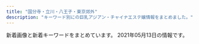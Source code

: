 ```yaml
---
title: "国分寺・立川・八王子・東京郊外"
description: "キーワード別にの巨乳アジアン・チャイナエステ嬢情報をまとめました。"
---
```


新着画像と新着キーワードをまとめています。
2021年05月13日の情報です。

<DmmAffiliateIns />
<KeywordTable
  shops={
    [
    {
        "url": "http://unmei.xyz/",
        "station": "JR\u56fd\u5206\u5bfa\u99c5\u5357\u53e3",
        "name": "\u904b\u547d\u306e\u5973\u795e",
        "img_links": [
            "http://unmei.xyz/uploads/210319/1-21031Z9302T64.jpg",
            "http://unmei.xyz/style/images/top.png",
            "http://unmei.xyz/uploads/210409/1-210409124Q05R.jpg",
            "http://unmei.xyz/uploads/201012/1-201012101KV21.jpg",
            "http://unmei.xyz/uploads/201207/1-20120F91600P1.jpg",
            "http://unmei.xyz/uploads/210409/1-210409124Q92X.jpg",
            "http://unmei.xyz/uploads/201204/1-2012041314051K.jpg",
            "http://unmei.xyz/style/images/room2.jpg",
            "http://unmei.xyz/uploads/210310/1-21031013031J40.jpg",
            "http://unmei.xyz/style/images/dt.jpg",
            "http://unmei.xyz/uploads/210409/1-210409124K9163.jpg",
            "http://unmei.xyz/uploads/201010/1-201010133944618.jpg",
            "http://unmei.xyz/uploads/201012/1-201012101RI06.jpg",
            "http://unmei.xyz/uploads/210319/1-21031Z93051251.jpg",
            "http://unmei.xyz/style/images/room4.jpg",
            "http://unmei.xyz/uploads/210319/1-21031Z931023Z.jpg",
            "http://unmei.xyz/uploads/201207/1-20120F91552621.jpg",
            "http://unmei.xyz/uploads/201024/1-201024125031258.jpg",
            "http://unmei.xyz/uploads/210310/1-210310130413329.jpg",
            "http://unmei.xyz/uploads/201012/1-201012101S5192.jpg",
            "http://unmei.xyz/style/images/staff_line.png",
            "http://unmei.xyz/style/images/bj3.png",
            "http://unmei.xyz/style/images/room3.jpg",
            "http://unmei.xyz/uploads/201109/1-201109133931237.jpg",
            "http://unmei.xyz/style/images/end.jpg",
            "http://unmei.xyz/uploads/201109/1-20110913400H13.jpg",
            "http://unmei.xyz/uploads/201204/1-20120413135K17.jpg",
            "http://unmei.xyz/uploads/201207/1-20120F91545951.jpg",
            "http://unmei.xyz/style/images/girl-z1.jpg",
            "http://unmei.xyz/style/images/mobile.jpg",
            "http://unmei.xyz/style/images/room1.jpg",
            "http://unmei.xyz/uploads/201010/1-20101013404MP.png",
            "http://unmei.xyz/uploads/201026/1-2010261G0393M.jpg",
            "http://unmei.xyz/plus/images/room5.jpg",
            "http://unmei.xyz/uploads/201109/1-20110913395LL.jpg",
            "http://unmei.xyz/uploads/201010/1-201010134113F3.png",
            "http://unmei.xyz/style/images/girl-z2.jpg",
            "http://unmei.xyz/uploads/201204/1-201204131333327.jpg",
            "http://unmei.xyz/uploads/210310/1-210310130402A6.jpg"
        ],
        "keywords": {
            "88": 1,
            "C": 18,
            "D": 10,
            "E": 2,
            "86": 11
        }
    },
    {
        "keywords": {},
        "name": "\u6708\u7f8e\u4eba",
        "url": "https://tsukibijin88.wixsite.com/index",
        "station": "\u6771\u4e45\u7559\u7c73\u99c5\u5317\u53e3",
        "img_links": [
            "https://static.wixstatic.com/media/ec4537_921179784e3d4c8083c977922ee92b26~mv2.jpg",
            "https://static.wixstatic.com/media/ec4537_70f3a56b138c4473b8438d54e7169a77~mv2.png",
            "https://static.wixstatic.com/media/ec4537_59fc4b0f6cb7428f93306795b9350b7e~mv2.jpg",
            "https://static.wixstatic.com/media/ec4537_64d554c94c7d4fdaa26eb37af2c14d04~mv2.png",
            "https://static.wixstatic.com/media/ec4537_08f9eccd1af04cd5bc840b5b4915e43b~mv2.png",
            "https://static.wixstatic.com/media/ec4537_fd834cc8bb6d4d92a1629e76a8f38d83~mv2.png",
            "https://static.wixstatic.com/media/ec4537_274bc3438d36433ba3c53b96f9a4b78e~mv2.png",
            "https://static.wixstatic.com/media/ec4537_b408abc40e774d67b20cb708c9a38b55~mv2.jpg",
            "https://static.wixstatic.com/media/ec4537_6623cbdf8c2b44edacef547a88811202~mv2.png",
            "https://static.wixstatic.com/media/ec4537_c7bc87d5a1344b76ba3b66244a8c45e7~mv2.png",
            "https://static.wixstatic.com/media/71aabe_7fde48e91203411687f75bf66049b810~mv2.jpg",
            "https://static.wixstatic.com/media/ec4537_84455edfbe9045638ff4864dbd8b6dbf~mv2.png",
            "https://static.wixstatic.com/media/ec4537_657ddbca65f149c696f15653f67c2cea~mv2.jpg",
            "https://static.wixstatic.com/media/ec4537_d0bfd0748f474bc291d124a65c8003aa~mv2.png",
            "https://static.wixstatic.com/media/ec4537_ec2950e8cbe04a37a4120af92182a3be~mv2.jpg",
            "https://static.wixstatic.com/media/ec4537_b88f86e3027f4365a66545ddc623f2f0~mv2.png",
            "https://static.wixstatic.com/media/ec4537_0944ac8a92624ec193a4a6265a938a13~mv2.jpg"
        ]
    },
    {
        "station": "\u4fdd\u8c37\u99c5\u5357\u53e3",
        "name": "\u30d0\u30cb\u30e9",
        "img_links": [
            "http://www.banira-esthe.xyz/images/top/t4.jpg",
            "http://www.banira-esthe.xyz/images/index-miru_21.jpg",
            "http://www.banira-esthe.xyz/images/top/t2.png",
            "http://www.banira-esthe.xyz/images/index-miru_18.jpg",
            "http://www.banira-esthe.xyz/images/nav/zhuyi.jpg",
            "http://www.banira-esthe.xyz/images/staff/4/2.jpg",
            "http://www.banira-esthe.xyz/images/index-miru_03.jpg",
            "http://www.banira-esthe.xyz/images/top/t6.jpg",
            "http://www.banira-esthe.xyz/images/images/images/news_03.jpg",
            "http://www.banira-esthe.xyz/images/staff/4/yuyu2.jpg",
            "http://www.banira-esthe.xyz/images/staff/4/yuri.jpg",
            "http://www.banira-esthe.xyz/images/staff/4/mari.jpg",
            "http://www.banira-esthe.xyz/images/nav/nav-job.jpg",
            "http://www.banira-esthe.xyz/images/s-bian.png",
            "http://www.banira-esthe.xyz/images/nav/nav-sys.jpg",
            "http://www.banira-esthe.xyz/images/images/images/news_01.jpg",
            "http://www.banira-esthe.xyz/images/staff/4/ayumi.png",
            "http://www.banira-esthe.xyz/images/sys2.jpg",
            "http://www.banira-esthe.xyz/images/index-miru_06.jpg",
            "http://www.banira-esthe.xyz/images/staff/2/miki.jpg",
            "http://www.banira-esthe.xyz/images/staff/neinei2.jpg",
            "http://www.banira-esthe.xyz/images/nav/nav-staff.jpg",
            "http://www.banira-esthe.xyz/images/top/t3.png"
        ],
        "keywords": {},
        "url": "http://www.banira-esthe.xyz/"
    },
    {
        "url": "http://www.moe-es.link/",
        "keywords": {},
        "img_links": [
            "http://www.moe-es.link/images/2.jpg",
            "http://www.moe-es.link/img/momoe1.jpg",
            "http://www.moe-es.link/images/head.jpg",
            "http://www.moe-es.link/images/staff_t.jpg",
            "http://www.moe-es.link/images/interior_t.jpg",
            "http://www.moe-es.link/img/mayumi1.jpg",
            "http://www.moe-es.link/images/news.jpg",
            "http://www.moe-es.link/images/info.jpg",
            "http://www.moe-es.link/images/3.jpg",
            "http://www.moe-es.link/images/int2.jpg",
            "http://www.moe-es.link/img/yuyu1.jpg",
            "http://www.moe-es.link/images/int1.jpg",
            "http://www.moe-es.link/images/sys1.jpg",
            "http://www.moe-es.link/images/sys2.jpg",
            "http://www.moe-es.link/images/1.jpg"
        ],
        "name": "\u840c",
        "station": "JR\u516b\u738b\u5b50\u99c5\u5317\u53e3"
    },
    {
        "station": "\u3072\u3070\u308a\u30f6\u4e18\u99c5\u5357\u53e3",
        "name": "\u6c34\u306e\u7e01",
        "url": "http://www.hibari.link/",
        "keywords": {},
        "img_links": [
            "http://www.hibari.link/images/g0.jpg",
            "http://www.hibari.link/images/s-tu1.png",
            "http://www.hibari.link/images/g2.jpg",
            "http://www.hibari.link/images/right_top.png",
            "http://www.hibari.link/images/tite-staff.png",
            "http://www.hibari.link/images/girl_top.png",
            "http://www.hibari.link/images/pagetop.png",
            "http://www.hibari.link/images/yuli.jpg",
            "http://www.hibari.link/images/right_bottom.png",
            "http://www.hibari.link/images/nei_01.png",
            "http://www.hibari.link/images/room7.jpg",
            "http://www.hibari.link/images/grande.jpg",
            "http://www.hibari.link/images/girl_01.png",
            "http://www.hibari.link/images/room4.jpg",
            "http://www.hibari.link/images/news_top.jpg",
            "http://www.hibari.link/images/yumi.jpg",
            "http://www.hibari.link/images/mail.png",
            "http://www.hibari.link/images/news_bottom.jpg",
            "http://www.hibari.link/images/room2.jpg",
            "http://www.hibari.link/images/nei_03.png",
            "http://www.hibari.link/images/g1.jpg",
            "http://www.hibari.link/images/tite-magazine.png",
            "http://www.hibari.link/images/girl_03.png",
            "http://www.hibari.link/images/tite-link.png",
            "http://www.hibari.link/images/1.jpg",
            "http://www.hibari.link/images/g07.jpg",
            "http://www.hibari.link/images/room1.jpg",
            "http://www.hibari.link/images/s-tu2.png",
            "http://www.hibari.link/images/g7.jpg",
            "http://www.hibari.link/images/yuyu.jpg",
            "http://www.hibari.link/images/girlx_top.png"
        ]
    },
    {
        "name": "\u624b\u306e\u6e29",
        "img_links": [
            "http://tenoon.xyz/images/lanlan.jpg",
            "http://tenoon.xyz/images/g5.jpg",
            "http://tenoon.xyz/images/ma.jpg",
            "http://tenoon.xyz/images/new1.jpg",
            "http://tenoon.xyz/images/mobile.jpg",
            "http://tenoon.xyz/images/top.jpg",
            "http://tenoon.xyz/images/zi_staff.png",
            "http://tenoon.xyz/images/g2.jpg",
            "http://tenoon.xyz/images/3.png",
            "http://tenoon.xyz/images/r4.jpg",
            "http://tenoon.xyz/images/r2.jpg",
            "http://tenoon.xyz/images/zi_link.png",
            "http://tenoon.xyz/images/g6.jpg",
            "http://tenoon.xyz/images/g0.jpg",
            "http://tenoon.xyz/images/g3.jpg",
            "http://tenoon.xyz/images/g1.jpg",
            "http://tenoon.xyz/images/maga.png",
            "http://tenoon.xyz/images/r1.jpg",
            "http://tenoon.xyz/images/1.png",
            "http://tenoon.xyz/images/r3.jpg"
        ],
        "url": "http://tenoon.xyz/",
        "keywords": {
            "C": 15
        },
        "station": "JR\u798f\u751f\u99c5\u6771\u53e3"
    },
    {
        "keywords": {
            "D": 7,
            "87": 1,
            "85": 3,
            "86": 4,
            "E": 1
        },
        "img_links": [
            "https://himawari.tyo.cm/images/info3.jpg",
            "https://himawari.tyo.cm/photos/sites/47/2020/10/2020100208175477.jpg",
            "https://himawari.tyo.cm/images/link_nav06.jpg",
            "https://himawari.tyo.cm/images/info1.jpg",
            "https://himawari.tyo.cm/images/link_nav02.jpg",
            "https://himawari.tyo.cm/images/info2.jpg",
            "https://himawari.tyo.cm/images/link_nav03.jpg",
            "https://himawari.tyo.cm/photos/sites/47/2020/10/2020100208175534.jpg",
            "https://himawari.tyo.cm/images/link_nav04.jpg",
            "https://himawari.tyo.cm/photos/sites/47/2020/10/202010020817559.jpg",
            "https://himawari.tyo.cm/photos/sites/47/2020/10/2020100208175350.jpg",
            "https://himawari.tyo.cm/images/top.png",
            "https://himawari.tyo.cm/images/sp_top.jpg",
            "https://himawari.tyo.cm/images/link_nav05.jpg",
            "https://himawari.tyo.cm/images/side_link.jpg",
            "https://himawari.tyo.cm/images/top_slider01.jpg",
            "https://himawari.tyo.cm/photos/sites/47/2021/02/2021021607515371.jpg",
            "https://himawari.tyo.cm/photos/sites/47/2020/10/2020100208175541.jpg",
            "https://himawari.tyo.cm/photos/sites/47/2020/10/2020100603052948.jpg",
            "https://himawari.tyo.cm/images/top_slider02.jpg",
            "https://himawari.tyo.cm/images/side_mobile.jpg",
            "https://himawari.tyo.cm/images/link_nav07.jpg",
            "https://himawari.tyo.cm/images/ico01.png",
            "https://himawari.tyo.cm/photos/sites/47/2020/10/202010020817547.jpg",
            "https://himawari.tyo.cm/images/side_tel.jpg",
            "https://himawari.tyo.cm/images/link_nav01.jpg"
        ],
        "name": "\u3072\u307e\u308f\u308a",
        "url": "https://himawari.tyo.cm/",
        "station": "JR\u516b\u738b\u5b50\u99c5\u5357\u53e3"
    },
    {
        "url": "https://www.asahi-esthe.com/",
        "img_links": [
            "https://www.asahi-esthe.com/wp-content/uploads/bb-plugin/cache/39cb329d4b872957cd4bb32efcbbb81-circle.jpg",
            "https://www.asahi-esthe.com/wp-content/uploads/bb-plugin/cache/5d91b0ca5dc4839ced8698e076eb5a8-circle.jpg",
            "https://www.asahi-esthe.com/wp-content/uploads/2020/08/0f8ba5b717266f71f4702c789fa2f9b-300x148.jpg",
            "https://www.asahi-esthe.com/wp-content/uploads/bb-plugin/cache/56da5ca7cef7df50174c195fae659f9-circle.jpg",
            "https://www.asahi-esthe.com/wp-content/uploads/2020/06/original.jpg",
            "https://www.asahi-esthe.com/wp-content/uploads/2020/08/e120bbf3d39ca1935f96a502b637503-300x148.jpg",
            "https://www.asahi-esthe.com/wp-content/uploads/2020/06/66bb3f68b419ba492e9539a10c4144d-300x147.jpg",
            "https://www.asahi-esthe.com/wp-content/uploads/bb-plugin/cache/a8c74995087bb0b1472f5ce4548d29b-circle.jpg",
            "https://www.asahi-esthe.com/wp-content/uploads/2020/08/f19c130ced625e76df374e92656c4ce-300x149.jpg",
            "https://www.asahi-esthe.com/wp-content/uploads/2017/11/spa-voucher-630x630.png",
            "https://www.asahi-esthe.com/wp-content/uploads/2020/06/serapisuto-300x106.png",
            "https://www.asahi-esthe.com/wp-content/uploads/2021/03/6014147c2bd07394e0fe58d3e9d6839.jpg",
            "https://www.asahi-esthe.com/wp-content/uploads/bb-plugin/cache/10378013268d3d764f8251835a15d1a-circle.jpg",
            "https://www.asahi-esthe.com/wp-content/uploads/2020/07/5be1e8c25d1ac2b61b029a9d7c7a1d5-300x149.jpg",
            "https://www.asahi-esthe.com/wp-content/uploads/bb-plugin/cache/07027559cbf2cb609533bc524e06905-circle.jpg",
            "https://www.asahi-esthe.com/wp-content/uploads/bb-plugin/cache/e19c7f0b0ae2e32f371cbb274f69ba5-1-circle.jpg",
            "https://www.asahi-esthe.com/wp-content/uploads/2017/11/spa-voucher.png",
            "https://www.asahi-esthe.com/wp-content/uploads/2020/07/6e18dba538d1cb1a28011c3ad2204a3-300x149.jpg",
            "https://www.asahi-esthe.com/wp-content/uploads/2021/04/b885c700374a617194559ca52224429-200x300.jpg",
            "https://www.asahi-esthe.com/wp-content/uploads/2020/06/6fd69a76919d1ee0ef632a76b84ab15-300x148.jpg",
            "https://www.asahi-esthe.com/wp-content/uploads/bb-plugin/cache/cdb6f84ce805b50aab0ecc7dea3fc6b-circle.jpg",
            "https://www.asahi-esthe.com/wp-content/uploads/2020/11/11111111-300x216.png",
            "https://www.asahi-esthe.com/wp-content/uploads/2020/08/af1d1de8869cc72f89fe89aa359c2ea-300x148.jpg",
            "https://www.asahi-esthe.com/wp-content/uploads/bb-plugin/cache/f532f6c49a0c2e54634ac09476dcb43-1022x1024-circle.jpg",
            "https://www.asahi-esthe.com/wp-content/uploads/2019/11/slider1.jpg",
            "https://www.asahi-esthe.com/wp-content/uploads/2020/06/687ab1685328def3787c2cc7742d37f-300x148.jpg",
            "https://www.asahi-esthe.com/wp-content/uploads/2020/06/652ddc2fe484fa8033de98238a068a4-300x300.jpg",
            "https://www.asahi-esthe.com/wp-content/uploads/2020/07/1cb1e6f9d5bff20362d37bef344b8df-300x149.jpg",
            "https://www.asahi-esthe.com/wp-content/uploads/bb-plugin/cache/210fa707f8140385468452419b504c6-circle.jpg",
            "https://www.asahi-esthe.com/wp-content/uploads/2020/08/bc6791c99340b30e294fd30338d4d53-300x149.jpg",
            "https://www.asahi-esthe.com/wp-content/uploads/2020/06/cdfecb6a823ebebbd6330a7a7ecc731-300x148.jpg",
            "https://www.asahi-esthe.com/wp-content/uploads/2021/04/c75dde40d918199d3e5604699a50987-225x300.jpg",
            "https://www.asahi-esthe.com/wp-content/uploads/2020/06/307af00e6376110eb594cb21a951129-300x300.jpg",
            "https://www.asahi-esthe.com/wp-content/uploads/2020/12/237aa05907c61714132e500609d16c9-300x300.jpg",
            "https://www.asahi-esthe.com/wp-content/uploads/2020/08/2c86a3401864a9b267c1d2345735b08-300x148.jpg",
            "https://www.asahi-esthe.com/wp-content/uploads/2021/04/5b029a5f14887d2b8ff830b2f9849bd-1-scaled.jpg",
            "https://www.asahi-esthe.com/wp-content/uploads/bb-plugin/cache/1e42fd7e9bdb1a5dc28e8e5c27a41d7-circle.jpg",
            "https://www.asahi-esthe.com/wp-content/uploads/2017/11/spa-voucher-315x315.png",
            "https://www.asahi-esthe.com/wp-content/uploads/2020/06/5bb5966b2987ff767e3073f6f9a5e26-300x148.jpg",
            "https://www.asahi-esthe.com/wp-content/uploads/bb-plugin/cache/f00d482cbb040f330ab7b54a6fed7a0-circle.jpg",
            "https://www.asahi-esthe.com/wp-content/uploads/2021/04/5da8bd35612a254103ad5ac1bfc7df5-300x300.jpg",
            "https://www.asahi-esthe.com/wp-content/uploads/bb-plugin/cache/31245c5f2d2dff6fd0cbab31f48f187-circle.jpg",
            "https://www.asahi-esthe.com/wp-content/uploads/2020/06/85add3b7a160d71cd1796851b869684-300x300.jpg",
            "https://www.asahi-esthe.com/wp-content/plugins/beaver-builder-lite-version/img/pixel.png",
            "https://www.asahi-esthe.com/wp-content/uploads/2020/06/1e42fd7e9bdb1a5dc28e8e5c27a41d7-300x300.jpg",
            "https://www.asahi-esthe.com/wp-content/uploads/2020/06/95c3b4b4cb3df28b5fd1c1cd2382212-300x148.jpg"
        ],
        "station": "JR\u516b\u738b\u5b50\u99c5\u5317\u53e3",
        "name": "\u30a2\u30b5\u30d2\u30a8\u30b9\u30c6",
        "keywords": {
            "83": 4,
            "82": 4,
            "F": 4,
            "\u30bb\u30af\u30b7\u30fc": 2,
            "D": 8,
            "C": 45,
            "86": 8,
            "\u4e73": 4,
            "\u7206\u4e73": 4,
            "84": 4,
            "85": 4,
            "87": 2
        }
    },
    {
        "url": "https://yuruca.com/",
        "keywords": {
            "D": 9,
            "E": 3,
            "\u30bb\u30af\u30b7\u30fc": 2
        },
        "img_links": [
            "https://yuruca.com/wp-content/uploads/2021/04/4070DC2F-B6C2-458D-A1B2-CD6930C64D34.jpeg",
            "https://yuruca.com/wp-content/themes/este/img/top-img07.png",
            "https://yuruca.com/wp-content/themes/este/img/1.jpg",
            "https://yuruca.com/wp-content/themes/este/img/top-img02.png",
            "https://yuruca.com/wp-content/themes/este/img/tel_footer.png",
            "https://yuruca.com/wp-content/uploads/2019/06/45678yuru.jpg",
            "https://yuruca.com/wp-content/themes/este/img/2.jpg",
            "https://yuruca.com/wp-content/uploads/2019/06/4567yuru.jpg",
            "https://yuruca.com/wp-content/themes/este/img/call.png",
            "https://yuruca.com/wp-content/themes/este/img/tel_header.png",
            "https://yuruca.com/wp-content/themes/este/img/top-img06.png",
            "https://yuruca.com/wp-content/uploads/2019/06/89765yuru.jpg",
            "https://yuruca.com/wp-content/themes/este/img/top-img03.png",
            "https://yuruca.com/wp-content/themes/este/img/top-img05.png",
            "https://yuruca.com/wp-content/themes/este/img/top-img01.png",
            "https://yuruca.com/wp-content/themes/este/img/4.jpg",
            "https://yuruca.com/wp-content/uploads/2017/12/222222222222222221.jpg",
            "https://yuruca.com/wp-content/uploads/2020/01/28917lucia.jpg",
            "https://yuruca.com/wp-content/themes/este/img/top-img08.png",
            "https://yuruca.com/wp-content/themes/este/img/3.jpg"
        ],
        "station": "\u516b\u738b\u5b50\u99c5\u5357\u53e3",
        "name": "Yuru\u9999 \u30e6\u30eb\u30ab"
    },
    {
        "station": "JR\u6b66\u8535\u5c0f\u91d1\u4e95\u99c5\u5357\u53e3",
        "url": "https://yuyuka.tyo.cm/",
        "name": "\u7652\u3005\u83ef",
        "keywords": {
            "87": 3,
            "D": 24,
            "85": 6,
            "86": 9
        },
        "img_links": [
            "https://www.est-tatsujin.jp/theme/esthe_no_tatsujin_front/banner/estbnr_s2_200x40.jpg",
            "https://yuyuka.tyo.cm/images/room2.jpg",
            "https://yuyuka.tyo.cm/images/room3.jpg",
            "https://yuyuka.tyo.cm/photos/sites/57/2020/11/2020111001495920.jpg",
            "https://yuyuka.tyo.cm/images/tit_link.jpg",
            "https://yuyuka.tyo.cm/photos/sites/57/2020/12/2020120409221187.jpg",
            "https://yuyuka.tyo.cm/images/side_nav04.jpg",
            "https://yuyuka.tyo.cm/images/end.png",
            "https://yuyuka.tyo.cm/images/sp_top01.jpg",
            "https://yuyuka.tyo.cm/images/side_nav01.jpg",
            "https://yuyuka.tyo.cm/images/side_nav06.jpg",
            "https://yuyuka.tyo.cm/photos/sites/57/2020/12/2020121007431579.jpg",
            "https://yuyuka.tyo.cm/images/mobile.png",
            "https://yuyuka.tyo.cm/photos/sites/57/2020/11/2020111001430361.jpg",
            "https://yuyuka.tyo.cm/images/side_nav05.jpg",
            "https://yuyuka.tyo.cm/images/room4.jpg",
            "https://yuyuka.tyo.cm/images/room1.jpg",
            "https://yuyuka.tyo.cm/photos/sites/57/2020/12/2020121007423822.jpg",
            "https://yuyuka.tyo.cm/images/tit_staffbox01.jpg",
            "https://yuyuka.tyo.cm/images/sp_tit_pick.png",
            "https://yuyuka.tyo.cm/images/tit_news.png",
            "https://yuyuka.tyo.cm/images/side_nav03.jpg",
            "https://yuyuka.tyo.cm/images/side_nav02.jpg",
            "https://yuyuka.tyo.cm/images/sp_tit_link.png",
            "https://yuyuka.tyo.cm/photos/sites/57/2020/11/2020111001430371.jpg",
            "https://yuyuka.tyo.cm/images/tit_pick.png",
            "https://yuyuka.tyo.cm/images/tit_staffbox02.jpg",
            "https://yuyuka.tyo.cm/images/sp_top02.jpg",
            "https://yuyuka.tyo.cm/images/tel.png",
            "https://yuyuka.tyo.cm/images/pic_girl01.jpg"
        ]
    },
    {
        "img_links": [
            "http://www.crimson.mensest.com/photo_news/upimg/1219360656bdf1f09e_0.jpg",
            "http://www.crimson.mensest.com/files/004.jpg",
            "http://www.crimson.mensest.com/files/008.jpg",
            "http://www.crimson.mensest.com/files/005.jpg",
            "http://www.crimson.mensest.com/files/007.jpg",
            "http://www.crimson.mensest.com/files/006.jpg",
            "http://www.crimson.mensest.com/files/009.jpg",
            "http://www.crimson.mensest.com/files/001.jpg",
            "http://www.crimson.mensest.com/files/002.jpg"
        ],
        "keywords": {
            "86": 4,
            "87": 28,
            "C": 4,
            "D": 28
        },
        "url": "http://www.crimson.mensest.com/",
        "station": "\u4eac\u738b\u516b\u738b\u5b50\u99c5\u4e2d\u592e\u53e3",
        "name": "Crimson \uff5e\u30af\u30ea\u30e0\u30be\u30f3\uff5e"
    },
    {
        "station": "JR\u516b\u738b\u5b50\u99c5\u5317\u53e3",
        "img_links": [
            "http://luckystar.jpest.net/uploads//sites/43/2021/04/tel-1.png",
            "http://luckystar.jpest.net/uploads//sites/43/2021/04/zi_staff.png",
            "http://luckystar.jpest.net/uploads//sites/43/2021/04/g1-1.jpg",
            "http://luckystar.jpest.net/uploads//sites/43/2021/04/ss04.jpg",
            "http://luckystar.jpest.net/uploads//sites/43/2021/04/ss01.jpg",
            "http://luckystar.jpest.net/uploads//sites/43/elementor/thumbs/c1-p62muc2xhfd09wgkacqtoo2er8o5xtld34ewp8yyxs.jpg",
            "http://luckystar.jpest.net/uploads//sites/43/2021/04/ss02.jpg",
            "http://luckystar.jpest.net/uploads//sites/43/2021/04/g2-1.jpg",
            "http://luckystar.jpest.net/uploads//sites/43/elementor/thumbs/c3-p62mud0ro9ealif74v5g95tvcmjj5ip3f92e6ixkrk.jpg",
            "http://luckystar.jpest.net/uploads//sites/43/2021/04/tel_top-3.png",
            "http://luckystar.jpest.net/uploads//sites/43/2021/04/news-1.jpg",
            "http://luckystar.jpest.net/uploads//sites/43/2021/04/ss03.jpg",
            "http://luckystar.jpest.net/uploads//sites/43/2021/04/g3-1.jpg",
            "http://luckystar.jpest.net/uploads//sites/43/2021/04/g4-1.jpg",
            "http://luckystar.jpest.net/uploads//sites/43/2021/04/top-2.png",
            "http://luckystar.jpest.net/uploads//sites/43/2021/04/ss05-2.jpg",
            "http://luckystar.jpest.net/uploads//sites/43/elementor/thumbs/c2-p62mud0ro9ealif74v5g95tvcmjj5ip3f92e6ixkrk.jpg",
            "http://luckystar.jpest.net/uploads//sites/43/elementor/thumbs/c5-p62mud0ro9ealif74v5g95tvcmjj5ip3f92e6ixkrk.jpg"
        ],
        "keywords": {
            "C": 18
        },
        "url": "http://luckystar.jpest.net/",
        "name": "\u30e9\u30c3\u30ad\u30fc\u30b9\u30bf\u30fc"
    },
    {
        "url": "http://www.bali.mensnv.com/",
        "keywords": {
            "D": 10,
            "C": 8,
            "88": 2,
            "86": 4,
            "83": 2,
            "87": 16,
            "90": 2,
            "E": 6,
            "85": 2,
            "89": 2
        },
        "name": "Bali SPA",
        "img_links": [
            "http://www.bali.mensnv.com/files/013-02.jpg",
            "http://www.bali.mensnv.com/images/news.jpg",
            "http://www.bali.mensnv.com/files/001-02.jpg",
            "http://www.bali.mensnv.com/sp/images/link_t.jpg",
            "http://www.bali.mensnv.com/files/003-02.jpg",
            "http://www.bali.mensnv.com/files/011.jpg",
            "http://www.bali.mensnv.com/sp/menu/interior.jpg",
            "http://www.bali.mensnv.com/files/010-02.jpg",
            "http://www.bali.mensnv.com/sp/images/newsb.jpg",
            "http://www.bali.mensnv.com/sp/images/tel.jpg",
            "http://www.bali.mensnv.com/images/ta.jpg",
            "http://www.bali.mensnv.com/files/007-02.jpg",
            "http://www.bali.mensnv.com/files/010.jpg",
            "http://www.bali.mensnv.com/sp/menu/top.jpg",
            "http://www.bali.mensnv.com/images/staff_t.png",
            "http://www.bali.mensnv.com/files/008.jpg",
            "http://www.bali.mensnv.com/sp/images/pc.jpg",
            "http://www.bali.mensnv.com/files/009-02.jpg",
            "http://www.bali.mensnv.com/files/004.jpg",
            "http://www.bali.mensnv.com/images/concept.jpg",
            "http://www.bali.mensnv.com/images/mobile.jpg",
            "http://www.bali.mensnv.com/sp/images/topgirl.jpg",
            "http://www.bali.mensnv.com/sp/images/head.jpg",
            "http://www.bali.mensnv.com/sp/images/news.jpg",
            "http://www.bali.mensnv.com/images/rec2.png",
            "http://www.bali.mensnv.com/files/012-02.jpg",
            "http://www.bali.mensnv.com/files/017-02.jpg",
            "http://www.bali.mensnv.com/images/rec1.png",
            "http://www.bali.mensnv.com/files/006-02.jpg",
            "http://www.bali.mensnv.com/files/016-02.jpg",
            "http://www.bali.mensnv.com/files/011-02.jpg",
            "http://www.bali.mensnv.com/sp/images/top.jpg",
            "http://www.bali.mensnv.com/images/int1.png",
            "http://www.bali.mensnv.com/images/line.png",
            "http://www.bali.mensnv.com/images/link_t.png",
            "http://www.bali.mensnv.com/files/003.jpg",
            "http://www.bali.mensnv.com/files/017.jpg",
            "http://www.bali.mensnv.com/images/interior_t.png",
            "http://www.bali.mensnv.com/files/014-02.jpg",
            "http://www.bali.mensnv.com/files/015.jpg",
            "http://www.bali.mensnv.com/sp/images/footer.jpg",
            "http://www.bali.mensnv.com/files/004-02.jpg",
            "http://www.bali.mensnv.com/files/014.jpg",
            "http://www.bali.mensnv.com/images/sys1.png",
            "http://www.bali.mensnv.com/images/sm.jpg",
            "http://www.bali.mensnv.com/files/013.jpg",
            "http://www.bali.mensnv.com/files/016.jpg",
            "http://www.bali.mensnv.com/files/007.jpg",
            "http://www.bali.mensnv.com/images/sys3.png",
            "http://www.bali.mensnv.com/images/int2.png",
            "http://www.bali.mensnv.com/sp/images/interior_t.jpg",
            "http://www.bali.mensnv.com/files/008-02.jpg",
            "http://www.bali.mensnv.com/files/012.jpg",
            "http://www.bali.mensnv.com/files/009.jpg",
            "http://www.bali.mensnv.com/files/001.jpg",
            "http://www.bali.mensnv.com/files/015-02.jpg",
            "http://www.bali.mensnv.com/sp/images/staff_t.jpg",
            "http://www.bali.mensnv.com/sp/images/time.jpg",
            "http://www.bali.mensnv.com/images/sys2.png",
            "http://www.bali.mensnv.com/sp/menu/staff.jpg",
            "http://www.bali.mensnv.com/images/head.jpg",
            "http://www.bali.mensnv.com/files/006.jpg"
        ],
        "station": "JR\u56fd\u5206\u5bfa\u99c5\u5317\u53e3"
    },
    {
        "img_links": [
            "http://uuka.loveyaku.com/imgs/mobile.jpg",
            "http://uuka.loveyaku.com/imgs/bttel.png",
            "http://uuka.loveyaku.com/imgs/nav/nb04.png",
            "http://uuka.loveyaku.com/imgs/information.jpg",
            "http://uuka.loveyaku.com/imgs/lunbo/photo01.jpg",
            "http://uuka.loveyaku.com/imgs/nav/nb01.png",
            "http://uuka.loveyaku.com/imgs/nav/nb05.png",
            "http://uuka.loveyaku.com/imgs/address.png",
            "http://uuka.loveyaku.com/imgs/headline.png",
            "http://uuka.loveyaku.com/imgs/nav/nb06.png",
            "http://uuka.loveyaku.com/imgs/lunbo/photo02.jpg",
            "http://uuka.loveyaku.com/imgs/temp_boshu.jpg",
            "http://uuka.loveyaku.com/imgs/bar_therapist.png",
            "http://uuka.loveyaku.com/imgs/lunbo/photo03.jpg",
            "http://uuka.loveyaku.com/imgs/nav/nb02.png",
            "http://uuka.loveyaku.com/imgs/lunbo/photo04.jpg",
            "http://uuka.loveyaku.com/imgs/header.png",
            "http://uuka.loveyaku.com/imgs/nav/nb03.png"
        ],
        "station": "JR\u516b\u738b\u5b50\u99c5\u5357\u53e3",
        "keywords": {
            "C": 7
        },
        "url": "http://uuka.loveyaku.com/",
        "name": "\u7652\u60a0\u83ef"
    },
    {
        "keywords": {},
        "url": "http://www.flove.link/",
        "station": "\u82b1\u5c0f\u91d1\u4e95\u99c5\u5317\u53e3",
        "img_links": [
            "http://www.flove.link/images/interior_t.jpg",
            "http://www.flove.link/images/int2.png",
            "http://www.flove.link/img/sakura3.jpg",
            "http://www.flove.link/img/sakura2.jpg",
            "http://www.flove.link/img/sakura4.jpg",
            "http://www.flove.link/images/1.jpg",
            "http://www.flove.link/images/3.jpg",
            "http://www.flove.link/images/info.png",
            "http://www.flove.link/images/sys2.png",
            "http://www.flove.link/img/ena1.jpg",
            "http://www.flove.link/images/2.jpg",
            "http://www.flove.link/img/sakura1.jpg",
            "http://www.flove.link/images/tel.jpg",
            "http://www.flove.link/images/head.jpg",
            "http://www.flove.link/images/int1.png",
            "http://www.flove.link/images/sys1.png",
            "http://www.flove.link/img/ena2.jpg",
            "http://www.flove.link/images/9.jpg",
            "http://www.flove.link/images/s1.png",
            "http://www.flove.link/images/mobile.jpg",
            "http://www.flove.link/images/staff_t.jpg",
            "http://www.flove.link/images/news.jpg",
            "http://www.flove.link/img/rina1.jpg",
            "http://www.flove.link/img/yumi1.jpg"
        ],
        "name": "\u5922"
    },
    {
        "url": "http://www.china-massage.work/",
        "station": "\u7530\u7121\u99c5\u5317\u53e3",
        "name": "\u30ed\u30fc\u30ba",
        "keywords": {},
        "img_links": [
            "http://www.china-massage.work/sp/images/news.jpg",
            "http://www.china-massage.work/img/mina1.jpg",
            "http://www.china-massage.work/sp/staff/miki.jpg",
            "http://www.china-massage.work/sp/staff/yuki.jpg",
            "http://www.china-massage.work/sp/menu/staff.jpg",
            "http://www.china-massage.work/sp/images/rec2.jpg",
            "http://www.china-massage.work/sp/img/mimi1.jpg",
            "http://www.china-massage.work/images/staff_t.jpg",
            "http://www.china-massage.work/sp/staff/kaori.jpg",
            "http://www.china-massage.work/sp/images/sisu4.jpg",
            "http://www.china-massage.work/staff/kaori.jpg",
            "http://www.china-massage.work/sp/staff/mina.jpg",
            "http://www.china-massage.work/images/rec2.jpg",
            "http://www.china-massage.work/sp/images/int1.png",
            "http://www.china-massage.work/images/3.jpg",
            "http://www.china-massage.work/sp/images/sisu2.jpg",
            "http://www.china-massage.work/images/tel.jpg",
            "http://www.china-massage.work/sp/staff/riri.jpg",
            "http://www.china-massage.work/sp/img/yuki1.jpg",
            "http://www.china-massage.work/sp/images/rec1.png",
            "http://www.china-massage.work/images/4.jpg",
            "http://www.china-massage.work/sp/images/sisu1.jpg",
            "http://www.china-massage.work/sp/images/staff_t.jpg",
            "http://www.china-massage.work/images/sm.jpg",
            "http://www.china-massage.work/sp/images/info_t.jpg",
            "http://www.china-massage.work/img/kaori1.jpg",
            "http://www.china-massage.work/sp/img/kaori1.jpg",
            "http://www.china-massage.work/images/sys.png",
            "http://www.china-massage.work/staff/riri.jpg",
            "http://www.china-massage.work/sp/images/int2.png",
            "http://www.china-massage.work/images/1.jpg",
            "http://www.china-massage.work/sp/images/sisu3.jpg",
            "http://www.china-massage.work/sp/images/tel.jpg",
            "http://www.china-massage.work/images/b1.jpg",
            "http://www.china-massage.work/sp/menu/top.jpg",
            "http://www.china-massage.work/sp/images/footer.png",
            "http://www.china-massage.work/images/news.jpg",
            "http://www.china-massage.work/sp/images/newsb.png",
            "http://www.china-massage.work/sp/staff/mimi.jpg",
            "http://www.china-massage.work/img/riri1.jpg",
            "http://www.china-massage.work/img/mimi1.jpg",
            "http://www.china-massage.work/images/tg.jpg",
            "http://www.china-massage.work/staff/mina.jpg",
            "http://www.china-massage.work/sp/images/head.jpg",
            "http://www.china-massage.work/staff/mimi.jpg",
            "http://www.china-massage.work/sp/images/interior_t.jpg",
            "http://www.china-massage.work/sp/img/miki1.jpg",
            "http://www.china-massage.work/sp/images/sys.png",
            "http://www.china-massage.work/images/5.jpg",
            "http://www.china-massage.work/staff/miki.jpg",
            "http://www.china-massage.work/staff/yuki.jpg",
            "http://www.china-massage.work/img/miki1.jpg",
            "http://www.china-massage.work/sp/images/ac1.jpg",
            "http://www.china-massage.work/images/b2.jpg",
            "http://www.china-massage.work/images/6.jpg",
            "http://www.china-massage.work/img/yuki1.jpg",
            "http://www.china-massage.work/images/rec1.png",
            "http://www.china-massage.work/images/int1.png",
            "http://www.china-massage.work/sp/img/mina1.jpg",
            "http://www.china-massage.work/images/interior_t.jpg",
            "http://www.china-massage.work/images/2.jpg",
            "http://www.china-massage.work/sp/img/riri1.jpg",
            "http://www.china-massage.work/images/head.jpg",
            "http://www.china-massage.work/images/int2.png"
        ]
    },
    {
        "name": "Seven\u604b",
        "url": "http://seven-love.xyz.mn/",
        "station": "\u3072\u3070\u308a\u30f6\u4e18\u99c5\u5357\u53e3",
        "keywords": {},
        "img_links": []
    },
    {
        "station": "\u4e45\u7c73\u5ddd\u99c5\u5317\u53e3",
        "keywords": {
            "C": 1,
            "D": 5,
            "83": 1,
            "86": 1,
            "85": 1,
            "87": 3
        },
        "name": "\u6843\u9999",
        "img_links": [
            "http://momoka.este.work/2019121106173083.jpg",
            "http://momoka.este.work/2019123003062327.jpg",
            "http://momoka.este.work/s_news.jpg",
            "http://momoka.este.work/mens-esthe1.png",
            "http://momoka.este.work/s_link.jpg",
            "http://momoka.este.work/room1.jpg",
            "http://momoka.este.work/nbj2.jpg",
            "http://momoka.este.work/2019121106171659.jpg",
            "http://momoka.este.work/s_staff.jpg",
            "http://momoka.este.work/2019121106171979.jpg",
            "http://momoka.este.work/mobile.jpg",
            "http://momoka.este.work/room3.jpg",
            "http://momoka.este.work/top.png",
            "http://momoka.este.work/2019121106170955.jpg",
            "http://momoka.este.work/2019121106172252.jpg",
            "http://momoka.este.work/room2.jpg",
            "http://momoka.este.work/room4.jpg",
            "http://momoka.este.work/end.png"
        ],
        "url": "http://momoka.este.work/"
    },
    {
        "name": "\u30d0\u30a4\u30aa\u30ec\u30c3\u30c8",
        "keywords": {
            "D": 35,
            "E": 7
        },
        "img_links": [
            "http://esthe-aroma.in.net/img/m2.png",
            "http://esthe-aroma.in.net/img/tit2.png",
            "http://esthe-aroma.in.net/img/tit1.png",
            "http://esthe-aroma.in.net/img/cp-desc1sp.png",
            "http://esthe-aroma.in.net/img/tit6.png",
            "http://esthe-aroma.in.net/img/m1.png",
            "http://esthe-aroma.in.net/img/tit5.png",
            "http://esthe-aroma.in.net/img/cp-ttl.png",
            "http://esthe-aroma.in.net/img/slide2-2.jpg",
            "http://esthe-aroma.in.net/img/m3.png",
            "http://esthe-aroma.in.net/img/phone.png",
            "http://esthe-aroma.in.net/img/m6.png",
            "http://esthe-aroma.in.net/img/slide2-3.jpg",
            "http://esthe-aroma.in.net/img/cg07.jpg",
            "http://esthe-aroma.in.net/img/cg02.jpg",
            "http://esthe-aroma.in.net/img/cg03.jpg",
            "http://esthe-aroma.in.net/img/h1.png",
            "http://esthe-aroma.in.net/img/cp-desc1.png",
            "http://esthe-aroma.in.net/img/tel2.png",
            "http://esthe-aroma.in.net/img/toph.png",
            "http://esthe-aroma.in.net/img/cg05.jpg",
            "http://esthe-aroma.in.net/img/m5.png",
            "http://esthe-aroma.in.net/img/slide2-1.jpg",
            "http://esthe-aroma.in.net/img/open.png",
            "http://esthe-aroma.in.net/img/slide2-4.jpg",
            "http://esthe-aroma.in.net/img/tit3.png",
            "http://esthe-aroma.in.net/img/m4.png",
            "http://esthe-aroma.in.net/img/cg06.jpg",
            "http://esthe-aroma.in.net/img/tit4.png",
            "http://esthe-aroma.in.net/img/cg01.jpg"
        ],
        "station": "JR\u6b66\u8535\u5883\u99c5\u5317\u53e3",
        "url": "http://esthe-aroma.in.net/"
    },
    {
        "station": "JR\u7acb\u5ddd\u99c5\u5357\u53e3",
        "name": "\u5236\u670d\u306e\u8a98\u60d1",
        "keywords": {
            "D": 1,
            "83": 2,
            "C": 4,
            "87": 1,
            "E": 1,
            "85": 1
        },
        "img_links": [
            "https://seifukuyuwaku.oks.bz/photos/sites/70/2020/11/2020112406403396.jpg",
            "https://seifukuyuwaku.oks.bz/images/new.jpg",
            "https://seifukuyuwaku.oks.bz/photos/sites/70/2020/12/2020121414441228.jpeg",
            "https://seifukuyuwaku.oks.bz/photos/sites/70/2020/11/2020112708472471.jpeg",
            "https://seifukuyuwaku.oks.bz/images/s_pick.jpg",
            "https://seifukuyuwaku.oks.bz/photos/sites/70/2020/12/2020122013355017.jpeg",
            "https://seifukuyuwaku.oks.bz/images/no1.png",
            "https://seifukuyuwaku.oks.bz/images/room3.jpg",
            "https://seifukuyuwaku.oks.bz/photos/sites/70/2020/12/2020121208024127.jpeg",
            "https://seifukuyuwaku.oks.bz/images/room2.jpg",
            "https://seifukuyuwaku.oks.bz/images/link.jpg",
            "https://seifukuyuwaku.oks.bz/photos/sites/70/2020/11/2020113014024511.jpeg",
            "https://seifukuyuwaku.oks.bz/images/mobile.jpg",
            "https://seifukuyuwaku.oks.bz/images/s_news.png",
            "https://seifukuyuwaku.oks.bz/images/no2.png",
            "https://seifukuyuwaku.oks.bz/images/room4.jpg",
            "https://seifukuyuwaku.oks.bz/photos/sites/70/2020/11/2020112504053939.jpg",
            "https://seifukuyuwaku.oks.bz/photos/sites/70/2020/11/2020112406403480.jpg",
            "https://seifukuyuwaku.oks.bz/photos/sites/70/2021/05/2021051312293616.jpg",
            "https://seifukuyuwaku.oks.bz/images/room1.jpg",
            "https://seifukuyuwaku.oks.bz/images/info.jpg",
            "https://seifukuyuwaku.oks.bz/images/top.png",
            "https://seifukuyuwaku.oks.bz/images/s_ranking.png",
            "https://seifukuyuwaku.oks.bz/images/s_staff1.png",
            "https://seifukuyuwaku.oks.bz/photos/sites/70/2020/12/202012251539104.jpeg",
            "https://seifukuyuwaku.oks.bz/photos/sites/70/2021/03/2021032307515017.jpeg",
            "https://seifukuyuwaku.oks.bz/images/s_staff.png",
            "https://seifukuyuwaku.oks.bz/photos/sites/70/2020/12/2020121013104898.jpeg"
        ],
        "url": "https://seifukuyuwaku.oks.bz/"
    },
    {
        "img_links": [
            "http://www.fairygirl.relaxjp.info/files/034.jpg",
            "http://www.fairygirl.relaxjp.info/files/030.jpg",
            "http://www.fairygirl.relaxjp.info/images/s_staff.jpg",
            "http://www.fairygirl.relaxjp.info/images/s_link.jpg",
            "http://www.fairygirl.relaxjp.info/images/end1.jpg",
            "http://www.fairygirl.relaxjp.info/files/027.jpg",
            "http://www.fairygirl.relaxjp.info/images/s_news.jpg",
            "http://www.fairygirl.relaxjp.info/files/018.jpg",
            "http://www.fairygirl.relaxjp.info/files/033.jpg",
            "http://www.fairygirl.relaxjp.info/images/nbj3.jpg",
            "http://www.fairygirl.relaxjp.info/files/028.jpg",
            "http://www.fairygirl.relaxjp.info/files/022.jpg",
            "http://www.fairygirl.relaxjp.info/images/mobile.jpg",
            "http://www.fairygirl.relaxjp.info/images/1.jpg",
            "http://www.fairygirl.relaxjp.info/files/024.jpg",
            "http://www.fairygirl.relaxjp.info/images/nbj3_staff.jpg",
            "http://www.fairygirl.relaxjp.info/files/025.jpg",
            "http://www.fairygirl.relaxjp.info/files/031.jpg",
            "http://www.fairygirl.relaxjp.info/files/020.jpg",
            "http://www.fairygirl.relaxjp.info/files/029.jpg",
            "http://www.fairygirl.relaxjp.info/files/021.jpg",
            "http://www.fairygirl.relaxjp.info/files/023.jpg",
            "http://www.fairygirl.relaxjp.info/files/019.jpg",
            "http://www.fairygirl.relaxjp.info/images/s_pick.jpg",
            "http://www.fairygirl.relaxjp.info/images/s_info.jpg",
            "http://www.fairygirl.relaxjp.info/images/top.jpg",
            "http://www.fairygirl.relaxjp.info/images/s_face.jpg",
            "http://www.fairygirl.relaxjp.info/files/026.jpg",
            "http://www.fairygirl.relaxjp.info/files/032.jpg"
        ],
        "url": "http://www.fairygirl.relaxjp.info/",
        "station": "\u6e05\u702c\u99c5\u5317\u53e3",
        "name": "Fairy Girl",
        "keywords": {
            "C": 4,
            "86": 8,
            "87": 20,
            "D": 26,
            "85": 2
        }
    },
    {
        "img_links": [
            "http://aes-relax.com/staff/sayuri/01.jpg",
            "http://aes-relax.com/img/mline.png",
            "http://aes-relax.com/img/access/road1.jpg",
            "http://aes-relax.com/img/access/road4.jpg",
            "http://aes-relax.com/staff/mayumi/01.jpg",
            "http://aes-relax.com/staff/ichigo/01.jpg",
            "http://aes-relax.com/img/loadat.png",
            "http://aes-relax.com/staff/miyuki/01.jpg",
            "http://aes-relax.com/pic/topimg3.jpg",
            "http://aes-relax.com/staff/maria/01.jpg",
            "http://aes-relax.com/img/access/roaddm.png",
            "http://aes-relax.com/img/ttl_staff.png",
            "http://aes-relax.com/img/fline.png",
            "http://aes-relax.com/img/access/road3.jpg",
            "http://aes-relax.com/staff/koko/01.jpg",
            "http://aes-relax.com/img/access/road5.jpg",
            "http://aes-relax.com/pic/topimg1.jpg",
            "http://aes-relax.com/pic/head.jpg",
            "http://aes-relax.com/staff/kaori/01.jpg",
            "http://aes-relax.com/pic/topimg2.jpg",
            "http://aes-relax.com/staff/miki/01.jpg",
            "http://aes-relax.com/img/access/road2.jpg"
        ],
        "url": "http://aes-relax.com/",
        "station": "\u4e45\u7c73\u5ddd\u99c5\u5357\u53e3",
        "name": "\u8309\u8389\u82b1\u30fb\u30b8\u30e3\u30b9\u30df\u30f3",
        "keywords": {
            "C": 15
        }
    },
    {
        "station": "JR\u516b\u738b\u5b50\u99c5\u5317\u53e3",
        "name": "\u512a\u59eb",
        "url": "http://www.yuki.iesjp.com/",
        "img_links": [
            "http://www.yuki.iesjp.com/files/003.jpg",
            "http://www.yuki.iesjp.com/images/shop/s2.jpg",
            "http://www.yuki.iesjp.com/files/004-02.jpg",
            "http://www.yuki.iesjp.com/files/003-02.jpg",
            "http://www.yuki.iesjp.com/files/002-03.jpg",
            "http://www.yuki.iesjp.com/images/r3.jpg",
            "http://www.yuki.iesjp.com/images/shop/s7.jpg",
            "http://www.yuki.iesjp.com/images/shop/s6.jpg",
            "http://www.yuki.iesjp.com/images/line.png",
            "http://www.yuki.iesjp.com/files/002.jpg",
            "http://www.yuki.iesjp.com/images/shop/s1.jpg",
            "http://www.yuki.iesjp.com/files/004-03.jpg",
            "http://www.yuki.iesjp.com/images/shop/s8.jpg",
            "http://www.yuki.iesjp.com/files/002-02.jpg",
            "http://www.yuki.iesjp.com/images/mobile.jpg",
            "http://www.yuki.iesjp.com/files/004.jpg",
            "http://www.yuki.iesjp.com/files/001.jpg",
            "http://www.yuki.iesjp.com/files/001-03.jpg",
            "http://www.yuki.iesjp.com/files/001-02.jpg",
            "http://www.yuki.iesjp.com/images/shop/s5.jpg",
            "http://www.yuki.iesjp.com/files/003-03.jpg",
            "http://www.yuki.iesjp.com/images/shop/s3.jpg",
            "http://www.yuki.iesjp.com/images/shop/s4.jpg"
        ],
        "keywords": {
            "C": 12,
            "87": 8,
            "D": 16,
            "86": 8
        }
    },
    {
        "img_links": [
            "http://bijin.estms.info/up/uploads/20201005203401thumbnail_IMG_6686.jpg",
            "http://bijin.estms.info/up/uploads/20200406213457ai.jpg",
            "http://bijin.estms.info/up/uploads/20190824212918LJJT6902.jpg",
            "http://bijin.estms.info/up/uploads/20191002121102E9E57D38-E21B-4027-92DB-F139042F686A.jpeg",
            "http://bijin.estms.info/up/uploads/20201005203352thumbnail_IMG_6687.jpg",
            "http://bijin.estms.info/up/uploads/20191213191915E4816BC5-8C62-407B-A6ED-C87D0F0F46EC.jpeg",
            "http://bijin.estms.info/images/t2.jpg",
            "http://bijin.estms.info/up/uploads/20210304174335yy.jpg",
            "http://bijin.estms.info/up/uploads/20190831100054image.jpeg",
            "http://bijin.estms.info/up/uploads/2020011123383520181216000901sor.jpg",
            "http://bijin.estms.info/up/uploads/201910150727064AEE5CC2-79ED-4E66-9DE0-B5C435D880C2.jpeg",
            "http://bijin.estms.info/up/uploads/20200406213527yuna1.jpg",
            "http://bijin.estms.info/images/r1.jpg",
            "http://bijin.estms.info/up/uploads/20210304174253yum.jpg",
            "http://bijin.estms.info/up/uploads/202001201021517F471254-F426-4D22-8198-E0392BEB2618.jpeg",
            "http://bijin.estms.info/up/uploads/20201008173812y1.jpg",
            "http://bijin.estms.info/up/uploads/20191002121121328B75FF-E54B-4F1A-999B-05804A859FE6.jpeg",
            "http://bijin.estms.info/up/uploads/20210304174301ym.jpg",
            "http://bijin.estms.info/up/uploads/20191118072051423B39CB-95FB-4F88-B6F9-237745081B01.jpeg",
            "http://bijin.estms.info/images/r3.jpg",
            "http://bijin.estms.info/up/uploads/20200406213536yuna.jpg",
            "http://bijin.estms.info/up/newsimg/20201215212952B612Kaji_20201203_130112_040_mh1606968582446.jpg",
            "http://bijin.estms.info/up/newsimg/20201005203657thumbnail_IMG_6687.jpg",
            "http://bijin.estms.info/up/uploads/20191213191915F8D7E171-6B72-4E9D-BAE6-95764C2481B9.jpeg",
            "http://bijin.estms.info/up/newsimg/20201128150654mmexport1606540655903.jpg",
            "http://bijin.estms.info/up/uploads/201910170721068B044B14-FAA2-4575-B987-3D0C526278FB.jpeg",
            "http://bijin.estms.info/images/tel.png",
            "http://bijin.estms.info/up/uploads/20201016170513h.jpg",
            "http://bijin.estms.info/up/uploads/20191015072706274D8AA4-F27F-41E1-B40F-28CEEDCC8339.jpeg",
            "http://bijin.estms.info/up/uploads/20190430121942RCKF3078.jpg",
            "http://bijin.estms.info/images/r2.jpg",
            "http://bijin.estms.info/up/uploads/20200819222125mik.jpg",
            "http://bijin.estms.info/up/uploads/20200712231007yuri.jpg",
            "http://bijin.estms.info/up/uploads/20190602230214image.jpeg",
            "http://bijin.estms.info/up/uploads/201912132254460EDB9A1F-C26F-42D3-9D9F-4859D6ACF118.jpeg",
            "http://bijin.estms.info/up/uploads/20191118072033DC193570-75FC-4101-8931-9917C4584482.jpeg",
            "http://bijin.estms.info/up/uploads/20190611075507image.jpeg",
            "http://bijin.estms.info/up/uploads/20200903200139IMG_6628.jpg",
            "http://bijin.estms.info/up/uploads/20190424151005har.jpg",
            "http://bijin.estms.info/up/uploads/20190512145422ai.jpg",
            "http://bijin.estms.info/up/uploads/20210304174315yy1.jpg",
            "http://bijin.estms.info/up/uploads/201911051624233BB9B4A5-25B8-4ACA-A6C4-B819FAC4075C.jpeg",
            "http://bijin.estms.info/up/uploads/2019121319191596C90C3E-6F98-4408-8DB6-F1278D52BEF8.jpeg",
            "http://bijin.estms.info/up/uploads/20190310191122emi1.jpg",
            "http://bijin.estms.info/up/uploads/20201008173803y.jpg",
            "http://bijin.estms.info/up/uploads/20201220222426y.jpg",
            "http://bijin.estms.info/up/uploads/20190626204244naa.jpg",
            "http://bijin.estms.info/up/uploads/20210218144912ai.jpg",
            "http://bijin.estms.info/up/newsimg/20210303031951mmexport1614662969615_mr1614705824817_mh1614708399542.jpg",
            "http://bijin.estms.info/up/uploads/20201217003900rr1.jpg",
            "http://bijin.estms.info/up/newsimg/20210217123132MYXJ_20210209211243608_fast_mh1613462872557.jpg",
            "http://bijin.estms.info/up/uploads/20200819222125miko.jpg",
            "http://bijin.estms.info/up/uploads/2020012010213518DC6BF5-40C1-4A5F-88A9-48EFDA79AC27.jpeg",
            "http://bijin.estms.info/up/uploads/2020011123332722.jpg",
            "http://bijin.estms.info/up/uploads/202001210012472FD8035D-E181-4CC8-91C9-411154468BE0.jpeg",
            "http://bijin.estms.info/up/uploads/20200117072212A6B1AABA-580A-476E-9289-473C6EBAEAEA.jpeg",
            "http://bijin.estms.info/up/uploads/20190626204244naaa.jpg",
            "http://bijin.estms.info/up/uploads/20210331004055mi.jpg",
            "http://bijin.estms.info/up/uploads/201911180721076EB6EE65-B4D3-49CC-B10D-FFCADDD8F51D.jpeg",
            "http://bijin.estms.info/up/uploads/20190829230957hani.jpg",
            "http://bijin.estms.info/up/uploads/20200121001247FF252499-7BDC-480E-BC20-F0D33285CC2B.jpeg",
            "http://bijin.estms.info/up/uploads/20201217003849rr.jpg",
            "http://bijin.estms.info/up/uploads/20191017072128216A9A55-5AC4-4940-835D-FB551634C6E6.jpeg",
            "http://bijin.estms.info/up/uploads/20200406213449ai1.jpg",
            "http://bijin.estms.info/up/uploads/20190430125157XTFS2133.jpg",
            "http://bijin.estms.info/up/uploads/202002032232405E8F4BDF-8802-4EBC-A1EF-AD51378519E7.jpeg",
            "http://bijin.estms.info/up/uploads/20200730001205eri.jpg",
            "http://bijin.estms.info/up/newsimg/20201219120625mmexport1608274227813_mr1608275553768.jpg",
            "http://bijin.estms.info/up/uploads/20200406213506raki.jpg",
            "http://bijin.estms.info/up/uploads/20180107000626image.jpeg",
            "http://bijin.estms.info/up/uploads/20201220222426yu.jpg",
            "http://bijin.estms.info/up/uploads/20191106204707A3EB6328-3B05-4BE7-8E96-27A1C6F46231.jpeg",
            "http://bijin.estms.info/images/top_pickup.png",
            "http://bijin.estms.info/up/newsimg/20201016160747mmexport1602828878412_mr1602829328944_mh1602831616134.jpg",
            "http://bijin.estms.info/up/uploads/20190424151005haru.jpg",
            "http://bijin.estms.info/up/newsimg/20201130213044yum.jpg",
            "http://bijin.estms.info/up/uploads/202005180731156A797D2C-B69E-4345-B776-BA05CAB5E487.jpeg",
            "http://bijin.estms.info/up/uploads/202002032232405330A00F-9036-47F6-9444-FEF00ACC443C.jpeg",
            "http://bijin.estms.info/up/uploads/2019110620470700D464B9-FADE-417C-B2D3-ADCCA8F79F09.jpeg",
            "http://bijin.estms.info/images/r4.jpg",
            "http://bijin.estms.info/up/uploads/20191028175611nene.jpg",
            "http://bijin.estms.info/up/uploads/20190602230156image.jpeg",
            "http://bijin.estms.info/up/uploads/20190824212918DWZR9680.jpg",
            "http://bijin.estms.info/up/uploads/20190611075455image.jpeg",
            "http://bijin.estms.info/up/newsimg/20210331004107mi.jpg",
            "http://bijin.estms.info/up/uploads/20190310191122emi.jpg",
            "http://bijin.estms.info/up/uploads/2020011707213997E7D3ED-E846-45D2-BE23-3A9EA27C99E5.jpeg",
            "http://bijin.estms.info/up/uploads/201912021030562C17E879-4CFB-416F-A8C4-2951B0F2205B.jpeg",
            "http://bijin.estms.info/up/uploads/20191014225239rina.jpg"
        ],
        "keywords": {},
        "station": "\u4e45\u7c73\u5ddd\u99c5\u5357\u53e3",
        "name": "\u30d4\u30f3\u30af\u30ac\u30fc\u30eb",
        "url": "http://bijin.estms.info/"
    },
    {
        "img_links": [
            "http://esthe-massage.in.net/img/st2.jpg",
            "http://esthe-massage.in.net/img/st1.jpg",
            "http://esthe-massage.in.net/img/sta2.jpg",
            "http://esthe-massage.in.net/img/lint.jpg",
            "http://esthe-massage.in.net/img/st5.jpg",
            "http://esthe-massage.in.net/img/st3.jpg",
            "http://esthe-massage.in.net/img/sta3.jpg",
            "http://esthe-massage.in.net/img/top.jpg",
            "http://esthe-massage.in.net/img/fla.jpg",
            "http://esthe-massage.in.net/img/r1.jpg",
            "http://esthe-massage.in.net/img/r2.jpg",
            "http://esthe-massage.in.net/img/root.jpg",
            "http://esthe-massage.in.net/img/rect.jpg",
            "http://esthe-massage.in.net/img/sta1.jpg",
            "http://esthe-massage.in.net/img/r3.jpg",
            "http://esthe-massage.in.net/img/stat.jpg",
            "http://esthe-massage.in.net/img/acct.jpg"
        ],
        "keywords": {
            "86": 5,
            "87": 2
        },
        "url": "http://esthe-massage.in.net/",
        "name": "\u30e9\u30d9\u30f3\u30c0\u30fc",
        "station": "JR\u8c4a\u7530\u99c5\u5317\u53e3"
    },
    {
        "keywords": {
            "85": 38,
            "D": 2,
            "E": 2,
            "83": 2,
            "84": 2,
            "C": 49,
            "89": 2,
            "86": 14
        },
        "img_links": [
            "http://www.mens-hana.info/img/new_item.jpg",
            "http://www.mens-hana.info/files/008-02.jpg",
            "http://www.mens-hana.info/img/tel.png",
            "http://www.mens-hana.info/files/003-02.jpg",
            "http://www.mens-hana.info/img/flower.png",
            "http://www.mens-hana.info/files/002.jpg",
            "http://www.mens-hana.info/img/topt2.png",
            "http://www.mens-hana.info/files/012-02.jpg",
            "http://www.mens-hana.info/files/011.jpg",
            "http://www.mens-hana.info/i/img/line-staff.jpg",
            "http://www.mens-hana.info/img/fly.png",
            "http://www.mens-hana.info/files/004-02.jpg",
            "http://www.mens-hana.info/files/009-02.jpg",
            "http://www.mens-hana.info/files/005-02.jpg",
            "http://www.mens-hana.info/files/011-02.jpg",
            "http://www.mens-hana.info/img/topt1.png",
            "http://www.mens-hana.info/files/006-02.jpg",
            "http://www.mens-hana.info/files/013-02.jpg",
            "http://www.mens-hana.info/i/img/line-sys.jpg",
            "http://www.mens-hana.info/files/007-02.jpg",
            "http://www.mens-hana.info/files/002-02.jpg",
            "http://www.mens-hana.info/img/p6t1.png",
            "http://www.mens-hana.info/files/008.jpg",
            "http://www.mens-hana.info/img/p3t1.png",
            "http://www.mens-hana.info/files/017-02.jpg",
            "http://www.mens-hana.info/files/014-02.jpg",
            "http://www.mens-hana.info/i/img/line-rec.jpg",
            "http://www.mens-hana.info/files/017.jpg",
            "http://www.mens-hana.info/files/007.jpg",
            "http://www.mens-hana.info/img/p4t1.png",
            "http://www.mens-hana.info/img/gm1.png",
            "http://www.mens-hana.info/img/topt4.png",
            "http://www.mens-hana.info/files/015.jpg",
            "http://www.mens-hana.info/img/mobile.png",
            "http://www.mens-hana.info/files/006.jpg",
            "http://www.mens-hana.info/img/p2t1.png",
            "http://www.mens-hana.info/img/gm4.png",
            "http://www.mens-hana.info/img/p5t1.png",
            "http://www.mens-hana.info/img/gm5.png",
            "http://www.mens-hana.info/files/003.jpg",
            "http://www.mens-hana.info/img/gm6.png",
            "http://www.mens-hana.info/img/goback.jpg",
            "http://www.mens-hana.info/i/img/line-cam.jpg",
            "http://www.mens-hana.info/img/age.png",
            "http://www.mens-hana.info/img/gm3.png",
            "http://www.mens-hana.info/files/014.jpg",
            "http://www.mens-hana.info/img/frame_m.png",
            "http://www.mens-hana.info/files/009.jpg",
            "http://www.mens-hana.info/files/004.jpg",
            "http://www.mens-hana.info/files/005.jpg",
            "http://www.mens-hana.info/files/015-02.jpg",
            "http://www.mens-hana.info/i/img/line-acc.jpg",
            "http://www.mens-hana.info/img/line1.png",
            "http://www.mens-hana.info/files/013.jpg",
            "http://www.mens-hana.info/files/012.jpg",
            "http://www.mens-hana.info/img/gm2.png"
        ],
        "name": "\u82b1",
        "station": "JR\u56fd\u5206\u5bfa\u99c5\u5317\u53e3",
        "url": "http://www.mens-hana.info/"
    },
    {
        "img_links": [
            "http://eurynome-est.xyz/images/nav-002.png",
            "http://eurynome-est.xyz/images/cg03.jpg",
            "http://eurynome-est.xyz/images/nav-006.png",
            "http://eurynome-est.xyz/images/nav-001.png",
            "http://eurynome-est.xyz/images/top001.png",
            "http://eurynome-est.xyz/images/cg01.jpg",
            "http://eurynome-est.xyz/images/no.png",
            "http://eurynome-est.xyz/images/nav-004.png",
            "http://eurynome-est.xyz/images/cg02.jpg",
            "http://eurynome-est.xyz/images/cg08.jpg",
            "http://eurynome-est.xyz/images/nav-003.png",
            "http://eurynome-est.xyz/images/cg06.jpg",
            "http://eurynome-est.xyz/images/nav-005.png",
            "http://eurynome-est.xyz/images/tel.png",
            "http://eurynome-est.xyz/images/cg04.jpg"
        ],
        "keywords": {
            "87": 2,
            "E": 2,
            "D": 4,
            "86": 4
        },
        "station": "JR\u62dd\u5cf6\u99c5\u5357\u53e3",
        "name": "Alice -\u30a2\u30ea\u30b9-",
        "url": "http://eurynome-est.xyz/"
    },
    {
        "img_links": [
            "http://taipei-yoru.jpn.mn/photos/sites/23/2021/03/2021032808483745.jpg",
            "http://taipei-yoru.jpn.mn/photos/sites/23/2020/12/202012150944033.jpg",
            "http://taipei-yoru.jpn.mn/images/service4.jpg",
            "http://taipei-yoru.jpn.mn/photos/sites/23/2021/02/2021022701451957.jpg",
            "http://taipei-yoru.jpn.mn/images/service1.jpg",
            "http://taipei-yoru.jpn.mn/photos/sites/23/2021/03/2021032808483814.jpg",
            "http://taipei-yoru.jpn.mn/images/service3.jpg",
            "http://taipei-yoru.jpn.mn/images/acc.jpg",
            "http://taipei-yoru.jpn.mn/photos/sites/23/2020/08/2020081607170250.jpg",
            "http://taipei-yoru.jpn.mn/photos/sites/23/2020/09/2020090201331691.jpg",
            "http://taipei-yoru.jpn.mn/images/tel.jpg",
            "http://taipei-yoru.jpn.mn/images/service2.jpg",
            "http://taipei-yoru.jpn.mn/images/info.jpg",
            "http://taipei-yoru.jpn.mn/photos/sites/23/2020/09/202009020133154.jpg",
            "http://taipei-yoru.jpn.mn/images/top.png",
            "http://taipei-yoru.jpn.mn/images/nbj3.jpg",
            "http://taipei-yoru.jpn.mn/images/s_pick.jpg",
            "http://taipei-yoru.jpn.mn/images/s_news.jpg",
            "http://taipei-yoru.jpn.mn/photos/sites/23/2020/09/2020090201263276.jpg",
            "http://taipei-yoru.jpn.mn/photos/sites/23/2020/08/2020081607164997.jpg",
            "http://taipei-yoru.jpn.mn/photos/sites/23/2020/08/2020081607165749.jpg",
            "http://taipei-yoru.jpn.mn/photos/sites/23/2020/08/2020081607165166.jpg",
            "http://taipei-yoru.jpn.mn/photos/sites/23/2020/08/2020081607343113.jpg",
            "http://taipei-yoru.jpn.mn/photos/sites/23/2020/08/2020081607165284.jpg",
            "http://taipei-yoru.jpn.mn/photos/sites/23/2021/03/2021030205171343.jpg",
            "http://taipei-yoru.jpn.mn/photos/sites/23/2020/08/2020081607164896.jpg",
            "http://taipei-yoru.jpn.mn/photos/sites/23/2020/12/2020120706350395.jpg",
            "http://taipei-yoru.jpn.mn/photos/sites/23/2021/02/2021022701452130.jpg",
            "http://taipei-yoru.jpn.mn/photos/sites/23/2020/09/202009020126336.jpg",
            "http://taipei-yoru.jpn.mn/images/s_staff.png"
        ],
        "name": "\u6843\u82b1",
        "station": "\u6e05\u702c\u99c5\u5317\u53e3",
        "url": "http://taipei-yoru.jpn.mn/",
        "keywords": {
            "D": 100,
            "87": 30,
            "85": 30,
            "86": 20,
            "84": 20
        }
    },
    {
        "img_links": [
            "http://kaijun.club/images/n-01.png",
            "http://kaijun.club/images/r6.jpg",
            "http://kaijun.club/images/g1.jpg",
            "http://kaijun.club/images/mobile.png",
            "http://kaijun.club/images/g6.jpg",
            "http://kaijun.club/images/p-r.png",
            "http://kaijun.club/images/g5.jpg",
            "http://kaijun.club/images/top.png",
            "http://kaijun.club/images/tite-link.png",
            "http://kaijun.club/images/300.png",
            "http://kaijun.club/images/88.png",
            "http://kaijun.club/images/200.png",
            "http://kaijun.club/images/r5.jpg",
            "http://kaijun.club/images/g3.jpg",
            "http://kaijun.club/images/r1.jpg",
            "http://kaijun.club/images/g0.jpg",
            "http://kaijun.club/images/pickup.png",
            "http://kaijun.club/images/tite-staff.png",
            "http://kaijun.club/images/r3.jpg",
            "http://kaijun.club/images/n-03.png",
            "http://kaijun.club/images/tit-newface.png",
            "http://kaijun.club/images/g4.jpg",
            "http://kaijun.club/images/r2.jpg",
            "http://kaijun.club/images/tit-new.png",
            "http://kaijun.club/images/g2.jpg"
        ],
        "url": "http://kaijun.club/",
        "name": "\u7e01",
        "station": "\u56fd\u5206\u5bfa\u99c5\u5317\u53e3",
        "keywords": {}
    },
    {
        "station": "JR\u516b\u738b\u5b50\u99c5\u5317\u53e3",
        "name": "\u30a2\u30ed\u30de\u30b9\u30d1",
        "url": "http://es-aroma.tokyo/",
        "img_links": [
            "http://es-aroma.tokyo/wp-content/uploads/2021/01/WeChat-Image_20210107221401.jpg",
            "http://es-aroma.tokyo/wp-content/uploads/2020/12/WeChat-Image_20201224193413.jpg",
            "http://es-aroma.tokyo/wp-content/uploads/2019/09/WeChat-Image_20190904115149.jpg",
            "http://es-aroma.tokyo/wp-content/uploads/2019/08/WeChat-Image_20190826193316.jpg",
            "http://es-aroma.tokyo/wp-content/uploads/2020/03/WeChat-Image_20200309134250.jpg",
            "http://es-aroma.tokyo/wp-content/themes/template-salon2/images/info.png",
            "http://es-aroma.tokyo/wp-content/uploads/2019/12/BeautyPlus_20191229223647799_save-500x750.jpg",
            "http://es-aroma.tokyo/wp-content/uploads/2020/11/WeChat-Image_20201121223013.jpg",
            "http://es-aroma.tokyo/wp-content/uploads/2019/06/WeChat-Image_20190613133937.jpg",
            "http://es-aroma.tokyo/wp-content/uploads/2019/06/WeChat-Image_20190627174848.jpg",
            "http://es-aroma.tokyo/wp-content/uploads/2021/01/WeChat-Image_20210107221401-267x400.jpg",
            "http://es-aroma.tokyo/wp-content/themes/template-salon2/images/news-ttl.jpg",
            "http://es-aroma.tokyo/wp-content/uploads/2019/12/BeautyPlus_20191229223740133_save-500x750.jpg",
            "http://es-aroma.tokyo/wp-content/uploads/2020/09/WeChat-Image_20200927221300.jpg",
            "http://es-aroma.tokyo/wp-content/uploads/2019/04/WeChat-Image_20190411151618-286x400.jpg",
            "http://es-aroma.tokyo/wp-content/uploads/2021/04/WeChat-Image_20210413185034.jpg",
            "http://es-aroma.tokyo/wp-content/uploads/2021/05/WeChat-Image_20210509180718-267x400.jpg",
            "http://es-aroma.tokyo/wp-content/uploads/2021/04/WeChat-Image_20210415142619.jpg",
            "http://es-aroma.tokyo/wp-content/uploads/2018/11/WeChat-Image_20181204211806-e1556001049516-266x400.jpg",
            "http://es-aroma.tokyo/wp-content/uploads/2020/12/WeChat-Image_20201224193413-267x400.jpg",
            "http://es-aroma.tokyo/wp-content/uploads/2019/12/BeautyPlus_20191229223740133_save.jpg",
            "http://es-aroma.tokyo/wp-content/uploads/2021/05/WeChat-Image_20210509180724.jpg",
            "http://es-aroma.tokyo/wp-content/uploads/2019/07/WeChat-Image_20190714212609.jpg",
            "http://es-aroma.tokyo/wp-content/uploads/2019/01/3628646e3e3b10f161d4a2a372b0d27e-1.png",
            "http://es-aroma.tokyo/wp-content/uploads/2020/02/WeChat-Image_20200205163538-267x400.jpg",
            "http://es-aroma.tokyo/wp-content/uploads/2019/06/WeChat-Image_20190603163147.jpg",
            "http://es-aroma.tokyo/wp-content/uploads/2019/07/WeChat-Image_20190724131251.jpg",
            "http://es-aroma.tokyo/wp-content/uploads/2019/07/WeChat-Image_20190714212609-267x400.jpg",
            "http://es-aroma.tokyo/wp-content/uploads/2020/02/WeChat-Image_20200205163538.jpg",
            "http://es-aroma.tokyo/wp-content/uploads/2020/10/WeChat-Image_20201022153341.jpg",
            "http://es-aroma.tokyo/wp-content/uploads/2019/12/BeautyPlus_20191229223539066_save.jpg",
            "http://es-aroma.tokyo/wp-content/uploads/2019/07/WeChat-Image_20190724131251-267x400.jpg",
            "http://es-aroma.tokyo/wp-content/uploads/2021/03/WeChat-Image_20210325142635-267x400.jpg",
            "http://es-aroma.tokyo/wp-content/uploads/2018/09/WeChat-Image_20180905142554-e1556001558121-267x400.jpg",
            "http://es-aroma.tokyo/wp-content/uploads/2020/11/WeChat-Image_20201121191958.jpg",
            "http://es-aroma.tokyo/wp-content/uploads/2020/10/WeChat-Image_20201002174908.jpg",
            "http://es-aroma.tokyo/wp-content/uploads/2021/04/WeChat-Image_20210429235605.jpg",
            "http://es-aroma.tokyo/wp-content/uploads/2019/11/WeChat-Image_20191109113420.jpg",
            "http://es-aroma.tokyo/wp-content/uploads/2020/08/WeChat-Image_20200825210507-267x400.jpg",
            "http://es-aroma.tokyo/wp-content/uploads/2021/04/WeChat-Image_20210429235558.jpg",
            "http://es-aroma.tokyo/wp-content/uploads/2019/09/WeChat-Image_20190917145915.jpg",
            "http://es-aroma.tokyo/wp-content/uploads/2020/12/WeChat-Image_20201211154852.jpg",
            "http://es-aroma.tokyo/wp-content/uploads/2020/11/WeChat-Image_20201121191958-267x400.jpg",
            "http://es-aroma.tokyo/wp-content/themes/template-salon2/images/pickup-ttl.jpg",
            "http://es-aroma.tokyo/wp-content/uploads/2019/02/WeChat-Image_20190201215531.jpg",
            "http://es-aroma.tokyo/wp-content/themes/template-salon2/images/main-img1.jpg",
            "http://es-aroma.tokyo/wp-content/uploads/2019/10/WeChat-Image_20191008130122.jpg",
            "http://es-aroma.tokyo/wp-content/themes/template-salon2/images/campaign-bnr.png",
            "http://es-aroma.tokyo/wp-content/uploads/2019/02/WeChat-Image_20190201215519.jpg",
            "http://es-aroma.tokyo/wp-content/uploads/2019/12/BeautyPlus_20191229223647799_save.jpg",
            "http://es-aroma.tokyo/wp-content/themes/template-salon2/images/main-img2.jpg",
            "http://es-aroma.tokyo/wp-content/themes/template-salon2/images/newface-ttl.jpg",
            "http://es-aroma.tokyo/wp-content/themes/template-salon2/images/message-hd.jpg",
            "http://es-aroma.tokyo/wp-content/uploads/2019/02/WeChat-Image_20190201215525.jpg",
            "http://es-aroma.tokyo/wp-content/uploads/2019/02/aromaspa.jpg",
            "http://es-aroma.tokyo/wp-content/uploads/2020/10/WeChat-Image_20201026115623.jpg",
            "http://es-aroma.tokyo/wp-content/uploads/2019/08/WeChat-Image_20190808180223.jpg",
            "http://es-aroma.tokyo/wp-content/uploads/2021/03/WeChat-Image_20210325142635.jpg",
            "http://es-aroma.tokyo/wp-content/uploads/2021/05/WeChat-Image_20210509180718.jpg",
            "http://es-aroma.tokyo/wp-content/uploads/2020/08/WeChat-Image_20200825210507.jpg",
            "http://es-aroma.tokyo/wp-content/uploads/2020/12/WeChat-Image_20201211154852-267x400.jpg",
            "http://es-aroma.tokyo/wp-content/themes/template-salon2/images/main-img3.jpg"
        ],
        "keywords": {
            "84": 9,
            "86": 2,
            "85": 59,
            "83": 12
        }
    },
    {
        "img_links": [
            "http://forever-est.info/images/cg09.jpg",
            "http://forever-est.info/images/nav-005.png",
            "http://forever-est.info/images/nav-003.png",
            "http://forever-est.info/images/cg07.jpg",
            "http://forever-est.info/images/cg08.jpg",
            "http://forever-est.info/images/top001.png",
            "http://forever-est.info/images/nav-004.png",
            "http://forever-est.info/images/nav-006.png",
            "http://forever-est.info/images/cg06.jpg",
            "http://forever-est.info/images/no.png",
            "http://forever-est.info/images/nav-002.png",
            "http://forever-est.info/images/cg03.jpg",
            "http://forever-est.info/images/nav-001.png",
            "http://forever-est.info/images/tel.png"
        ],
        "keywords": {},
        "url": "http://forever-est.info/",
        "name": "\u604b\u3054\u3053\u308d",
        "station": "JR\u7acb\u5ddd\u99c5\u5357\u53e3"
    },
    {
        "keywords": {},
        "station": "\u4fdd\u8c37\u99c5\u5357\u53e3",
        "url": "http://www.yumenouti.xyz/",
        "img_links": [
            "http://www.yumenouti.xyz/images/staff/7/sari.png",
            "http://www.yumenouti.xyz/images/staff/7/sakura.png",
            "http://www.yumenouti.xyz/images/images/awaawa_11.jpg",
            "http://www.yumenouti.xyz/images/nav/lanmu-t-sys.jpg",
            "http://www.yumenouti.xyz/images/images/awaawa_09.jpg",
            "http://www.yumenouti.xyz/images/nav/lanmu-t-st.jpg",
            "http://www.yumenouti.xyz/images/index-hituji_02.jpg",
            "http://www.yumenouti.xyz/images/index-hituji_22.jpg",
            "http://www.yumenouti.xyz/images/index-hituji_07.jpg",
            "http://www.yumenouti.xyz/images/staff/miki.jpg",
            "http://www.yumenouti.xyz/images/index-hituji_13.jpg",
            "http://www.yumenouti.xyz/images/images/awaawa_05.jpg",
            "http://www.yumenouti.xyz/images/staff/13.png",
            "http://www.yumenouti.xyz/images/images/awaawa_03.jpg",
            "http://www.yumenouti.xyz/images/sys/lanmu-zi-s7.png",
            "http://www.yumenouti.xyz/images/staff/yuyu.jpg",
            "http://www.yumenouti.xyz/psd/index_off.jpg",
            "http://www.yumenouti.xyz/images/nav/lanmu-t-job.jpg",
            "http://www.yumenouti.xyz/images/index-hituji_09.jpg",
            "http://www.yumenouti.xyz/images/index-hituji_18.jpg"
        ],
        "name": "\u5922\u306e\u5bb6"
    },
    {
        "name": "Sweet love",
        "station": "\u6e05\u702c\u99c5\u5317\u53e3",
        "url": "https://sweet-love.xyz.mn/",
        "img_links": [
            "https://sweet-love.xyz.mn/photos/sites/76/2020/11/2020111210034766.jpg",
            "https://sweet-love.xyz.mn/images/girl-z1.jpg",
            "https://sweet-love.xyz.mn/images/bjs2.jpg",
            "https://sweet-love.xyz.mn/images/mobile.jpg",
            "https://sweet-love.xyz.mn/photos/sites/76/2021/01/202101151715002.jpg",
            "https://sweet-love.xyz.mn/photos/sites/76/2021/05/2021050514490638.jpg",
            "https://sweet-love.xyz.mn/images/room3.jpg",
            "https://sweet-love.xyz.mn/images/s_link.jpg",
            "https://sweet-love.xyz.mn/photos/sites/76/2020/12/2020121513294186.jpg",
            "https://sweet-love.xyz.mn/images/mail.jpg",
            "https://sweet-love.xyz.mn/images/news.jpg",
            "https://sweet-love.xyz.mn/photos/sites/76/2021/03/2021031018095670.jpg",
            "https://sweet-love.xyz.mn/images/room4.jpg",
            "https://sweet-love.xyz.mn/photos/sites/76/2020/11/2020111108440477.jpg",
            "https://sweet-love.xyz.mn/images/room1.jpg",
            "https://sweet-love.xyz.mn/photos/sites/76/2020/11/2020111210244955.jpg",
            "https://sweet-love.xyz.mn/images/room2.jpg",
            "https://sweet-love.xyz.mn/photos/sites/76/2021/05/2021050511173956.jpg",
            "https://sweet-love.xyz.mn/photos/sites/76/2021/01/2021020219091971.jpg",
            "https://sweet-love.xyz.mn/images/bjs.jpg",
            "https://sweet-love.xyz.mn/photos/sites/76/2020/11/2020111210044418.jpg",
            "https://sweet-love.xyz.mn/images/girl-z2.jpg",
            "https://sweet-love.xyz.mn/photos/sites/76/2021/04/2021041216252849.jpg",
            "https://sweet-love.xyz.mn/images/s_staff.jpg",
            "https://sweet-love.xyz.mn/images/top.png"
        ],
        "keywords": {
            "85": 6,
            "D": 10,
            "E": 1,
            "87": 4,
            "C": 19,
            "84": 1
        }
    },
    {
        "url": "http://kyokusebi.work/",
        "keywords": {
            "E": 24,
            "C": 18,
            "D": 24
        },
        "img_links": [
            "http://kyokusebi.work/eri.jpg",
            "http://kyokusebi.work/aoi.jpg",
            "http://kyokusebi.work/naomi.jpg",
            "http://kyokusebi.work/t1.jpg",
            "http://kyokusebi.work/nana1.jpg",
            "http://kyokusebi.work/yuki.jpg",
            "http://kyokusebi.work/naomi1.jpg",
            "http://kyokusebi.work/top.jpg",
            "http://kyokusebi.work/eri1.jpg",
            "http://kyokusebi.work/korona.jpg",
            "http://kyokusebi.work/nana.jpg"
        ],
        "station": "\u7df4\u99ac\u99c5\u5357\u53e3",
        "name": "\u30a2\u30ed\u30de\u30d5\u30e9\u30ef\u30fc"
    },
    {
        "keywords": {
            "E": 3,
            "D": 12
        },
        "img_links": [
            "https://aki-natural.com/wp-content/themes/este/img/3.jpg",
            "https://aki-natural.com/wp-content/themes/este/img/call.png",
            "https://aki-natural.com/wp-content/themes/este/img/top-img04.png",
            "https://aki-natural.com/wp-content/themes/este/img/top-img03.png",
            "https://aki-natural.com/wp-content/uploads/2019/12/987657nac.jpg",
            "https://aki-natural.com/wp-content/themes/este/img/top-img02a.png",
            "https://aki-natural.com/wp-content/uploads/2019/12/8976215nac.jpg",
            "https://aki-natural.com/wp-content/themes/este/img/2.jpg",
            "https://aki-natural.com/wp-content/themes/este/img/4.jpg",
            "https://aki-natural.com/wp-content/uploads/2019/12/87612nac.jpg",
            "https://aki-natural.com/wp-content/uploads/2019/12/76543nac.jpg",
            "https://aki-natural.com/wp-content/themes/este/img/tel_footer.png",
            "https://aki-natural.com/wp-content/themes/este/img/top-img02b.png",
            "https://aki-natural.com/wp-content/themes/este/img/1.jpg",
            "https://aki-natural.com/wp-content/themes/este/img/tel_header.png",
            "https://aki-natural.com/wp-content/themes/este/img/top-img01.png"
        ],
        "name": "Idol -\u30a2\u30a4\u30c9\u30eb-",
        "url": "https://aki-natural.com/",
        "station": "\u79cb\u6d25\u99c5\u5357\u53e3"
    },
    {
        "img_links": [
            "http://www.ai-es.info/images/interior.png",
            "http://www.ai-es.info/img/mimi1.jpg",
            "http://www.ai-es.info/img/mimi.jpg",
            "http://www.ai-es.info/images/news.jpg",
            "http://www.ai-es.info/img/momo3.jpg",
            "http://www.ai-es.info/images/rem.jpg",
            "http://www.ai-es.info/images/head.jpg",
            "http://www.ai-es.info/img/momo1.jpg",
            "http://www.ai-es.info/img/momo2.jpg",
            "http://www.ai-es.info/images/staff_t.png",
            "http://www.ai-es.info/img/momo.jpg",
            "http://www.ai-es.info/img/aya1.jpg",
            "http://www.ai-es.info/images/s2.png",
            "http://www.ai-es.info/img/aya.jpg",
            "http://www.ai-es.info/img/mimi2.jpg",
            "http://www.ai-es.info/img/rei.jpg",
            "http://www.ai-es.info/img/emi1.jpg",
            "http://www.ai-es.info/images/b1.png",
            "http://www.ai-es.info/images/s1.jpg",
            "http://www.ai-es.info/images/mobile.jpg",
            "http://www.ai-es.info/images/interior_t.png",
            "http://www.ai-es.info/img/yumi.jpg",
            "http://www.ai-es.info/img/yumi1.jpg",
            "http://www.ai-es.info/img/emi.jpg",
            "http://www.ai-es.info/img/rei1.jpg",
            "http://www.ai-es.info/images/b2.png",
            "http://www.ai-es.info/img/rei2.jpg",
            "http://www.ai-es.info/images/topgirl.jpg"
        ],
        "url": "http://www.ai-es.info/",
        "name": "\u5b89\u5fc3\u82d1",
        "station": "JR\u516b\u738b\u5b50\u99c5\u5357\u53e3",
        "keywords": {
            "87": 2,
            "84": 2,
            "86": 1,
            "88": 1
        }
    },
    {
        "station": "JR\u56fd\u5206\u5bfa\u99c5\u5357\u53e3",
        "keywords": {
            "85": 12,
            "86": 18
        },
        "name": "\u6728\u6d29\u308c\u967d",
        "img_links": [
            "http://esthe-relax.com/images/staff.png",
            "http://esthe-relax.com/images/header3.png",
            "http://esthe-relax.com/images/main1.jpg",
            "http://esthe-relax.com/images/home.png",
            "http://esthe-relax.com/images/cg06.jpg",
            "http://esthe-relax.com/images/cg01.jpg",
            "http://esthe-relax.com/images/cg02.jpg",
            "http://esthe-relax.com/images/esthe3.jpg",
            "http://esthe-relax.com/images/home_002.png",
            "http://esthe-relax.com/images/friend.png",
            "http://esthe-relax.com/images/info.png",
            "http://esthe-relax.com/images/link.png",
            "http://esthe-relax.com/images/esthe1.jpg",
            "http://esthe-relax.com/images/esthe2.jpg",
            "http://esthe-relax.com/images/acc.jpg",
            "http://esthe-relax.com/images/gallery.png",
            "http://esthe-relax.com/images/clear.png",
            "http://esthe-relax.com/images/blog_002.png",
            "http://esthe-relax.com/images/cg03.jpg",
            "http://esthe-relax.com/images/cg07.jpg",
            "http://esthe-relax.com/images/main-sp.jpg"
        ],
        "url": "http://esthe-relax.com/"
    },
    {
        "img_links": [
            "http://hi-msg.com/rakuyu/img/p-10.png",
            "http://hi-msg.com/rakuyu/img/p-11.png",
            "http://hi-msg.com/rakuyu/img/p-12.png",
            "http://hi-msg.com/rakuyu/img/p-3.png",
            "http://hi-msg.com/rakuyu/img/s2.png",
            "http://hi-msg.com/rakuyu/img/s0.png",
            "http://hi-msg.com/rakuyu/img/botton.jpg",
            "http://hi-msg.com/rakuyu/img/p-9.png",
            "http://hi-msg.com/rakuyu/img/tel.jpg",
            "http://hi-msg.com/rakuyu/img/p-0.png",
            "http://hi-msg.com/rakuyu/img/p-2.png",
            "http://hi-msg.com/rakuyu/img/p-1.png"
        ],
        "station": "JR\u516b\u738b\u5b50\u99c5\u5317\u53e3",
        "url": "http://hi-msg.com/rakuyu/",
        "name": "\u697d\u7652",
        "keywords": {}
    },
    {
        "url": "http://dia-mond.work/",
        "img_links": [
            "http://dia-mond.work/images/recruit/point_05.png",
            "http://dia-mond.work/images/sw_home.png",
            "http://dia-mond.work/images/mainvisual_02_s.jpg",
            "http://dia-mond.work/images/icon_ranking_03.png",
            "http://dia-mond.work/images/recruit/point_06.png",
            "http://dia-mond.work/images/mainvisual_01_s.jpg",
            "http://dia-mond.work/images/recruit/nagare_07.png",
            "http://dia-mond.work/images/head_therapist.jpg",
            "http://dia-mond.work/images/recruit/point_07.png",
            "http://dia-mond.work/images/mainvisual_02.jpg",
            "http://dia-mond.work/images/recruit/message_03.png",
            "http://dia-mond.work/images/recruit/point_03.png",
            "http://dia-mond.work/images/icon_ranking_01.png",
            "http://dia-mond.work/images/recruit/nagare_01.jpg",
            "http://dia-mond.work/images/no_image.jpg",
            "http://dia-mond.work/images/recruit/point_08.png",
            "http://dia-mond.work/images/sw_tel.png",
            "http://dia-mond.work/staff/runa1.jpg",
            "http://dia-mond.work/images/recruit/nagare_06.png",
            "http://dia-mond.work/images/recruit/nagare_03.jpg",
            "http://dia-mond.work/images/icon_ranking_04.png",
            "http://dia-mond.work/staff/yuri1.jpg",
            "http://dia-mond.work/staff/miho1.jpg",
            "http://dia-mond.work/images/recruit/sp_mainvisual.jpg",
            "http://dia-mond.work/images/recruit/point_04.png",
            "http://dia-mond.work/images/recruit/point_09.png",
            "http://dia-mond.work/images/icon_ranking_02.png",
            "http://dia-mond.work/staff/yumi1.jpg",
            "http://dia-mond.work/staff/emi1.jpg",
            "http://dia-mond.work/staff/hitomi1.jpg",
            "http://dia-mond.work/images/trigger.jpg",
            "http://dia-mond.work/images/recruit/nagare_05.png",
            "http://dia-mond.work/images/mainvisual_01.jpg",
            "http://dia-mond.work/staff/yuka1.jpg",
            "http://dia-mond.work/images/recruit/req_03.jpg",
            "http://dia-mond.work/images/head_interior.jpg",
            "http://dia-mond.work/images/recruit/nagare_02.jpg",
            "http://dia-mond.work/staff/aoi1.jpg",
            "http://dia-mond.work/images/icon_new.png"
        ],
        "name": "Diamond",
        "station": "JR\u516b\u738b\u5b50\u99c5",
        "keywords": {
            "86": 10,
            "E": 18,
            "88": 4,
            "D": 24,
            "90": 8,
            "89": 2,
            "85": 8,
            "87": 8,
            "F": 14
        }
    },
    {
        "station": "JR\u7acb\u5ddd\u99c5\u5357\u53e3",
        "url": "http://www.birtyba.xyz/",
        "name": "\u3075\u308f\u3075\u308f",
        "img_links": [
            "http://www.birtyba.xyz/style/images/room4.jpg",
            "http://www.birtyba.xyz/uploads/210327/1-21032G02316203.jpg",
            "http://www.birtyba.xyz/style/images/dt.jpg",
            "http://www.birtyba.xyz/style/images/girl-z2.jpg",
            "http://www.birtyba.xyz/uploads/201116/1-201116133205614.jpg",
            "http://www.birtyba.xyz/uploads/210413/1-210413134929417.jpg",
            "http://www.birtyba.xyz/uploads/210413/1-210413134T6251.jpg",
            "http://www.birtyba.xyz/uploads/210413/1-210413134919122.jpg",
            "http://www.birtyba.xyz/style/images/bj3.png",
            "http://www.birtyba.xyz/uploads/201116/1-20111613315KT.jpg",
            "http://www.birtyba.xyz/plus/images/room5.jpg",
            "http://www.birtyba.xyz/uploads/200929/1-200929101U3R4.jpg",
            "http://www.birtyba.xyz/style/images/girl-z1.jpg",
            "http://www.birtyba.xyz/uploads/200929/1-2009291019253T.jpg",
            "http://www.birtyba.xyz/uploads/210405/1-210405123R1V3.jpg",
            "http://www.birtyba.xyz/style/images/mobile.jpg",
            "http://www.birtyba.xyz/style/images/staff_line.png",
            "http://www.birtyba.xyz/uploads/200929/1-200929101Z4D1.jpg",
            "http://www.birtyba.xyz/style/images/top.png",
            "http://www.birtyba.xyz/uploads/200928/1-20092P95A05G.jpg",
            "http://www.birtyba.xyz/uploads/210405/1-210405123P0X0.jpg",
            "http://www.birtyba.xyz/style/images/room3.jpg",
            "http://www.birtyba.xyz/style/images/room1.jpg",
            "http://www.birtyba.xyz/style/images/room2.jpg",
            "http://www.birtyba.xyz/uploads/210405/1-210405123Q1I6.jpg",
            "http://www.birtyba.xyz/uploads/210206/1-21020611264M13.jpg",
            "http://www.birtyba.xyz/style/images/end.jpg",
            "http://www.birtyba.xyz/uploads/201116/1-201116133149563.jpg"
        ],
        "keywords": {
            "E": 1,
            "C": 13,
            "86": 7,
            "D": 6
        }
    },
    {
        "url": "http://www.a-salasa.com/",
        "station": "\u6771\u4e45\u7559\u7c73\u99c5\u5317\u53e3",
        "keywords": {
            "88": 8,
            "84": 12,
            "85": 4,
            "87": 4,
            "D": 4,
            "C": 30,
            "83": 12
        },
        "name": "\u6c99\u7f85\u6c99-\u30b5\u30e9\u30b5-",
        "img_links": [
            "http://www.a-salasa.com/img/material/gm1_rollout.png",
            "http://www.a-salasa.com/files/0131-02.jpg",
            "http://www.a-salasa.com/img/top/img_service_02.png",
            "http://www.a-salasa.com/img/material/gm3_rollout.png",
            "http://www.a-salasa.com/i/img/operation/img_service_01.png",
            "http://www.a-salasa.com/img/koko_120x60.png",
            "http://www.a-salasa.com/img/material/gm6_rollout.png",
            "http://www.a-salasa.com/files/39-03.jpg",
            "http://www.a-salasa.com/files/0129-02.jpg",
            "http://www.a-salasa.com/files/0129-03.jpg",
            "http://www.a-salasa.com/i/img/shop/t3.jpg",
            "http://www.a-salasa.com/img/material/gm2_rollout.png",
            "http://www.a-salasa.com/img/material/top_t2.png",
            "http://www.a-salasa.com/files/0126.jpg",
            "http://www.a-salasa.com/i/img/operation/img_service_04.png",
            "http://www.a-salasa.com/files/39-02.jpg",
            "http://www.a-salasa.com/img/material/frameback.png",
            "http://www.a-salasa.com/files/0132-03.jpg",
            "http://www.a-salasa.com/img/material/age.png",
            "http://www.a-salasa.com/img/material/frames.png",
            "http://www.a-salasa.com/img/material/gm4_rollout.png",
            "http://www.a-salasa.com/img/material/p2_ct1.png",
            "http://www.a-salasa.com/files/35.jpg",
            "http://www.a-salasa.com/index3.jpg",
            "http://www.a-salasa.com/files/046.jpg",
            "http://www.a-salasa.com/i/img/top-i.jpg",
            "http://www.a-salasa.com/img/top/img_service_03.png",
            "http://www.a-salasa.com/img/top/img_service_01.png",
            "http://www.a-salasa.com/img/material/backlistbtn.png",
            "http://www.a-salasa.com/files/0127-03.jpg",
            "http://www.a-salasa.com/img/material/gm5_rollout.png",
            "http://www.a-salasa.com/files/0127-02.jpg",
            "http://www.a-salasa.com/files/0131.jpg",
            "http://www.a-salasa.com/img/material/p3_ct1.png",
            "http://www.a-salasa.com/img/material/p5_ct1.png",
            "http://www.a-salasa.com/files/35-03.jpg",
            "http://www.a-salasa.com/img/material/01.jpg",
            "http://www.a-salasa.com/files/0132.jpg",
            "http://www.a-salasa.com/files/046-02.jpg",
            "http://www.a-salasa.com/files/0104-02.jpg",
            "http://www.a-salasa.com/img/material/att.png",
            "http://www.a-salasa.com/files/0104-03.jpg",
            "http://www.a-salasa.com/img/material/top_t3.png",
            "http://www.a-salasa.com/files/39.jpg",
            "http://www.a-salasa.com/i/img/shop/t2.jpg",
            "http://www.a-salasa.com/img/top/img_service_06.png",
            "http://www.a-salasa.com/i/img/operation/img_service_06.png",
            "http://www.a-salasa.com/files/0129.jpg",
            "http://www.a-salasa.com/files/0126-02.jpg",
            "http://www.a-salasa.com/img/material/camp20190808.jpg",
            "http://www.a-salasa.com/i/img/shop/t1.jpg",
            "http://www.a-salasa.com/img/material/p3_ct2.png",
            "http://www.a-salasa.com/img/material/top_t5.png",
            "http://www.a-salasa.com/i/img/operation/img_service_03.png",
            "http://www.a-salasa.com/i/img/operation/img_service_05.png",
            "http://www.a-salasa.com/img/top/img_service_05.png",
            "http://www.a-salasa.com/i/img/shop/t4.jpg",
            "http://www.a-salasa.com/files/0104.jpg",
            "http://www.a-salasa.com/img/material/camp20200128.jpg",
            "http://www.a-salasa.com/img/material/top_pickback.png",
            "http://www.a-salasa.com/img/top/img_service_04.png",
            "http://www.a-salasa.com/files/0130.jpg",
            "http://www.a-salasa.com/files/0130-02.jpg",
            "http://www.a-salasa.com/files/0126-03.jpg",
            "http://www.a-salasa.com/files/0130-03.jpg",
            "http://www.a-salasa.com/img/material/top_t4.png",
            "http://www.a-salasa.com/img/material/p4_ct1.png",
            "http://www.a-salasa.com/img/material/p7_ct1.png",
            "http://www.a-salasa.com/files/0132-02.jpg",
            "http://www.a-salasa.com/files/0131-03.jpg",
            "http://www.a-salasa.com/files/0127.jpg",
            "http://www.a-salasa.com/files/046-03.jpg",
            "http://www.a-salasa.com/img/material/top_t1.png",
            "http://www.a-salasa.com/files/35-02.jpg"
        ]
    },
    {
        "keywords": {
            "85": 8,
            "86": 8,
            "E": 8,
            "87": 12,
            "D": 20
        },
        "img_links": [
            "https://bijinkan.tyo.cm/images/room4.jpg",
            "https://bijinkan.tyo.cm/photos/sites/85/2021/03/2021032818520041.jpg",
            "https://bijinkan.tyo.cm/photos/sites/85/2020/12/202012030922277.jpg",
            "https://bijinkan.tyo.cm/images/mainimg01.png",
            "https://bijinkan.tyo.cm/images/acc1.jpg",
            "https://bijinkan.tyo.cm/photos/sites/85/2020/12/2020120309222824.jpg",
            "https://bijinkan.tyo.cm/photos/sites/85/2020/12/2020120309223034.jpg",
            "https://bijinkan.tyo.cm/photos/sites/85/2020/12/2020120309222952.jpg",
            "https://bijinkan.tyo.cm/photos/sites/85/2020/12/2020120807014646.jpg",
            "https://bijinkan.tyo.cm/images/ico01.png",
            "https://bijinkan.tyo.cm/photos/sites/85/2021/03/2021032818520654.jpg",
            "https://bijinkan.tyo.cm/images/room2.jpg",
            "https://bijinkan.tyo.cm/images/side_link01.png",
            "https://bijinkan.tyo.cm/images/acc4.jpg",
            "https://bijinkan.tyo.cm/images/side_link03.png",
            "https://bijinkan.tyo.cm/images/acc3.jpg",
            "https://bijinkan.tyo.cm/photos/sites/85/2020/12/2020120309223173.jpg",
            "https://bijinkan.tyo.cm/photos/sites/85/2020/12/2020120309222524.jpg",
            "https://bijinkan.tyo.cm/images/room1.jpg",
            "https://bijinkan.tyo.cm/images/mainimg02.png",
            "https://bijinkan.tyo.cm/images/side_link02.png",
            "https://bijinkan.tyo.cm/images/acc2.jpg",
            "https://bijinkan.tyo.cm/photos/sites/85/2021/04/2021040917195789.jpg",
            "https://bijinkan.tyo.cm/photos/sites/85/2020/12/2020120309223278.jpg",
            "https://bijinkan.tyo.cm/images/room3.jpg",
            "https://bijinkan.tyo.cm/photos/sites/85/2020/12/2020120309222649.jpg"
        ],
        "url": "https://bijinkan.tyo.cm/",
        "name": "\u7f8e\u4eba\u9928",
        "station": "JR\u7acb\u5ddd\u99c5\u5357\u53e3"
    },
    {
        "keywords": {
            "D": 60,
            "86": 44,
            "E": 4,
            "85": 4,
            "C": 8,
            "87": 20,
            "88": 4
        },
        "img_links": [
            "http://www.mermaid-kokubunji.com/files/043.jpg",
            "http://www.mermaid-kokubunji.com/files/039-02.jpg",
            "http://www.mermaid-kokubunji.com/files/039-03.jpg",
            "http://www.mermaid-kokubunji.com/files/042-02.jpg",
            "http://www.mermaid-kokubunji.com/files/020-03.jpg",
            "http://www.mermaid-kokubunji.com/files/020-02.jpg",
            "http://www.mermaid-kokubunji.com/files/033.jpg",
            "http://www.mermaid-kokubunji.com/files/026-03.jpg",
            "http://www.mermaid-kokubunji.com/files/032-02.jpg",
            "http://www.mermaid-kokubunji.com/files/039.jpg",
            "http://www.mermaid-kokubunji.com/files/034-03.jpg",
            "http://www.mermaid-kokubunji.com/images/b4.jpg",
            "http://www.mermaid-kokubunji.com/files/026.jpg",
            "http://www.mermaid-kokubunji.com/files/030.jpg",
            "http://www.mermaid-kokubunji.com/files/038.jpg",
            "http://www.mermaid-kokubunji.com/images/h1.png",
            "http://www.mermaid-kokubunji.com/files/025-02.jpg",
            "http://www.mermaid-kokubunji.com/files/037.jpg",
            "http://www.mermaid-kokubunji.com/images/goback.jpg",
            "http://www.mermaid-kokubunji.com/files/037-03.jpg",
            "http://www.mermaid-kokubunji.com/files/032-03.jpg",
            "http://www.mermaid-kokubunji.com/files/038-02.jpg",
            "http://www.mermaid-kokubunji.com/images/b3.jpg",
            "http://www.mermaid-kokubunji.com/files/017.jpg",
            "http://www.mermaid-kokubunji.com/files/026-02.jpg",
            "http://www.mermaid-kokubunji.com/files/020.jpg",
            "http://www.mermaid-kokubunji.com/files/034.jpg",
            "http://www.mermaid-kokubunji.com/files/036-02.jpg",
            "http://www.mermaid-kokubunji.com/files/043-02.jpg",
            "http://www.mermaid-kokubunji.com/images/b1.png",
            "http://www.mermaid-kokubunji.com/files/042.jpg",
            "http://www.mermaid-kokubunji.com/files/017-02.jpg",
            "http://www.mermaid-kokubunji.com/files/022.jpg",
            "http://www.mermaid-kokubunji.com/images/b5.jpg",
            "http://www.mermaid-kokubunji.com/files/030-03.jpg",
            "http://www.mermaid-kokubunji.com/files/022-02.jpg",
            "http://www.mermaid-kokubunji.com/images/ta.png",
            "http://www.mermaid-kokubunji.com/files/040.jpg",
            "http://www.mermaid-kokubunji.com/files/025.jpg",
            "http://www.mermaid-kokubunji.com/files/034-02.jpg",
            "http://www.mermaid-kokubunji.com/files/040-03.jpg",
            "http://www.mermaid-kokubunji.com/images/staff.png",
            "http://www.mermaid-kokubunji.com/images/interior_bg.png",
            "http://www.mermaid-kokubunji.com/files/036.jpg",
            "http://www.mermaid-kokubunji.com/images/top.png",
            "http://www.mermaid-kokubunji.com/files/019-03.jpg",
            "http://www.mermaid-kokubunji.com/files/017-03.jpg",
            "http://www.mermaid-kokubunji.com/files/030-02.jpg",
            "http://www.mermaid-kokubunji.com/files/019.jpg",
            "http://www.mermaid-kokubunji.com/images/b2.jpg",
            "http://www.mermaid-kokubunji.com/files/043-03.jpg",
            "http://www.mermaid-kokubunji.com/files/036-03.jpg",
            "http://www.mermaid-kokubunji.com/files/037-02.jpg",
            "http://www.mermaid-kokubunji.com/files/025-03.jpg",
            "http://www.mermaid-kokubunji.com/files/033-03.jpg",
            "http://www.mermaid-kokubunji.com/files/040-02.jpg",
            "http://www.mermaid-kokubunji.com/images/interior.png",
            "http://www.mermaid-kokubunji.com/files/033-02.jpg",
            "http://www.mermaid-kokubunji.com/images/mobile.png",
            "http://www.mermaid-kokubunji.com/files/032.jpg",
            "http://www.mermaid-kokubunji.com/files/021-02.jpg",
            "http://www.mermaid-kokubunji.com/files/038-03.jpg",
            "http://www.mermaid-kokubunji.com/files/022-03.jpg",
            "http://www.mermaid-kokubunji.com/files/042-03.jpg",
            "http://www.mermaid-kokubunji.com/files/019-02.jpg",
            "http://www.mermaid-kokubunji.com/files/021.jpg",
            "http://www.mermaid-kokubunji.com/files/021-03.jpg"
        ],
        "url": "http://www.mermaid-kokubunji.com/",
        "station": "JR\u56fd\u5206\u5bfa\u99c5\u5357\u53e3",
        "name": "Mermaid\uff5e\u30de\u30fc\u30e1\u30a4\u30c9\uff5e"
    },
    {
        "name": "\u767d\u3044\u604b\u4eba",
        "url": "http://www.koibito.iesjp.info/",
        "keywords": {},
        "img_links": [
            "http://www.koibito.iesjp.info/images/nav-003.png",
            "http://www.koibito.iesjp.info/images/top01.png",
            "http://www.koibito.iesjp.info/files/006.jpg",
            "http://www.koibito.iesjp.info/images/top003.png",
            "http://www.koibito.iesjp.info/photo_news/upimg/313515f7c41b421816_0.jpg",
            "http://www.koibito.iesjp.info/images/nav-005.png",
            "http://www.koibito.iesjp.info/files/004.jpg",
            "http://www.koibito.iesjp.info/images/nav-004.png",
            "http://www.koibito.iesjp.info/images/tel.png",
            "http://www.koibito.iesjp.info/files/008.jpg",
            "http://www.koibito.iesjp.info/photo_news/upimg/313515f7c41b421816_2.jpg",
            "http://www.koibito.iesjp.info/photo_news/upimg/313515f7c41b421816_1.jpg",
            "http://www.koibito.iesjp.info/images/nav-002.png",
            "http://www.koibito.iesjp.info/images/top02-left.png",
            "http://www.koibito.iesjp.info/images/nav-001.png",
            "http://www.koibito.iesjp.info/images/nav-006.png",
            "http://www.koibito.iesjp.info/images/osusume01.png",
            "http://www.koibito.iesjp.info/files/007.jpg"
        ],
        "station": "JR\u7acb\u5ddd\u99c5\u5357\u53e3"
    },
    {
        "name": "\u6e80\u6625",
        "url": "http://www.manshun-relax.xyz/",
        "keywords": {
            "D": 64,
            "87": 16,
            "86": 40,
            "88": 16,
            "\u80f8": 2
        },
        "img_links": [
            "http://www.manshun-relax.xyz/photo_news/upimg/141125caee64562cdf_1.jpg",
            "http://www.manshun-relax.xyz/images/slider-img001.jpg",
            "http://www.manshun-relax.xyz/files/004.jpg",
            "http://www.manshun-relax.xyz/files/008.jpg",
            "http://www.manshun-relax.xyz/images/rsubt3.png",
            "http://www.manshun-relax.xyz/images/rsubt2.png",
            "http://www.manshun-relax.xyz/photo_news/upimg/141125caee64562cdf_0.jpg",
            "http://www.manshun-relax.xyz/images/m2.jpg",
            "http://www.manshun-relax.xyz/photo_news/upimg/156215d3abbcabeb19_1.jpg",
            "http://www.manshun-relax.xyz/images/rsubt5.png",
            "http://www.manshun-relax.xyz/images/rsubt7.png",
            "http://www.manshun-relax.xyz/images/m6.jpg",
            "http://www.manshun-relax.xyz/images/m1.jpg",
            "http://www.manshun-relax.xyz/images/rsubt4.png",
            "http://www.manshun-relax.xyz/images/b-online.png",
            "http://www.manshun-relax.xyz/photo_news/upimg/375105f3745e630f9c_0.jpg",
            "http://www.manshun-relax.xyz/files/001.jpg",
            "http://www.manshun-relax.xyz/images/m4.jpg",
            "http://www.manshun-relax.xyz/files/007.jpg",
            "http://www.manshun-relax.xyz/files/005.jpg",
            "http://www.manshun-relax.xyz/files/002.jpg",
            "http://www.manshun-relax.xyz/images/rsubt1.png",
            "http://www.manshun-relax.xyz/photo_news/upimg/156215d3abbcabeb19_0.jpg",
            "http://www.manshun-relax.xyz/files/009.jpg",
            "http://www.manshun-relax.xyz/files/010.jpg",
            "http://www.manshun-relax.xyz/images/m3.jpg",
            "http://www.manshun-relax.xyz/images/b-tel.png",
            "http://www.manshun-relax.xyz/images/rsubt6.png",
            "http://www.manshun-relax.xyz/files/003.jpg"
        ],
        "station": "JR\u516b\u738b\u5b50\u99c5\u5317\u53e3"
    },
    {
        "name": "\u3061\u3085\u3046\u3061\u3085\u3046",
        "station": "\u4eac\u738b\u516b\u738b\u5b50\u99c54\u756a\u51fa\u53e3",
        "img_links": [
            "https://chuchu.xyz.mn/photos/sites/31/2021/03/2021031304240915.jpg",
            "https://chuchu.xyz.mn/photos/sites/31/2021/03/2021031304212264.jpg",
            "https://chuchu.xyz.mn/images/s_staff.jpg",
            "https://chuchu.xyz.mn/images/s1.jpg",
            "https://chuchu.xyz.mn/photos/sites/31/2021/03/2021031501513291.jpg",
            "https://chuchu.xyz.mn/photos/sites/31/2021/05/2021050107095491.jpg",
            "https://chuchu.xyz.mn/images/mobile.jpg",
            "https://chuchu.xyz.mn/images/room1.jpg",
            "https://chuchu.xyz.mn/images/room3.jpg",
            "https://chuchu.xyz.mn/images/s_pick.png",
            "https://chuchu.xyz.mn/photos/sites/31/2021/02/2021022502431866.jpg",
            "https://chuchu.xyz.mn/photos/sites/31/2021/04/2021042406462136.jpg",
            "https://chuchu.xyz.mn/photos/sites/31/2021/03/2021031304041360.jpg",
            "https://chuchu.xyz.mn/photos/sites/31/2021/03/2021031304231847.jpg",
            "https://chuchu.xyz.mn/images/s_news.png",
            "https://chuchu.xyz.mn/images/s3.jpg",
            "https://chuchu.xyz.mn/images/room4.jpg",
            "https://chuchu.xyz.mn/images/top.png",
            "https://chuchu.xyz.mn/photos/sites/31/2021/02/2021022502431637.jpg",
            "https://chuchu.xyz.mn/images/info.jpg",
            "https://chuchu.xyz.mn/photos/sites/31/2021/03/2021031304201669.jpg",
            "https://chuchu.xyz.mn/photos/sites/31/2021/04/2021040907225658.jpg",
            "https://chuchu.xyz.mn/images/relax.jpg",
            "https://chuchu.xyz.mn/images/room2.jpg",
            "https://chuchu.xyz.mn/photos/sites/31/2021/03/2021031304221675.jpg",
            "https://chuchu.xyz.mn/photos/sites/31/2021/02/2021022502431764.jpg"
        ],
        "url": "https://chuchu.xyz.mn/",
        "keywords": {
            "88": 14,
            "D": 126,
            "87": 42,
            "C": 14,
            "84": 14,
            "85": 56,
            "83": 56,
            "E": 28,
            "\u80f8": 2,
            "F": 14
        }
    },
    {
        "keywords": {},
        "img_links": [
            "http://yume-yuri.info/images/mobile.jpg",
            "http://yume-yuri.info/images/baner2.jpg",
            "http://yume-yuri.info/images/g2.jpg",
            "http://yume-yuri.info/images/g5.jpg",
            "http://yume-yuri.info/images/r4.jpg",
            "http://yume-yuri.info/images/g1.jpg",
            "http://yume-yuri.info/images/r1.jpg",
            "http://yume-yuri.info/images/g3.jpg",
            "http://yume-yuri.info/images/momo.jpg",
            "http://yume-yuri.info/images/r3.jpg",
            "http://yume-yuri.info/images/r6.jpg",
            "http://yume-yuri.info/images/r5.jpg",
            "http://yume-yuri.info/images/baner1.jpg",
            "http://yume-yuri.info/images/g4.jpg",
            "http://yume-yuri.info/images/r2.jpg",
            "http://yume-yuri.info/images/yuki.jpg"
        ],
        "url": "http://yume-yuri.info/",
        "station": "\u4eac\u738b\u516b\u738b\u5b50\u99c5",
        "name": "\u5922\u767e\u5408"
    },
    {
        "name": "\u4e00\u76ee\u60da\u308c",
        "url": "http://hohoeimi.xyz/",
        "img_links": [
            "http://hohoeimi.xyz/uploads/210329/1-21032Z95334T3.jpg",
            "http://hohoeimi.xyz/static/picture/sp_tit_therapist.png",
            "http://hohoeimi.xyz/static/picture/room4.jpg",
            "http://hohoeimi.xyz/static/picture/img_tel.png",
            "http://hohoeimi.xyz/static/picture/sp_tit_staff02.png",
            "http://hohoeimi.xyz/uploads/210129/1-210129160TIO.jpg",
            "http://hohoeimi.xyz/static/picture/sys.jpg",
            "http://hohoeimi.xyz/static/picture/tit_staff02.png",
            "http://hohoeimi.xyz/uploads/210308/1-21030P9244a23.jpg",
            "http://hohoeimi.xyz/static/picture/room3.jpg",
            "http://hohoeimi.xyz/uploads/210308/1-21030P92524259.jpg",
            "http://hohoeimi.xyz/static/picture/tit_staff01.png",
            "http://hohoeimi.xyz/static/picture/tit_therapist.png",
            "http://hohoeimi.xyz/static/picture/room1.jpg",
            "http://hohoeimi.xyz/uploads/210329/1-21032Z953453M.jpg",
            "http://hohoeimi.xyz/static/picture/maining.jpg",
            "http://hohoeimi.xyz/uploads/210303/1-210303125TV07.jpg",
            "http://hohoeimi.xyz/uploads/210308/1-21030P9253Q25.jpg",
            "http://hohoeimi.xyz/uploads/210329/1-21032Z95259121.jpg",
            "http://hohoeimi.xyz/static/picture/room2.jpg",
            "http://hohoeimi.xyz/uploads/210308/1-21030P92349344.jpg",
            "http://hohoeimi.xyz/uploads/210316/1-21031615094IR.jpg",
            "http://hohoeimi.xyz/uploads/210129/1-2101291609513M.jpg",
            "http://hohoeimi.xyz/static/picture/tit_new.png",
            "http://hohoeimi.xyz/uploads/210308/1-21030P92325Z3.jpg",
            "http://hohoeimi.xyz/static/picture/top.jpg",
            "http://hohoeimi.xyz/static/picture/sp_tit_new.png",
            "http://hohoeimi.xyz/uploads/210129/1-210129160929511.jpg",
            "http://hohoeimi.xyz/uploads/210308/1-21030P92312160.jpg",
            "http://hohoeimi.xyz/static/picture/sp_tit_staff01.png",
            "http://hohoeimi.xyz/images/1-1Z41911200GA.png"
        ],
        "station": "JR\u65b0\u79cb\u6d25\u99c5",
        "keywords": {
            "85": 7,
            "E": 6,
            "C": 16,
            "D": 8,
            "87": 4,
            "86": 7,
            "84": 12
        }
    },
    {
        "url": "http://pickliup.xyz/",
        "keywords": {
            "85": 2,
            "E": 1,
            "89": 2,
            "C": 2,
            "86": 6,
            "D": 7
        },
        "station": "\u4e45\u7c73\u5ddd\u99c5\u5357\u53e3",
        "name": "\u3082\u3082\u304b",
        "img_links": [
            "http://pickliup.xyz/uploads/210410/1-210410150940511.jpg",
            "http://pickliup.xyz/uploads/allimg/210426/1-210426095S7.jpg",
            "http://pickliup.xyz/uploads/allimg/210426/1-210426095R7.jpg",
            "http://pickliup.xyz/uploads/210426/1-21042609564H05.jpg",
            "http://pickliup.xyz/uploads/210410/1-210410145I0M8.png",
            "http://pickliup.xyz/uploads/allimg/210412/1-210412133I0.png",
            "http://pickliup.xyz/uploads/allimg/210416/1-2104161J139.jpg",
            "http://pickliup.xyz/uploads/allimg/210410/1-210410163308.png",
            "http://pickliup.xyz/uploads/210410/1-21041015011V92.png",
            "http://pickliup.xyz/uploads/210416/1-2104161J152264.jpg",
            "http://pickliup.xyz/uploads/210410/1-210410151020557.jpg",
            "http://pickliup.xyz/templets/default/picture/bg_header_1.jpg",
            "http://pickliup.xyz/uploads/210412/1-210412133GRD.png",
            "http://pickliup.xyz/uploads/allimg/210410/1-210410163318.png",
            "http://pickliup.xyz/uploads/210426/1-21042609531E30.jpg"
        ]
    },
    {
        "station": "JR\u516b\u738b\u5b50\u99c5\u5317\u53e3",
        "img_links": [
            "https://dear.tyo.cm/images/room1.jpg",
            "https://dear.tyo.cm/photos/sites/45/2021/05/2021051114134011.jpeg",
            "https://dear.tyo.cm/images/paypay.jpg",
            "https://dear.tyo.cm/images/room4.jpg",
            "https://dear.tyo.cm/images/room3.jpg",
            "https://dear.tyo.cm/images/staff0.jpg",
            "https://dear.tyo.cm/photos/sites/45/2021/04/2021041511091423.jpeg",
            "https://dear.tyo.cm/images/bj3.jpg",
            "https://dear.tyo.cm/photos/sites/45/2021/04/2021042615263361.jpeg",
            "https://dear.tyo.cm/photos/sites/45/2021/04/2021042615254215.jpeg",
            "https://dear.tyo.cm/photos/sites/45/2021/04/2021042222294238.jpeg",
            "https://dear.tyo.cm/images/koko_200x40.png",
            "https://dear.tyo.cm/images/s_link.jpg",
            "https://dear.tyo.cm/photos/sites/45/2021/04/2021041320263734.jpeg",
            "https://dear.tyo.cm/images/s_info.jpg",
            "https://dear.tyo.cm/images/link1.jpg",
            "https://dear.tyo.cm/photos/sites/45/2021/04/2021041901294194.jpeg",
            "https://dear.tyo.cm/photos/sites/45/2021/04/2021042600424857.jpeg",
            "https://dear.tyo.cm/images/info2.jpg",
            "https://dear.tyo.cm/images/amore.jpg",
            "https://esta-kanto.com/img/kanto/esta-200_40.jpg",
            "https://dear.tyo.cm/images/top.jpg",
            "https://dear.tyo.cm/images/s_staff.jpg",
            "https://dear.tyo.cm/photos/sites/45/2021/04/2021041514000559.jpeg",
            "https://dear.tyo.cm/images/bj1.jpg",
            "https://dear.tyo.cm/photos/sites/45/2021/04/202104151113330.jpeg",
            "https://dear.tyo.cm/photos/sites/45/2021/04/2021042601303221.jpeg",
            "https://dear.tyo.cm/photos/sites/45/2021/04/2021042000345084.jpeg",
            "https://dear.tyo.cm/photos/sites/45/2021/04/2021042700272993.jpeg",
            "https://dear.tyo.cm/images/member.jpg",
            "https://dear.tyo.cm/photos/sites/45/2021/04/2021041216023877.jpg",
            "https://dear.tyo.cm/photos/sites/45/2021/05/2021050810175937.jpeg",
            "https://dear.tyo.cm/photos/sites/45/2021/05/2021051113273649.jpeg",
            "https://dear.tyo.cm/photos/sites/45/2021/04/2021041513543726.jpeg",
            "https://dear.tyo.cm/images/1.jpg",
            "https://dear.tyo.cm/images/room2.jpg",
            "https://dear.tyo.cm/photos/sites/45/2021/04/2021041913210189.jpeg"
        ],
        "keywords": {
            "F": 2,
            "D": 10,
            "C": 3,
            "E": 4,
            "\u5de8\u4e73": 29,
            "\u4e73": 29
        },
        "name": "Dear",
        "url": "https://dear.tyo.cm/"
    },
    {
        "keywords": {},
        "img_links": [
            "http://lovehoney.estx.net/images/index_12.jpg",
            "http://lovehoney.estx.net/images/index_09.jpg",
            "http://lovehoney.estx.net/images/index_17.jpg",
            "http://lovehoney.estx.net/images/index_02.jpg",
            "http://lovehoney.estx.net/images/index_05.jpg",
            "http://lovehoney.estx.net/images/2.jpg",
            "http://lovehoney.estx.net/images/index_13.jpg",
            "http://lovehoney.estx.net/images/index_08.jpg",
            "http://lovehoney.estx.net/staff/1/1.jpg",
            "http://lovehoney.estx.net/images/4.jpg",
            "http://lovehoney.estx.net/images/index_06.jpg",
            "http://lovehoney.estx.net/images/index_07.jpg",
            "http://lovehoney.estx.net/images/staff_10.jpg",
            "http://lovehoney.estx.net/images/index2_12.jpg",
            "http://lovehoney.estx.net/images/3.jpg",
            "http://lovehoney.estx.net/staff/2/1.jpg",
            "http://lovehoney.estx.net/staff/4/1.jpg",
            "http://lovehoney.estx.net/staff/3/1.jpg",
            "http://lovehoney.estx.net/images/1.jpg",
            "http://lovehoney.estx.net/images/index_14.jpg",
            "http://lovehoney.estx.net/images/index_10.jpg",
            "http://lovehoney.estx.net/images/index_04.jpg"
        ],
        "name": "Love Honey \uff5e\u30e9\u30d6\u30cf\u30cb\u30fc\uff5e",
        "url": "http://lovehoney.estx.net/",
        "station": "JR\u56fd\u5206\u5bfa\u99c5\u5357\u53e3"
    },
    {
        "url": "http://hi-msg.com/nikoly/",
        "img_links": [
            "http://hi-msg.com/nikoly/img/p-0.png",
            "http://hi-msg.com/nikoly/img/p-11.png",
            "http://hi-msg.com/nikoly/img/p-10.png",
            "http://hi-msg.com/nikoly/img/botton.jpg",
            "http://hi-msg.com/nikoly/img/p-6.png",
            "http://hi-msg.com/nikoly/img/s0.png",
            "http://hi-msg.com/nikoly/img/p-1.png",
            "http://hi-msg.com/nikoly/img/tel.jpg",
            "http://hi-msg.com/nikoly/img/p-4-1.png",
            "http://hi-msg.com/nikoly/img/p-9.png",
            "http://hi-msg.com/nikoly/img/s2.png",
            "http://hi-msg.com/nikoly/img/p-3.png",
            "http://hi-msg.com/nikoly/img/p-4.png",
            "http://hi-msg.com/nikoly/img/p-2.png",
            "http://hi-msg.com/nikoly/img/p-5.png",
            "http://hi-msg.com/nikoly/img/p-7.png",
            "http://hi-msg.com/nikoly/img/p-8.png"
        ],
        "name": "Nikoly\uff5e\u4e8c\u30b3\u30ea\u30fc",
        "station": "\u3072\u3070\u308a\u30f6\u4e18\u99c5\u5317\u53e3",
        "keywords": {}
    },
    {
        "station": "JR\u6b66\u8535\u5883\u99c5\u5357\u53e3",
        "url": "http://www.kenkoukoubou.com/",
        "img_links": [
            "http://www.kenkoukoubou.com/girl/3.jpg",
            "http://www.kenkoukoubou.com/images/shop/photo_4.jpg",
            "http://www.kenkoukoubou.com/images/shop/photo_5.jpg",
            "http://www.kenkoukoubou.com/images/capinfo.jpg",
            "http://www.kenkoukoubou.com/girl/6.jpg",
            "http://www.kenkoukoubou.com/images/1.jpg",
            "http://www.kenkoukoubou.com/images/info.png",
            "http://www.kenkoukoubou.com/images/return.jpg",
            "http://www.kenkoukoubou.com/girl/6_1.jpg",
            "http://www.kenkoukoubou.com/images/recruit/11.jpg",
            "http://www.kenkoukoubou.com/girl/9.jpg",
            "http://www.kenkoukoubou.com/images/qr.png",
            "http://www.kenkoukoubou.com/images/blog.jpg",
            "http://www.kenkoukoubou.com/images/shop/photo_7.jpg",
            "http://www.kenkoukoubou.com/girl/3_1.jpg",
            "http://www.kenkoukoubou.com/girl/5.jpg",
            "http://www.kenkoukoubou.com/images/3.jpg",
            "http://www.kenkoukoubou.com/girl/2.jpg",
            "http://www.kenkoukoubou.com/girl/7.jpg",
            "http://www.kenkoukoubou.com/images/shop/photo_6.jpg",
            "http://www.kenkoukoubou.com/girl/4.jpg",
            "http://www.kenkoukoubou.com/images/059.png",
            "http://www.kenkoukoubou.com/girl/1.jpg",
            "http://www.kenkoukoubou.com/images/2.jpg",
            "http://www.kenkoukoubou.com/girl/8.jpg",
            "http://www.kenkoukoubou.com/images/top_rec.jpg"
        ],
        "name": "\u30cf\u30d4\u30cd\u30b9",
        "keywords": {}
    },
    {
        "name": "SOFIA \uff5e\u30bd\u30d5\u30a3\u30a2\uff5e",
        "url": "http://sofia-es.tokyo/",
        "keywords": {
            "86": 1,
            "D": 2,
            "C": 1,
            "88": 2
        },
        "img_links": [
            "http://sofia-es.tokyo/images/index_09.jpg",
            "http://sofia-es.tokyo/images/index_01.jpg",
            "http://sofia-es.tokyo/uploads/ca177747885af42bd8197f68c498bcf8.jpg",
            "http://sofia-es.tokyo/images/index_05.jpg",
            "http://sofia-es.tokyo/images/index_11.jpg",
            "http://sofia-es.tokyo/images/index_07.jpg",
            "http://sofia-es.tokyo/uploads/ecd62b76b1e56e66cb7bcb964da1ca22.jpg",
            "http://sofia-es.tokyo/images/girls_13.jpg",
            "http://sofia-es.tokyo/images/index_14.jpg",
            "http://sofia-es.tokyo/images/index_08.jpg",
            "http://sofia-es.tokyo/images/girls_03.jpg",
            "http://sofia-es.tokyo/images/index_15.jpg",
            "http://sofia-es.tokyo/images/index_02.jpg",
            "http://sofia-es.tokyo/images/index_06.jpg",
            "http://sofia-es.tokyo/images/index_10.jpg",
            "http://sofia-es.tokyo/uploads/1ec96f990e939733a393533a8d58a699.jpg",
            "http://sofia-es.tokyo/images/index_04.jpg",
            "http://sofia-es.tokyo/images/index_03.jpg",
            "http://sofia-es.tokyo/images/gallery_03.jpg"
        ],
        "station": "\u82b1\u5c0f\u91d1\u4e95\u99c5\u5357\u53e3"
    },
    {
        "name": "\u3059\u3054\u3044\u7652\u3057",
        "url": "http://www.sugoi.relaxmens.com/",
        "keywords": {
            "D": 24,
            "87": 24,
            "C": 12,
            "86": 12
        },
        "img_links": [
            "http://www.sugoi.relaxmens.com/images/tit_therapist.png",
            "http://www.sugoi.relaxmens.com/photo_news/upimg/92870607fed96d0b40_0.jpg",
            "http://www.sugoi.relaxmens.com/files/001.jpg",
            "http://www.sugoi.relaxmens.com/files/003.jpg",
            "http://www.sugoi.relaxmens.com/files/002.jpg",
            "http://www.sugoi.relaxmens.com/files/004.jpg",
            "http://www.sugoi.relaxmens.com/images/sp_tit_therapist.png",
            "http://www.sugoi.relaxmens.com/images/tit_new.png",
            "http://www.sugoi.relaxmens.com/images/sp_top.jpg",
            "http://www.sugoi.relaxmens.com/images/sp_tit_new.png",
            "http://www.sugoi.relaxmens.com/files/005.jpg",
            "http://www.sugoi.relaxmens.com/photo_news/upimg/551406073a6d931de2_0.jpg",
            "http://www.sugoi.relaxmens.com/images/top.jpg",
            "http://www.sugoi.relaxmens.com/files/008.jpg",
            "http://www.sugoi.relaxmens.com/images/img_tel.png",
            "http://www.sugoi.relaxmens.com/images/maining.jpg"
        ],
        "station": "JR\u7fbd\u6751\u99c5\u897f\u53e3"
    },
    {
        "keywords": {},
        "name": "RELALICE-\u30ea\u30e9\u30ea\u30b9-",
        "url": "http://koi.este88.com/",
        "station": "JR\u62dd\u5cf6\u99c5\u5357\u53e3",
        "img_links": [
            "http://koi.este88.com/gals/mimi1.jpg",
            "http://koi.este88.com/img/header01.jpg",
            "http://koi.este88.com/gals/yuri1.jpg",
            "http://koi.este88.com/gals/riri1.jpg",
            "http://koi.este88.com/img/header03.jpg",
            "http://koi.este88.com/gals/kana1.jpg",
            "http://koi.este88.com/gals/ami1.jpg",
            "http://koi.este88.com/images/r07.jpg",
            "http://koi.este88.com/images/info.png",
            "http://koi.este88.com/img/header02.jpg",
            "http://koi.este88.com/img/header00.jpg"
        ]
    },
    {
        "name": "Yulala\uff5e\u3086\u3089\u3089\uff5e",
        "url": "https://hoya.aoaoeo.com/",
        "img_links": [],
        "keywords": {},
        "station": "\u4fdd\u8c37\u99c5\u5357\u53e3"
    },
    {
        "url": "http://www.relax-aster.com/",
        "station": "JR\u56fd\u5206\u5bfa\u99c5\u5357\u53e3",
        "img_links": [
            "http://www.relax-aster.com/css/tel01.png",
            "http://www.relax-aster.com/css/nav/nav-003.jpg",
            "http://www.relax-aster.com/css/staff/staff00001.jpg",
            "http://www.relax-aster.com/css/staff/staff08-a.jpg",
            "http://www.relax-aster.com/css/staff/staff12-a.jpg",
            "http://www.relax-aster.com/css/staff/staff09-a.jpg",
            "http://www.relax-aster.com/css/staff/staff005.jpg",
            "http://www.relax-aster.com/css/staff/staff09.jpg",
            "http://www.relax-aster.com/css/nav/nav-005.jpg",
            "http://www.relax-aster.com/css/top-left003.jpg",
            "http://www.relax-aster.com/css/nav/nav-002.jpg",
            "http://www.relax-aster.com/css/staff/staff10.jpg",
            "http://www.relax-aster.com/css/staff/staff005-a.jpg",
            "http://www.relax-aster.com/css/staff/staff08.jpg",
            "http://www.relax-aster.com/css/staff/staff007-b.jpg",
            "http://www.relax-aster.com/css/staff/staff006.jpg",
            "http://www.relax-aster.com/css/staff/staff007-a.jpg",
            "http://www.relax-aster.com/css/staff/staff06-a.jpg",
            "http://www.relax-aster.com/css/staff/staff0007.jpg",
            "http://www.relax-aster.com/css/staff/staff011.jpg",
            "http://www.relax-aster.com/css/staff/staff10-a.jpg",
            "http://www.relax-aster.com/css/nav/nav-006.jpg",
            "http://www.relax-aster.com/css/staff/staff12.jpg",
            "http://www.relax-aster.com/css/staff/staff0001-b.jpg",
            "http://www.relax-aster.com/css/staff/staff11-a.jpg",
            "http://www.relax-aster.com/css/osusume09.jpg",
            "http://www.relax-aster.com/css/nav/nav-004.jpg",
            "http://www.relax-aster.com/css/baner06.jpg",
            "http://www.relax-aster.com/css/nav/nav-001.jpg",
            "http://www.relax-aster.com/css/staff/staff0001-a.jpg"
        ],
        "name": "\u30a2\u30b9\u30bf\u30fc",
        "keywords": {
            "90": 3,
            "D": 9,
            "89": 6
        }
    },
    {
        "url": "http://hanaki.jpn.mn/",
        "img_links": [
            "http://hanaki.jpn.mn/photos/sites/47/2021/03/2021031206380713.jpg",
            "http://hanaki.jpn.mn/images/service1.jpg",
            "http://hanaki.jpn.mn/photos/sites/47/2020/12/2020120702070437.jpg",
            "http://hanaki.jpn.mn/images/room1.jpg",
            "http://hanaki.jpn.mn/photos/sites/47/2021/05/2021050304122156.jpg",
            "http://hanaki.jpn.mn/photos/sites/47/2021/03/2021031206380678.jpg",
            "http://hanaki.jpn.mn/photos/sites/47/2020/10/2020100703405544.jpg",
            "http://hanaki.jpn.mn/photos/sites/47/2020/12/202012230151467.jpg",
            "http://hanaki.jpn.mn/images/mobile.jpg",
            "http://hanaki.jpn.mn/images/room4.jpg",
            "http://hanaki.jpn.mn/images/service3.jpg",
            "http://hanaki.jpn.mn/photos/sites/47/2021/05/2021050702530279.jpg",
            "http://hanaki.jpn.mn/photos/sites/47/2020/10/2020100703405599.jpg",
            "http://hanaki.jpn.mn/images/info.jpg",
            "http://hanaki.jpn.mn/images/s_service.png",
            "http://hanaki.jpn.mn/photos/sites/47/2021/04/2021042306192644.jpg",
            "http://hanaki.jpn.mn/images/top.jpg",
            "http://hanaki.jpn.mn/images/service4.jpg",
            "http://hanaki.jpn.mn/images/s_pick.jpg",
            "http://hanaki.jpn.mn/photos/sites/47/2020/12/202012070207054.jpg",
            "http://hanaki.jpn.mn/images/s_staff.png",
            "http://hanaki.jpn.mn/photos/sites/47/2021/03/2021031206380692.jpg",
            "http://hanaki.jpn.mn/images/service2.jpg",
            "http://hanaki.jpn.mn/images/room3.jpg",
            "http://hanaki.jpn.mn/images/s_news.jpg"
        ],
        "station": "JR\u56fd\u5206\u5bfa\u99c5\u5357\u53e3",
        "name": "\u6e80\u8db3\u7a7a\u9593",
        "keywords": {
            "84": 8,
            "D": 40,
            "E": 8,
            "C": 8,
            "85": 8,
            "86": 16,
            "88": 8,
            "87": 16
        }
    },
    {
        "keywords": {
            "G": 8,
            "D": 64,
            "E": 8,
            "88": 8,
            "90": 8,
            "87": 40,
            "86": 24
        },
        "img_links": [
            "http://www.acacia-esthe.xyz/files/022.jpg",
            "http://www.acacia-esthe.xyz/photo_news/upimg/933655f7e9d5233bf3_0.jpg",
            "http://www.acacia-esthe.xyz/photo_news/upimg/108325f30b0d7707df_2.jpg",
            "http://www.acacia-esthe.xyz/files/016-02.jpg",
            "http://www.acacia-esthe.xyz/files/010.jpg",
            "http://www.acacia-esthe.xyz/files/020-02.jpg",
            "http://www.acacia-esthe.xyz/photo_news/upimg/649415fea96d7e261c_1.jpg",
            "http://www.acacia-esthe.xyz/photo_news/upimg/86015605851370d790_1.jpg",
            "http://www.acacia-esthe.xyz/photo_news/upimg/276675f96556f0e939_0.jpg",
            "http://www.acacia-esthe.xyz/photo_news/upimg/108325f30b0d7707df_0.jpg",
            "http://www.acacia-esthe.xyz/files/019.jpg",
            "http://www.acacia-esthe.xyz/files/026-03.jpg",
            "http://www.acacia-esthe.xyz/photo_news/upimg/428235f3e1b3ed5310_2.jpg",
            "http://www.acacia-esthe.xyz/photo_news/upimg/428235f3e1b3ed5310_1.jpg",
            "http://www.acacia-esthe.xyz/files/026.jpg",
            "http://www.acacia-esthe.xyz/photo_news/upimg/182485f9278b7b5be0_0.jpg",
            "http://www.acacia-esthe.xyz/photo_news/upimg/684246062aefd46151_0.jpg",
            "http://www.acacia-esthe.xyz/photo_news/upimg/305955f586f7349b92_0.jpg",
            "http://www.acacia-esthe.xyz/photo_news/upimg/893105f2ce75940fb1_0.jpg",
            "http://www.acacia-esthe.xyz/photo_news/upimg/305955f586f7349b92_1.jpg",
            "http://www.acacia-esthe.xyz/files/020-03.jpg",
            "http://www.acacia-esthe.xyz/photo_news/upimg/108325f30b0d7707df_1.jpg",
            "http://www.acacia-esthe.xyz/photo_news/upimg/428235f3e1b3ed5310_0.jpg",
            "http://www.acacia-esthe.xyz/photo_news/upimg/1214060277a5d889c4_0.jpg",
            "http://www.acacia-esthe.xyz/photo_news/upimg/86230600a4d51c82db_0.jpg",
            "http://www.acacia-esthe.xyz/images/slider-img001.jpg",
            "http://www.acacia-esthe.xyz/photo_news/upimg/446725f1148f108dd5_1.jpg",
            "http://www.acacia-esthe.xyz/photo_news/upimg/366055fe4359a2cfcc_0.jpg",
            "http://www.acacia-esthe.xyz/images/m6.jpg",
            "http://www.acacia-esthe.xyz/files/019-02.jpg",
            "http://www.acacia-esthe.xyz/images/rsubt6.png",
            "http://www.acacia-esthe.xyz/files/016-03.jpg",
            "http://www.acacia-esthe.xyz/files/022-03.jpg",
            "http://www.acacia-esthe.xyz/images/tel2.png",
            "http://www.acacia-esthe.xyz/images/line.jpg",
            "http://www.acacia-esthe.xyz/images/rsubt3.png",
            "http://www.acacia-esthe.xyz/photo_news/upimg/89172606e6ac45cd81_0.jpg",
            "http://www.acacia-esthe.xyz/photo_news/upimg/684246062aefd46151_1.jpg",
            "http://www.acacia-esthe.xyz/files/046-03.jpg",
            "http://www.acacia-esthe.xyz/files/022-02.jpg",
            "http://www.acacia-esthe.xyz/files/046-02.jpg",
            "http://www.acacia-esthe.xyz/files/057.jpg",
            "http://www.acacia-esthe.xyz/files/058-03.jpg",
            "http://www.acacia-esthe.xyz/images/m3.jpg",
            "http://www.acacia-esthe.xyz/photo_news/upimg/560005fdc600b20296_0.jpg",
            "http://www.acacia-esthe.xyz/photo_news/upimg/89172606e6ac45cd81_1.jpg",
            "http://www.acacia-esthe.xyz/files/046.jpg",
            "http://www.acacia-esthe.xyz/images/rsubt1.png",
            "http://www.acacia-esthe.xyz/files/058-02.jpg",
            "http://www.acacia-esthe.xyz/images/m2.jpg",
            "http://www.acacia-esthe.xyz/files/019-03.jpg",
            "http://www.acacia-esthe.xyz/photo_news/upimg/1512360372513f05b4_0.jpg",
            "http://www.acacia-esthe.xyz/photo_news/upimg/265645facbaac2237d_1.jpg",
            "http://www.acacia-esthe.xyz/photo_news/upimg/380705fcdc28b76e14_1.jpg",
            "http://www.acacia-esthe.xyz/photo_news/upimg/48717600681f585301_0.jpg",
            "http://www.acacia-esthe.xyz/photo_news/upimg/649415fea96d7e261c_0.jpg",
            "http://www.acacia-esthe.xyz/files/010-03.jpg",
            "http://www.acacia-esthe.xyz/photo_news/upimg/973306007dffc8c097_0.jpg",
            "http://www.acacia-esthe.xyz/photo_news/upimg/629605f4f0bd5862a3_0.jpg",
            "http://www.acacia-esthe.xyz/photo_news/upimg/782565f9fe21f75b1b_1.jpg",
            "http://www.acacia-esthe.xyz/photo_news/upimg/802615f9368ac5df7c_0.jpg",
            "http://www.acacia-esthe.xyz/photo_news/upimg/86015605851370d790_0.jpg",
            "http://www.acacia-esthe.xyz/images/b-online.png",
            "http://www.acacia-esthe.xyz/photo_news/upimg/380705fcdc28b76e14_2.jpg",
            "http://www.acacia-esthe.xyz/files/026-02.jpg",
            "http://www.acacia-esthe.xyz/files/018.jpg",
            "http://www.acacia-esthe.xyz/files/010-02.jpg",
            "http://www.acacia-esthe.xyz/images/b-tel.png",
            "http://www.acacia-esthe.xyz/images/m4.jpg",
            "http://www.acacia-esthe.xyz/photo_news/upimg/48717600681f585301_1.jpg",
            "http://www.acacia-esthe.xyz/photo_news/upimg/446725f1148f108dd5_0.jpg",
            "http://www.acacia-esthe.xyz/files/018-02.jpg",
            "http://www.acacia-esthe.xyz/photo_news/upimg/34811604f03df2d8a5_0.jpg",
            "http://www.acacia-esthe.xyz/files/057-03.jpg",
            "http://www.acacia-esthe.xyz/images/rsubt7.png",
            "http://www.acacia-esthe.xyz/files/018-03.jpg",
            "http://www.acacia-esthe.xyz/images/m1.jpg",
            "http://www.acacia-esthe.xyz/images/slider-img002.jpg",
            "http://www.acacia-esthe.xyz/files/058.jpg",
            "http://www.acacia-esthe.xyz/photo_news/upimg/1214060277a5d889c4_1.jpg",
            "http://www.acacia-esthe.xyz/files/016.jpg",
            "http://www.acacia-esthe.xyz/photo_news/upimg/50191601270063b678_0.jpg",
            "http://www.acacia-esthe.xyz/photo_news/upimg/380705fcdc28b76e14_0.jpg",
            "http://www.acacia-esthe.xyz/files/057-02.jpg",
            "http://www.acacia-esthe.xyz/images/rsubt4.png",
            "http://www.acacia-esthe.xyz/files/020.jpg",
            "http://www.acacia-esthe.xyz/images/rsubt5.png",
            "http://www.acacia-esthe.xyz/photo_news/upimg/69285600e1199e7dc8_1.jpg",
            "http://www.acacia-esthe.xyz/images/rsubt2.png"
        ],
        "station": "\u6e05\u702c\u99c5\u5317\u53e3",
        "name": "\u30a2\u30ab\u30b7\u30a2",
        "url": "http://www.acacia-esthe.xyz/"
    },
    {
        "station": "\u82b1\u5c0f\u91d1\u4e95\u99c5\u5357\u53e3",
        "url": "http://gekkabijin.tyo.cm/",
        "name": "\u6708\u9999\u7f8e\u4eba",
        "keywords": {
            "85": 1,
            "83": 1,
            "86": 3,
            "87": 2,
            "D": 7,
            "C": 15
        },
        "img_links": [
            "http://gekkabijin.tyo.cm/photos/sites/63/2021/04/2021041719074122.jpg",
            "http://gekkabijin.tyo.cm/photos/sites/63/2021/02/2021021912264898.jpg",
            "http://gekkabijin.tyo.cm/images/bj1.jpg",
            "http://gekkabijin.tyo.cm/images/s_staff.png",
            "http://gekkabijin.tyo.cm/images/info1.jpg",
            "http://gekkabijin.tyo.cm/images/s_pick.jpg",
            "http://gekkabijin.tyo.cm/images/s_link.png",
            "http://gekkabijin.tyo.cm/photos/sites/63/2021/04/2021040810351883.jpg",
            "http://gekkabijin.tyo.cm/images/bj3.jpg",
            "http://gekkabijin.tyo.cm/images/room1.jpg",
            "http://gekkabijin.tyo.cm/images/info2.jpg",
            "http://gekkabijin.tyo.cm/photos/sites/63/2021/02/2021021912252864.jpg",
            "http://gekkabijin.tyo.cm/images/s_infomation.jpg",
            "http://gekkabijin.tyo.cm/images/room3.jpg",
            "http://gekkabijin.tyo.cm/photos/sites/63/2021/03/2021030414191781.jpg",
            "http://gekkabijin.tyo.cm/images/info3.jpg",
            "http://gekkabijin.tyo.cm/images/mobile.jpg",
            "http://gekkabijin.tyo.cm/images/room2.jpg",
            "http://gekkabijin.tyo.cm/photos/sites/63/2021/02/2021021912261426.jpg",
            "http://gekkabijin.tyo.cm/images/s_service.jpg",
            "http://gekkabijin.tyo.cm/photos/sites/63/2021/02/2021021912415595.jpg",
            "http://gekkabijin.tyo.cm/images/top.png",
            "http://gekkabijin.tyo.cm/photos/sites/63/2021/02/2021021912255384.jpg",
            "http://gekkabijin.tyo.cm/images/room4.jpg"
        ]
    },
    {
        "station": "JR\u9752\u6885\u99c5",
        "url": "http://kaori.me-es.com/",
        "name": "\u9999",
        "keywords": {},
        "img_links": [
            "http://kaori.me-es.com/girl/08.jpg",
            "http://kaori.me-es.com/girl/07.jpg",
            "http://kaori.me-es.com/girl/00.jpg",
            "http://kaori.me-es.com/images/index_01.jpg",
            "http://kaori.me-es.com/images/index_18.jpg",
            "http://kaori.me-es.com/images/index_02.jpg",
            "http://kaori.me-es.com/images/rec_09.jpg",
            "http://kaori.me-es.com/images/index_19.jpg",
            "http://kaori.me-es.com/images/index_06.jpg",
            "http://kaori.me-es.com/images/02.jpg",
            "http://kaori.me-es.com/images/index_07.jpg",
            "http://kaori.me-es.com/images/staff_09.jpg",
            "http://kaori.me-es.com/images/01.jpg",
            "http://kaori.me-es.com/images/index_17.jpg",
            "http://kaori.me-es.com/images/index_04.jpg",
            "http://kaori.me-es.com/images/index_21.jpg",
            "http://kaori.me-es.com/images/index_16.jpg",
            "http://kaori.me-es.com/images/index_14.jpg",
            "http://kaori.me-es.com/images/index_03.jpg",
            "http://kaori.me-es.com/images/index_10.jpg",
            "http://kaori.me-es.com/images/rec.jpg",
            "http://kaori.me-es.com/images/index_12.jpg",
            "http://kaori.me-es.com/images/info.jpg",
            "http://kaori.me-es.com/images/index_05.jpg",
            "http://kaori.me-es.com/girl/06.jpg",
            "http://kaori.me-es.com/images/info_09.jpg",
            "http://kaori.me-es.com/images/index_13.jpg",
            "http://kaori.me-es.com/girl/05.jpg",
            "http://kaori.me-es.com/girl/01.jpg",
            "http://kaori.me-es.com/girl/03.jpg"
        ]
    },
    {
        "keywords": {
            "D": 5,
            "85": 3,
            "C": 3,
            "86": 5,
            "88": 3
        },
        "img_links": [
            "http://eilgft.xyz/uploads/200915/1-200915123934Y4.jpg",
            "http://eilgft.xyz/uploads/210413/1-2104131H450H9.jpg",
            "http://eilgft.xyz/static/picture/top.jpg",
            "http://eilgft.xyz/uploads/200915/1-200915123952526.jpg",
            "http://eilgft.xyz/static/picture/room1.jpg",
            "http://eilgft.xyz/uploads/210317/1-21031G6051A24.jpg",
            "http://eilgft.xyz/static/picture/room3.jpg",
            "http://eilgft.xyz/uploads/210301/1-210301130340535.jpg",
            "http://eilgft.xyz/static/picture/room4.jpg",
            "http://eilgft.xyz/static/picture/room2.jpg"
        ],
        "name": "Relieve",
        "url": "http://eilgft.xyz/",
        "station": "JR\u56fd\u5206\u5bfa\u99c5\u5357\u53e3"
    },
    {
        "img_links": [
            "http://civerme.xyz/uploads/201202/1-2012021641401A.jpg",
            "http://civerme.xyz/uploads/201202/1-20120216420L39.jpg",
            "http://civerme.xyz/uploads/201019/1-20101Z92039125.jpg",
            "http://civerme.xyz/picture/room4.jpg",
            "http://civerme.xyz/picture/s_staff.jpg",
            "http://civerme.xyz/picture/room3.jpg",
            "http://civerme.xyz/picture/room1.jpg",
            "http://civerme.xyz/uploads/201202/1-20120216421YH.jpg",
            "http://civerme.xyz/picture/s_shedule.jpg",
            "http://civerme.xyz/uploads/201019/1-20101Z924202Z.jpg",
            "http://civerme.xyz/uploads/201202/1-201202164131N6.jpg",
            "http://civerme.xyz/picture/room2.jpg",
            "http://civerme.xyz/picture/top.jpg",
            "http://civerme.xyz/picture/s_news.jpg",
            "http://civerme.xyz/uploads/201019/1-20101Z9244E07.jpg",
            "http://civerme.xyz/uploads/210208/1-21020P93503304.jpg",
            "http://civerme.xyz/uploads/210208/1-21020P93G2449.jpg"
        ],
        "name": "\u30b9\u30d1\u30c6\u30a3\u30a2\u30e9",
        "station": "JR\u56fd\u5206\u5bfa\u99c5\u5357\u53e3",
        "keywords": {
            "C": 6,
            "87": 1,
            "F": 1,
            "85": 4,
            "86": 1,
            "D": 6
        },
        "url": "http://civerme.xyz/"
    },
    {
        "img_links": [
            "http://www.hoya-en.com/images/slider/02.jpg",
            "http://www.hoya-en.com/images/tel.png",
            "http://www.hoya-en.com/images/coverGirlParts.png",
            "http://www.hoya-en.com/images/backlistbtn.png",
            "http://www.hoya-en.com/files/005-03.jpg",
            "http://www.hoya-en.com/files/004-03.jpg",
            "http://www.hoya-en.com/files/004.jpg",
            "http://www.hoya-en.com/files/001.jpg",
            "http://www.hoya-en.com/images/slider/03.jpg",
            "http://www.hoya-en.com/files/005.jpg",
            "http://www.hoya-en.com/files/002.jpg",
            "http://www.hoya-en.com/images/slider/01.jpg",
            "http://www.hoya-en.com/files/003-03.jpg",
            "http://www.hoya-en.com/files/004-02.jpg",
            "http://www.hoya-en.com/files/001-02.jpg",
            "http://www.hoya-en.com/images/showCover.png",
            "http://www.hoya-en.com/files/003-02.jpg",
            "http://www.hoya-en.com/files/002-02.jpg",
            "http://www.hoya-en.com/files/001-03.jpg",
            "http://www.hoya-en.com/files/005-02.jpg",
            "http://www.hoya-en.com/images/mobile.jpg",
            "http://www.hoya-en.com/files/003.jpg",
            "http://www.hoya-en.com/files/006-02.jpg",
            "http://www.hoya-en.com/files/002-03.jpg",
            "http://www.hoya-en.com/files/006-03.jpg",
            "http://www.hoya-en.com/files/006.jpg"
        ],
        "station": "\u4fdd\u8c37\u99c5\u5357\u53e3",
        "keywords": {
            "88": 12,
            "D": 18,
            "85": 6
        },
        "name": "\u7e01",
        "url": "http://www.hoya-en.com/"
    },
    {
        "url": "https://ca-girl.com/",
        "keywords": {
            "D": 57,
            "E": 74,
            "\u30bb\u30af\u30b7\u30fc": 2,
            "F": 3
        },
        "name": "Cawaii Girl\uff5e\u304b\u308f\u3044\u3044\u30ac\u30fc\u30eb\uff5e",
        "img_links": [
            "https://ca-girl.com/wp-content/uploads/2021/02/isjioiojiossjaosa.jpg",
            "https://ca-girl.com/wp-content/themes/este/img/top-img03.png",
            "https://ca-girl.com/wp-content/uploads/2021/02/sretdryfusa1.jpg",
            "https://ca-girl.com/wp-content/uploads/2021/02/hsoajioaopa-1.jpg",
            "https://ca-girl.com/wp-content/uploads/2021/02/sredtfygusa.jpg",
            "https://ca-girl.com/wp-content/uploads/2021/02/jsioaoissa.jpg",
            "https://ca-girl.com/wp-content/uploads/2021/02/aiojiosaskalasa.jpg",
            "https://ca-girl.com/wp-content/uploads/2021/02/TFYUGIHSA.jpg",
            "https://ca-girl.com/wp-content/uploads/2021/02/esrtdyfugi.jpg",
            "https://ca-girl.com/wp-content/uploads/2021/03/7654awesrtdyfugi.jpg",
            "https://ca-girl.com/wp-content/uploads/2021/02/sertdyfgusa.jpg",
            "https://ca-girl.com/wp-content/uploads/2021/02/3aesrtdyfu.jpg",
            "https://ca-girl.com/wp-content/uploads/2021/02/hasiujilamklassa.jpg",
            "https://ca-girl.com/wp-content/themes/este/img/top-img04.png",
            "https://ca-girl.com/wp-content/uploads/2021/02/drtyfugihojp.jpg",
            "https://ca-girl.com/wp-content/uploads/2021/02/9jhgvjhk.jpg",
            "https://ca-girl.com/wp-content/uploads/2021/02/2uygiuhoi.jpg",
            "https://ca-girl.com/wp-content/uploads/2021/02/sertdyfugia.jpg",
            "https://ca-girl.com/wp-content/uploads/2021/02/12esrtdyfug.jpg",
            "https://ca-girl.com/wp-content/themes/este/img/top-img01.png",
            "https://ca-girl.com/wp-content/uploads/2021/02/hsuaoijiaoa.jpg",
            "https://ca-girl.com/wp-content/uploads/2021/02/11awesrtdyfugi-1.jpg",
            "https://ca-girl.com/wp-content/uploads/2021/02/981726tyawesrtdyfugi.jpg",
            "https://ca-girl.com/wp-content/uploads/2021/02/hsajioaa.jpg",
            "https://ca-girl.com/wp-content/uploads/2021/02/setrdyfugawesrtdyfugi.jpg",
            "https://ca-girl.com/wp-content/uploads/2021/02/srdtfuygiuh.jpg",
            "https://ca-girl.com/wp-content/uploads/2021/02/arwerstdyfugi.jpg",
            "https://ca-girl.com/wp-content/uploads/2021/02/1gyiuhoisja.jpg",
            "https://ca-girl.com/wp-content/uploads/2021/02/hosiajoiaokla.jpg",
            "https://ca-girl.com/wp-content/uploads/2021/02/13aesrtdyf.jpg",
            "https://ca-girl.com/wp-content/uploads/2021/02/WEarstdy.jpg",
            "https://ca-girl.com/wp-content/uploads/2021/02/oiuytdfugih.jpg",
            "https://ca-girl.com/wp-content/uploads/2021/02/12awesrtdyfugi-1.jpg",
            "https://ca-girl.com/wp-content/uploads/2021/02/wserdtfygu12.jpg",
            "https://ca-girl.com/wp-content/uploads/2021/02/2435678yuiyhj.jpg",
            "https://ca-girl.com/wp-content/uploads/2021/02/tyfugihojpka.jpg",
            "https://ca-girl.com/wp-content/themes/este/img/tel_header.png",
            "https://ca-girl.com/wp-content/uploads/2021/02/1setrdyfusa.jpg",
            "https://ca-girl.com/wp-content/uploads/2021/02/awerstdyfugihoj.jpg",
            "https://ca-girl.com/wp-content/uploads/2021/02/12awesrtdyfugi.jpg",
            "https://ca-girl.com/wp-content/uploads/2021/02/huosajoisaosa.jpg",
            "https://ca-girl.com/wp-content/uploads/2021/02/sertdyfugi.jpg",
            "https://ca-girl.com/wp-content/uploads/2021/03/8766awesrtdyfugi.jpg",
            "https://ca-girl.com/wp-content/uploads/2021/02/satyfugihjokl.jpg",
            "https://ca-girl.com/wp-content/uploads/2021/02/876521wesrtdyfugi.jpg",
            "https://ca-girl.com/wp-content/uploads/2021/02/fygiuhoja.jpg",
            "https://ca-girl.com/wp-content/uploads/2021/02/ytyfugihl.jpg",
            "https://ca-girl.com/wp-content/uploads/2021/02/1waerstdyfu.jpg",
            "https://ca-girl.com/wp-content/uploads/2021/02/fyguhijl.jpg",
            "https://ca-girl.com/wp-content/uploads/2021/02/drytfugi.jpg",
            "https://ca-girl.com/wp-content/uploads/2021/02/drtyfugihoa-1.jpg",
            "https://ca-girl.com/wp-content/uploads/2021/02/setrdytfuygiuhoij.jpg",
            "https://ca-girl.com/wp-content/uploads/2021/02/sxdcvbnliojuhyghjk.jpg",
            "https://ca-girl.com/wp-content/uploads/2021/02/hsaioijsioaas.jpg",
            "https://ca-girl.com/wp-content/uploads/2021/02/34567jha.jpg",
            "https://ca-girl.com/wp-content/uploads/2021/02/aerstdyfu.jpg",
            "https://ca-girl.com/wp-content/themes/este/img/call.png",
            "https://ca-girl.com/wp-content/uploads/2021/02/uyhuijnlmlkmlkmlkmlk.jpg",
            "https://ca-girl.com/wp-content/uploads/2021/02/sauygihoj.jpg",
            "https://ca-girl.com/wp-content/themes/este/img/tel_footer.png",
            "https://ca-girl.com/wp-content/uploads/2021/02/6578iuawesrtdyfugi.jpg",
            "https://ca-girl.com/wp-content/uploads/2021/02/drftyguhij.jpg",
            "https://ca-girl.com/wp-content/uploads/2021/02/ahiosjaslkaa.jpg",
            "https://ca-girl.com/wp-content/themes/este/img/1.jpg",
            "https://ca-girl.com/wp-content/themes/este/img/top-img05.png",
            "https://ca-girl.com/wp-content/uploads/2021/02/awesrtdyfugi.jpg",
            "https://ca-girl.com/wp-content/themes/este/img/2.jpg",
            "https://ca-girl.com/wp-content/uploads/2021/02/4ftuygiuhoisa.jpg",
            "https://ca-girl.com/wp-content/uploads/2021/02/9876awesrtdyfugi.jpg",
            "https://ca-girl.com/wp-content/uploads/2021/02/awesrtdyfu.jpg",
            "https://ca-girl.com/wp-content/uploads/2021/02/restrdytfusa.jpg",
            "https://ca-girl.com/wp-content/themes/este/img/top-img02.png",
            "https://ca-girl.com/wp-content/uploads/2021/02/99awesrtdyfugi.jpg",
            "https://ca-girl.com/wp-content/uploads/2021/05/28176tgawesrtdyfugi.jpg",
            "https://ca-girl.com/wp-content/uploads/2021/02/etsrdyfugi.jpg",
            "https://ca-girl.com/wp-content/uploads/2021/03/981726awesrtdyfugi.jpg",
            "https://ca-girl.com/wp-content/uploads/2021/02/sp90aouiyawesrtdyfugi.jpg",
            "https://ca-girl.com/wp-content/uploads/2021/02/husahsuiaas.jpg",
            "https://ca-girl.com/wp-content/uploads/2021/02/sarydtfugiho.jpg",
            "https://ca-girl.com/wp-content/uploads/2021/02/3tfuygiuha.jpg",
            "https://ca-girl.com/wp-content/uploads/2021/02/restdyfugusa.jpg",
            "https://ca-girl.com/wp-content/uploads/2021/02/34567hja.jpg",
            "https://ca-girl.com/wp-content/uploads/2021/02/2waesrtdyfu.jpg",
            "https://ca-girl.com/wp-content/uploads/2021/02/1ydtsfuaghija.jpg",
            "https://ca-girl.com/wp-content/uploads/2021/02/rdytfugihojpsa.jpg",
            "https://ca-girl.com/wp-content/uploads/2021/02/soajsoiakla.jpg",
            "https://ca-girl.com/wp-content/uploads/2021/02/fghlkjhhhhhhhhh.jpg",
            "https://ca-girl.com/wp-content/uploads/2021/02/2aestrdyfu.jpg",
            "https://ca-girl.com/wp-content/uploads/2021/02/estrdytfugiho.jpg",
            "https://ca-girl.com/wp-content/uploads/2021/03/21876awesrtdyfugi.jpg"
        ],
        "station": "JR\u56fd\u5206\u5bfa\u99c5\u5317\u53e3"
    },
    {
        "url": "http://kosakura.es-relax.info/",
        "station": "JR\u56fd\u5206\u5bfa\u99c5\u5357\u53e3",
        "img_links": [
            "http://kosakura.es-relax.info/gals/miya1.jpg",
            "http://kosakura.es-relax.info/gals/nana1.jpg",
            "http://kosakura.es-relax.info/images/sp-staff-list.png",
            "http://kosakura.es-relax.info/images/m-tel.png",
            "http://kosakura.es-relax.info/images/m-foot.png",
            "http://kosakura.es-relax.info/images/c01.jpg",
            "http://kosakura.es-relax.info/gals/sora1.jpg",
            "http://kosakura.es-relax.info/gals/haru1.jpg",
            "http://kosakura.es-relax.info/images/c02.jpg",
            "http://kosakura.es-relax.info/images/c03.jpg",
            "http://kosakura.es-relax.info/images/c04.jpg",
            "http://kosakura.es-relax.info/images/sp-line.png",
            "http://kosakura.es-relax.info/gals/yuyu1.jpg",
            "http://kosakura.es-relax.info/gals/mimi1.jpg"
        ],
        "name": "\u5c0f\u685c",
        "keywords": {
            "C": 7,
            "D": 1
        }
    },
    {
        "img_links": [],
        "station": "JR\u516b\u738b\u5b50\u99c5\u5317\u53e3",
        "url": "https://www.akasuriya.org/",
        "name": "\u30a2\u30ab\u30b9\u30ea\u5c4b",
        "keywords": {}
    },
    {
        "url": "http://candy.jpn.cm/",
        "station": "JR\u516b\u738b\u5b50\u99c5",
        "keywords": {
            "E": 2,
            "D": 8,
            "88": 1,
            "85": 1,
            "86": 5,
            "87": 4,
            "C": 28
        },
        "img_links": [
            "http://candy.jpn.cm/photos/sites/67/2019/06/2019060407164073.jpg",
            "http://candy.jpn.cm/images/girl-z1.jpg",
            "http://candy.jpn.cm/images/staff01.jpg",
            "http://candy.jpn.cm/photos/sites/67/2021/02/2021021608063326.jpg",
            "http://candy.jpn.cm/images/mobile.png",
            "http://candy.jpn.cm/images/room2.jpg",
            "http://candy.jpn.cm/photos/sites/67/2019/08/201908010438494.jpg",
            "http://candy.jpn.cm/images/s_news.jpg",
            "http://candy.jpn.cm/images/top.jpg",
            "http://candy.jpn.cm/images/girl-z2.jpg",
            "http://candy.jpn.cm/images/room5.jpg",
            "http://candy.jpn.cm/images/room3.jpg",
            "http://candy.jpn.cm/photos/sites/67/2019/04/2019042307544524.jpg",
            "http://candy.jpn.cm/photos/sites/67/2019/03/201903220442120.jpg",
            "http://candy.jpn.cm/images/newface1.jpg",
            "http://candy.jpn.cm/photos/sites/67/2020/10/2020100603095899.jpg",
            "http://candy.jpn.cm/photos/sites/67/2019/04/2019041107590969.jpg",
            "http://candy.jpn.cm/photos/sites/67/2020/02/2020021006215846.jpg",
            "http://candy.jpn.cm/images/room4.jpg",
            "http://candy.jpn.cm/images/link1.jpg",
            "http://candy.jpn.cm/photos/sites/67/2019/06/2019061406141820.jpg",
            "http://candy.jpn.cm/photos/sites/67/2019/12/2019120305152125.jpg",
            "http://candy.jpn.cm/photos/sites/67/2019/03/2019032204421232.jpg"
        ],
        "name": "\u30ad\u30e3\u30f3\u30c7\u30a3"
    },
    {
        "url": "http://aromalove.est-u.com/",
        "name": "\u30a2\u30ed\u30de\u30e9\u30d6",
        "img_links": [
            "http://aromalove.est-u.com/images/s5.jpg",
            "http://aromalove.est-u.com/images/s1.jpg",
            "http://aromalove.est-u.com/images/s2.jpg",
            "http://aromalove.est-u.com/images/index_03.jpg",
            "http://aromalove.est-u.com/images/index3_03.jpg",
            "http://aromalove.est-u.com/images/index_01.jpg",
            "http://aromalove.est-u.com/images/index_04.jpg",
            "http://aromalove.est-u.com/images/s3.jpg",
            "http://aromalove.est-u.com/images/index_10.jpg",
            "http://menlog.net/link/menlog8831.jpg",
            "http://aromalove.est-u.com/images/index2_02.jpg",
            "http://aromalove.est-u.com/images/index2_03.jpg",
            "http://aromalove.est-u.com/images/index_06.jpg",
            "http://aromalove.est-u.com/images/s4.jpg",
            "http://aromalove.est-u.com/images/staff_06.jpg",
            "http://aromalove.est-u.com/images/index_02.jpg",
            "http://aromalove.est-u.com/images/aromalove8831.jpg",
            "http://aromalove.est-u.com/images/index_08.jpg"
        ],
        "keywords": {},
        "station": "JR\u516b\u738b\u5b50\u99c5\u5317\u53e3"
    },
    {
        "url": "http://www.miki-es.info",
        "img_links": [
            "http://www.miki-es.info/style/images/girl-z1.jpg",
            "http://www.miki-es.info/staff/s02.jpg",
            "http://www.miki-es.info/staff/s03.jpg",
            "http://www.miki-es.info/style/images/top.png",
            "http://www.miki-es.info/staff/s04.jpg",
            "http://www.miki-es.info/style/images/end.jpg",
            "http://www.miki-es.info/style/images/staff_line.png",
            "http://www.miki-es.info/staff/s05.jpg",
            "http://www.miki-es.info/style/images/girl-z2.jpg",
            "http://www.miki-es.info/staff/s01.jpg",
            "http://www.miki-es.info/staff/s06.jpg",
            "http://www.miki-es.info/images/aaa.png",
            "http://www.miki-es.info/style/images/bj3.png"
        ],
        "station": "\u79cb\u6d25\u99c5\u5357\u53e3",
        "name": "\u7f8e\u59eb",
        "keywords": {
            "C": 13,
            "80": 1,
            "D": 6,
            "86": 5
        }
    },
    {
        "keywords": {
            "D": 16,
            "C": 12,
            "87": 16
        },
        "img_links": [
            "http://www.bijingyo.esturl.com/images/shop/s3.jpg",
            "http://www.bijingyo.esturl.com/images/shop/s2.jpg",
            "http://www.bijingyo.esturl.com/images/shop/s5.jpg",
            "http://www.bijingyo.esturl.com/files/013.jpg",
            "http://www.bijingyo.esturl.com/photo_news/upimg/22311609b51e761143_0.jpg",
            "http://www.bijingyo.esturl.com/files/001-03.jpg",
            "http://www.bijingyo.esturl.com/images/shop/s1.jpg",
            "http://www.bijingyo.esturl.com/files/002.jpg",
            "http://www.bijingyo.esturl.com/files/002-02.jpg",
            "http://www.bijingyo.esturl.com/images/r3.jpg",
            "http://www.bijingyo.esturl.com/files/004.jpg",
            "http://www.bijingyo.esturl.com/files/004-03.jpg",
            "http://www.bijingyo.esturl.com/files/013-03.jpg",
            "http://www.bijingyo.esturl.com/images/shop/s4.jpg",
            "http://www.bijingyo.esturl.com/images/mobile.jpg",
            "http://www.bijingyo.esturl.com/files/002-03.jpg",
            "http://www.bijingyo.esturl.com/files/001.jpg",
            "http://www.bijingyo.esturl.com/files/013-02.jpg",
            "http://www.bijingyo.esturl.com/files/004-02.jpg",
            "http://www.bijingyo.esturl.com/files/001-02.jpg",
            "http://www.bijingyo.esturl.com/images/shop/s6.jpg"
        ],
        "name": "\u7f8e\u4eba\u9b5a",
        "station": "\u5c0f\u5e73\u99c5\u5357\u53e3",
        "url": "http://www.bijingyo.esturl.com/"
    },
    {
        "img_links": [
            "http://aroma-treat.com/img/promise.png",
            "http://aroma-treat.com/pic/head.png",
            "http://aroma-treat.com/pic/topimg1.jpg",
            "http://aroma-treat.com/i/files/homeimg.jpg",
            "http://aroma-treat.com/img/mobile.png",
            "http://aroma-treat.com/img/ttl_staff.png",
            "http://aroma-treat.com/pic/topimg2.jpg"
        ],
        "station": "JR\u7fbd\u6751\u99c5\u6771\u53e3",
        "keywords": {
            "C": 9
        },
        "url": "http://aroma-treat.com/",
        "name": "\u30cf\u30ef\u30a4\u7652\u3057"
    },
    {
        "station": "JR\u7acb\u5ddd\u99c5\u5317\u53e3",
        "name": "\u96c5\u7f8e",
        "url": "http://www.miyabi.relaxmens.com/",
        "keywords": {
            "85": 12,
            "86": 24,
            "D": 36,
            "87": 24,
            "C": 24
        },
        "img_links": [
            "http://www.miyabi.relaxmens.com/files/004-03.jpg",
            "http://www.miyabi.relaxmens.com/photo_news/upimg/14319609893d0410a9_0.jpg",
            "http://www.miyabi.relaxmens.com/files/011-03.jpg",
            "http://www.miyabi.relaxmens.com/img/about_me.jpg",
            "http://www.miyabi.relaxmens.com/files/001-03.jpg",
            "http://www.miyabi.relaxmens.com/files/003-03.jpg",
            "http://www.miyabi.relaxmens.com/files/005-03.jpg",
            "http://www.miyabi.relaxmens.com/files/005-02.jpg",
            "http://www.miyabi.relaxmens.com/files/003.jpg",
            "http://www.miyabi.relaxmens.com/files/001-02.jpg",
            "http://www.miyabi.relaxmens.com/files/011-02.jpg",
            "http://www.miyabi.relaxmens.com/files/003-02.jpg",
            "http://www.miyabi.relaxmens.com/files/004-02.jpg",
            "http://www.miyabi.relaxmens.com/files/005.jpg",
            "http://www.miyabi.relaxmens.com/files/011.jpg",
            "http://www.miyabi.relaxmens.com/files/001.jpg",
            "http://www.miyabi.relaxmens.com/files/004.jpg",
            "http://www.miyabi.relaxmens.com/img/featured_post.jpg"
        ]
    },
    {
        "url": "http://uimopgh.xyz/",
        "img_links": [
            "http://uimopgh.xyz/uploads/201030/1-201030103956393.jpg",
            "http://uimopgh.xyz/static/picture/icon_new.png",
            "http://uimopgh.xyz/static/picture/4ukiopgrtlrtare.png",
            "http://uimopgh.xyz/uploads/201029/1-20102911130K00.jpg",
            "http://uimopgh.xyz/static/picture/vis_theptframe.png",
            "http://uimopgh.xyz/uploads/201029/1-20102911131QE.jpg",
            "http://uimopgh.xyz/uploads/201029/1-20102911141G32.jpg",
            "http://uimopgh.xyz/uploads/201029/1-201029111354604.jpg",
            "http://uimopgh.xyz/static/picture/xflkoxorbu5grzm.jpg",
            "http://uimopgh.xyz/static/picture/sxiipvuhchfndhi.jpg",
            "http://uimopgh.xyz/uploads/201029/1-201029111405923.jpg",
            "http://uimopgh.xyz/static/picture/eputr6bhw8dj2l1.jpg",
            "http://uimopgh.xyz/uploads/201028/1-20102Q25212418.jpg",
            "http://uimopgh.xyz/uploads/201028/1-20102Q25105205.jpg",
            "http://uimopgh.xyz/static/picture/g-18-1-825x510.png",
            "http://uimopgh.xyz/uploads/201029/1-2010291113422J.jpg",
            "http://uimopgh.xyz/uploads/201029/1-2010291F00E16.jpg",
            "http://uimopgh.xyz/uploads/201028/1-20102Q2515NB.jpg",
            "http://uimopgh.xyz/uploads/201029/1-201029111330B3.jpg"
        ],
        "keywords": {
            "\u30bb\u30af\u30b7\u30fc": 1,
            "G": 1,
            "H": 1
        },
        "name": "Aroma Pure",
        "station": "JR\u65b0\u79cb\u6d25\u99c5"
    },
    {
        "name": "\u7761\u84ee",
        "keywords": {
            "E": 2,
            "86": 11,
            "94": 1,
            "D": 10,
            "F": 1,
            "85": 1
        },
        "img_links": [
            "http://uniont.xyz/uploads/200924/1-200924131T0603.jpg",
            "http://uniont.xyz/uploads/210323/1-21032315252RI.jpg",
            "http://uniont.xyz/uploads/200924/1-2009241322001R.jpg",
            "http://uniont.xyz/uploads/200924/1-200924133920U5.jpg",
            "http://uniont.xyz/uploads/200924/1-200924133912N0.jpg",
            "http://uniont.xyz/picture/r4.jpg",
            "http://uniont.xyz/uploads/200924/1-200924131S1D4.jpg",
            "http://uniont.xyz/picture/end.png",
            "http://uniont.xyz/uploads/200924/1-200924132J53b.jpg",
            "http://uniont.xyz/uploads/200924/1-200924132433127.jpg",
            "http://uniont.xyz/uploads/200924/1-200924132A9E6.jpg",
            "http://uniont.xyz/uploads/200924/1-20092413233BZ.jpg",
            "http://uniont.xyz/uploads/200924/1-200924132KQ53.jpg",
            "http://uniont.xyz/picture/r1.jpg",
            "http://uniont.xyz/uploads/200924/1-2009241323163J.jpg",
            "http://uniont.xyz/uploads/200924/1-200924132101X4.jpg",
            "http://uniont.xyz/uploads/200924/1-20092413325Sc.jpg",
            "http://uniont.xyz/uploads/200924/1-20092413312S95.jpg",
            "http://uniont.xyz/picture/face.png",
            "http://uniont.xyz/uploads/200924/1-200924132422524.jpg",
            "http://uniont.xyz/uploads/200924/1-200924132113558.jpg",
            "http://uniont.xyz/uploads/210323/1-210323152553c2.jpg",
            "http://uniont.xyz/uploads/201112/1-2011120914432M.jpg",
            "http://uniont.xyz/picture/r2.jpg",
            "http://uniont.xyz/picture/top.png",
            "http://uniont.xyz/picture/pick.png",
            "http://uniont.xyz/uploads/200924/1-20092413260aG.jpg",
            "http://uniont.xyz/uploads/200924/1-20092413214T30.jpg",
            "http://uniont.xyz/uploads/200924/1-200924131H2313.jpg",
            "http://uniont.xyz/picture/r5.jpg",
            "http://uniont.xyz/picture/bj2.jpg",
            "http://uniont.xyz/uploads/200924/1-20092413252X41.jpg",
            "http://uniont.xyz/uploads/200924/1-200924132G1L4.jpg",
            "http://uniont.xyz/uploads/200924/1-200924132623O7.jpg",
            "http://uniont.xyz/picture/r3.jpg",
            "http://uniont.xyz/uploads/200924/1-200924133055106.jpg",
            "http://uniont.xyz/uploads/200924/1-200924131JX02.jpg",
            "http://uniont.xyz/picture/news.png",
            "http://uniont.xyz/uploads/200924/1-200924133225646.jpg",
            "http://uniont.xyz/uploads/200924/1-200924133153O1.jpg",
            "http://uniont.xyz/uploads/200924/1-200924132512B1.jpg",
            "http://uniont.xyz/picture/s_staff.jpg",
            "http://uniont.xyz/uploads/201112/1-201112091456449.jpg",
            "http://uniont.xyz/uploads/200924/1-200924133331412.jpg"
        ],
        "url": "http://uniont.xyz/",
        "station": "JR\u56fd\u5206\u5bfa\u99c5\u5317\u53e3"
    },
    {
        "name": "\u5bc4\u308a\u9053",
        "station": "JR\u56fd\u5206\u5bfa\u99c5\u5357\u53e3",
        "url": "http://yorimichi.tyo.cm/",
        "keywords": {},
        "img_links": []
    },
    {
        "station": "\u3072\u3070\u308a\u30f6\u4e18\u99c5\u5357\u53e3",
        "name": "\u304d\u3089\u3089",
        "keywords": {
            "C": 14
        },
        "img_links": [
            "http://sln-heal.com/i/files/homeimg.jpg",
            "http://sln-heal.com/staff/sizuka/01mb.jpg",
            "http://sln-heal.com/staff/momo/01.jpg",
            "http://sln-heal.com/staff/yuki/01.jpg",
            "http://sln-heal.com/pic/topimg5.png",
            "http://sln-heal.com/staff/yuki/01mb.jpg",
            "http://sln-heal.com/pic/head.jpg",
            "http://sln-heal.com/pic/topimg3.png",
            "http://sln-heal.com/img/ttl_rec.png",
            "http://sln-heal.com/img/ttl_mobile.png",
            "http://sln-heal.com/staff/momo/01mb.jpg",
            "http://sln-heal.com/pic/topimg2.png",
            "http://sln-heal.com/img/att.png",
            "http://sln-heal.com/staff/sizuka/01.jpg",
            "http://sln-heal.com/pic/topimg4.png",
            "http://sln-heal.com/pic/topimg1.png",
            "http://sln-heal.com/staff/risa/01.jpg",
            "http://sln-heal.com/staff/aya/01.jpg",
            "http://sln-heal.com/staff/aya/01mb.jpg",
            "http://sln-heal.com/staff/risa/01mb.jpg",
            "http://sln-heal.com/img/ttl_staff.jpg"
        ],
        "url": "http://sln-heal.com/"
    },
    {
        "url": "http://beauty-est.tokyo/",
        "station": "\u6771\u5927\u548c\u5e02\u99c5",
        "img_links": [
            "http://beauty-est.tokyo/images/now-printing.jpg",
            "http://beauty-est.tokyo/images/ri.jpg",
            "http://beauty-est.tokyo/images/mi.jpg",
            "http://beauty-est.tokyo/images/cg09.jpg",
            "http://beauty-est.tokyo/images/cg07.jpg",
            "http://beauty-est.tokyo/images/cg04.jpg",
            "http://beauty-est.tokyo/images/cg01.jpg",
            "http://beauty-est.tokyo/images/cg06.jpg",
            "http://beauty-est.tokyo/images/cg08.jpg",
            "http://beauty-est.tokyo/images/cg03.jpg"
        ],
        "name": "Be",
        "keywords": {
            "D": 2,
            "86": 12,
            "87": 2,
            "F": 2,
            "E": 2
        }
    },
    {
        "img_links": [
            "http://www.anntrizumu.xyz/uploads/allimg/210302/1-210302132922346.jpg",
            "http://anntrizumu.xyz/uploads/210302/1-210302125S34S.jpg",
            "http://anntrizumu.xyz/uploads/allimg/210401/1-210401161226215.jpg",
            "http://anntrizumu.xyz/uploads/allimg/210401/1-21040116125I31.jpg",
            "http://anntrizumu.xyz/uploads/allimg/210401/1-21040116115Y27.jpg",
            "http://anntrizumu.xyz/uploads/allimg/210401/1-210401161332C6.jpg",
            "http://anntrizumu.xyz/uploads/201218/1-20121Q3152V13.jpg",
            "http://www.anntrizumu.xyz/uploads/allimg/210401/1-210401161226215.jpg",
            "http://www.anntrizumu.xyz/picture/head.jpg",
            "http://anntrizumu.xyz/uploads/allimg/210302/1-210302132I1613.jpg",
            "http://anntrizumu.xyz/picture/img.site-builder.jpg",
            "http://www.anntrizumu.xyz/uploads/allimg/210401/1-21040116115Y27.jpg",
            "http://anntrizumu.xyz/uploads/allimg/210302/1-210302132R1454.jpg",
            "http://anntrizumu.xyz/picture/room1.jpg",
            "http://anntrizumu.xyz/uploads/201221/1-2012211P04Ib.jpg",
            "http://anntrizumu.xyz/picture/head.jpg",
            "http://www.anntrizumu.xyz/uploads/allimg/210401/1-21040116125I31.jpg",
            "http://anntrizumu.xyz/uploads/210401/1-210401161059332.jpg",
            "http://anntrizumu.xyz/picture/totop_04.png",
            "http://anntrizumu.xyz/uploads/210107/1-21010FT500142.jpg",
            "http://anntrizumu.xyz/uploads/201218/1-20121Q31611C3.jpg",
            "http://anntrizumu.xyz/picture/room2.jpg",
            "http://anntrizumu.xyz/uploads/allimg/210302/1-210302132922346.jpg",
            "http://www.anntrizumu.xyz/uploads/allimg/210304/1-2103040Z4145F.jpg",
            "http://anntrizumu.xyz/uploads/allimg/210304/1-2103040Z4145F.jpg",
            "http://anntrizumu.xyz/uploads/201218/1-20121Q3154EE.jpg",
            "http://www.anntrizumu.xyz/picture/totop_04.png",
            "http://anntrizumu.xyz/picture/room3.jpg",
            "http://anntrizumu.xyz/uploads/201221/1-2012211J921K2.jpg",
            "http://www.anntrizumu.xyz/uploads/allimg/210302/1-210302132I1613.jpg",
            "http://anntrizumu.xyz/uploads/210410/1-210410094440250.jpg",
            "http://anntrizumu.xyz/uploads/210215/1-210215104410104.jpg",
            "http://www.anntrizumu.xyz/picture/img.site-builder.jpg"
        ],
        "keywords": {},
        "name": "\u7652\u3057\u306e\u5929\u4f7f",
        "station": "JR\u7acb\u5ddd\u99c5\u5357\u53e3",
        "url": "http://anntrizumu.xyz/"
    },
    {
        "url": "http://e-hoya.info/",
        "keywords": {
            "C": 12,
            "D": 1
        },
        "img_links": [
            "http://e-hoya.info/images/g2.jpg",
            "http://e-hoya.info/images/new-tit.png",
            "http://e-hoya.info/images/top.png",
            "http://e-hoya.info/images/acc05.jpg",
            "http://e-hoya.info/images/g0.jpg",
            "http://e-hoya.info/images/sr.jpg",
            "http://e-hoya.info/images/g1.jpg",
            "http://e-hoya.info/images/g4.jpg",
            "http://e-hoya.info/images/maga.png",
            "http://e-hoya.info/images/g3.jpg",
            "http://e-hoya.info/images/point-card.png",
            "http://e-hoya.info/images/acc02.jpg",
            "http://e-hoya.info/images/acc04.jpg",
            "http://e-hoya.info/images/acc01.jpg",
            "http://e-hoya.info/images/acc03.jpg"
        ],
        "station": "\u4fdd\u8c37\u99c5\u5357\u53e3",
        "name": "\u30a8\u30c7\u30f3\u306e\u5712"
    },
    {
        "keywords": {
            "E": 20,
            "D": 90,
            "87": 40,
            "85": 50,
            "C": 26,
            "86": 20,
            "84": 10
        },
        "url": "http://lucky-day.jpn.vin/",
        "name": "Lucky Day",
        "station": "JR\u7acb\u5ddd\u99c5\u5357\u53e3",
        "img_links": [
            "http://lucky-day.jpn.vin/photos/sites/70/2020/07/2020073005191860.jpg",
            "http://lucky-day.jpn.vin/images/top.png",
            "http://lucky-day.jpn.vin/images/tit-pick.png",
            "http://lucky-day.jpn.vin/photos/sites/70/2020/10/2020102716195949.jpg",
            "http://lucky-day.jpn.vin/images/r03.jpg",
            "http://lucky-day.jpn.vin/photos/sites/70/2021/05/2021050815172844.jpg",
            "http://lucky-day.jpn.vin/images/acc2.jpg",
            "http://lucky-day.jpn.vin/photos/sites/70/2020/12/2020122415521749.jpg",
            "http://lucky-day.jpn.vin/photos/sites/70/2020/11/2020112316215988.jpg",
            "http://lucky-day.jpn.vin/photos/sites/70/2020/10/2020102813214196.jpg",
            "http://lucky-day.jpn.vin/images/acc3.jpg",
            "http://lucky-day.jpn.vin/images/r01.jpg",
            "http://lucky-day.jpn.vin/photos/sites/70/2021/04/2021041213463876.jpg",
            "http://lucky-day.jpn.vin/images/tit-new.png",
            "http://lucky-day.jpn.vin/photos/sites/70/2020/11/2020112516280331.jpg",
            "http://lucky-day.jpn.vin/images/r02.jpg",
            "http://lucky-day.jpn.vin/photos/sites/70/2021/02/2021022412332831.jpg",
            "http://lucky-day.jpn.vin/photos/sites/70/2021/03/2021032818000221.jpg",
            "http://lucky-day.jpn.vin/images/acc1.jpg",
            "http://lucky-day.jpn.vin/photos/sites/70/2021/04/2021040516140276.jpg",
            "http://lucky-day.jpn.vin/photos/sites/70/2020/11/2020110217103786.jpg",
            "http://lucky-day.jpn.vin/images/tite-staff.png",
            "http://lucky-day.jpn.vin/images/tit-infor.png",
            "http://lucky-day.jpn.vin/images/infor.png",
            "http://lucky-day.jpn.vin/images/tit-gat.png",
            "http://lucky-day.jpn.vin/images/r04.jpg",
            "http://lucky-day.jpn.vin/images/acc4.jpg"
        ]
    },
    {
        "keywords": {
            "D": 7,
            "85": 4,
            "86": 2,
            "83": 1
        },
        "img_links": [
            "http://cosmos.xyz.mn/images/info3.jpg",
            "http://cosmos.xyz.mn/photos/sites/30/2020/04/2020040410293010.jpg",
            "http://cosmos.xyz.mn/images/top_slider01.jpg",
            "http://cosmos.xyz.mn/images/side_tel.jpg",
            "http://cosmos.xyz.mn/photos/sites/30/2020/04/202004041029313.jpg",
            "http://cosmos.xyz.mn/photos/sites/30/2020/04/2020040410293617.jpg",
            "http://cosmos.xyz.mn/images/link_nav05.jpg",
            "http://cosmos.xyz.mn/images/link_nav02.jpg",
            "http://cosmos.xyz.mn/images/side_mobile.jpg",
            "http://cosmos.xyz.mn/photos/sites/30/2020/04/2020040410292761.jpg",
            "http://cosmos.xyz.mn/photos/sites/30/2020/04/202004041029346.jpg",
            "http://cosmos.xyz.mn/images/side_link.jpg",
            "http://cosmos.xyz.mn/images/sp_top.jpg",
            "http://cosmos.xyz.mn/images/link_nav07.jpg",
            "http://cosmos.xyz.mn/images/link_nav03.jpg",
            "http://cosmos.xyz.mn/images/top.png",
            "http://cosmos.xyz.mn/images/link_nav01.jpg",
            "http://cosmos.xyz.mn/photos/sites/30/2021/04/2021042307580315.jpg",
            "http://cosmos.xyz.mn/images/link_nav06.jpg",
            "http://cosmos.xyz.mn/images/top_slider02.jpg",
            "http://cosmos.xyz.mn/photos/sites/30/2020/04/2020040410293269.jpg",
            "http://cosmos.xyz.mn/images/info1.jpg",
            "http://cosmos.xyz.mn/images/ico01.png",
            "http://cosmos.xyz.mn/images/info2.jpg",
            "http://cosmos.xyz.mn/images/link_nav04.jpg"
        ],
        "name": "\u30aa\u30a2\u30b7\u30b9",
        "url": "http://cosmos.xyz.mn/",
        "station": "\u6771\u4e45\u7559\u7c73\u99c5\u897f\u53e3"
    },
    {
        "keywords": {
            "86": 16,
            "87": 4
        },
        "url": "http://relax-esthe.pink/",
        "name": "Touch\uff5e\u30bf\u30c3\u30c1\uff5e",
        "img_links": [
            "http://relax-esthe.pink/images/sys.jpg",
            "http://relax-esthe.pink/images/cg011.jpg",
            "http://relax-esthe.pink/images/header3.png",
            "http://relax-esthe.pink/images/acc.jpg",
            "http://relax-esthe.pink/images/esthe1.jpg",
            "http://relax-esthe.pink/images/cg04.jpg",
            "http://relax-esthe.pink/images/home.png",
            "http://relax-esthe.pink/images/main1.jpg",
            "http://relax-esthe.pink/images/cg03.jpg",
            "http://relax-esthe.pink/images/cg01.jpg",
            "http://relax-esthe.pink/images/main-sp.jpg",
            "http://relax-esthe.pink/images/info.png",
            "http://relax-esthe.pink/images/staff.png",
            "http://relax-esthe.pink/images/clear.png",
            "http://relax-esthe.pink/images/cg02.jpg",
            "http://relax-esthe.pink/images/esthe2.jpg",
            "http://relax-esthe.pink/images/blog_002.png",
            "http://relax-esthe.pink/images/link.png",
            "http://relax-esthe.pink/images/home_002.png",
            "http://relax-esthe.pink/images/gallery.png",
            "http://relax-esthe.pink/images/cg05.jpg",
            "http://relax-esthe.pink/images/esthe3.jpg",
            "http://relax-esthe.pink/images/friend.png"
        ],
        "station": "\u4e45\u7c73\u5ddd\u99c5\u5317\u53e3"
    },
    {
        "station": "JR\u7acb\u5ddd\u99c5\u5317\u53e3",
        "name": "\u7652\u3057\u30d7\u30e9\u30b9",
        "img_links": [
            "http://www.iyashiplus.iesjp.com/images/top.jpg",
            "http://www.iyashiplus.iesjp.com/images/top1.jpg",
            "http://www.iyashiplus.iesjp.com/files/005.jpg",
            "http://www.iyashiplus.iesjp.com/files/006.jpg",
            "http://www.iyashiplus.iesjp.com/images/s_info.jpg",
            "http://www.iyashiplus.iesjp.com/images/s_link.jpg",
            "http://www.iyashiplus.iesjp.com/images/s_staff01.jpg",
            "http://www.iyashiplus.iesjp.com/images/s_face.jpg",
            "http://www.iyashiplus.iesjp.com/images/end1.jpg",
            "http://www.iyashiplus.iesjp.com/images/mobile.jpg",
            "http://www.iyashiplus.iesjp.com/files/003.jpg",
            "http://www.iyashiplus.iesjp.com/images/nbj3.jpg",
            "http://www.iyashiplus.iesjp.com/images/s_news.jpg",
            "http://www.iyashiplus.iesjp.com/files/001.jpg",
            "http://www.iyashiplus.iesjp.com/images/1.jpg",
            "http://www.iyashiplus.iesjp.com/files/007.jpg",
            "http://www.iyashiplus.iesjp.com/files/004.jpg",
            "http://www.iyashiplus.iesjp.com/files/002.jpg",
            "http://www.iyashiplus.iesjp.com/images/nbj3_staff.jpg",
            "http://www.iyashiplus.iesjp.com/images/s_pick.jpg",
            "http://www.iyashiplus.iesjp.com/images/s_staff.jpg"
        ],
        "url": "http://www.iyashiplus.iesjp.com/",
        "keywords": {
            "C": 4,
            "86": 16,
            "D": 16,
            "87": 8
        }
    },
    {
        "img_links": [
            "http://www.tay184.info/frame/sougo/menlog.jpg",
            "http://www.tay184.info/frame/fla/photo03.jpg",
            "http://www.tay184.info/navi/gld/temp_under2.jpg",
            "http://www.tay184.info/frame/scroll2/scroll2.jpg",
            "http://www.tay184.info/frame/scroll5/scroll5.jpg",
            "http://www.tay184.info/frame/sougo/estheking.jpg",
            "http://www.tay184.info/frame/scroll3/scroll3.jpg",
            "http://www.tay184.info/frame/newface/201908235143.jpg",
            "http://www.tay184.info/frame/scroll1/scroll1.jpg",
            "http://www.tay184.info/frame/fla/photo02.jpg",
            "http://www.tay184.info/frame/fla/photo04.jpg",
            "http://www.tay184.info/frame/girl/c9001.jpg",
            "http://www.tay184.info/img/88x31.jpg",
            "http://www.tay184.info/img/header.jpg",
            "http://www.tay184.info/frame/telimg/telbar.png",
            "http://www.tay184.info/frame/scroll4/scroll4.jpg",
            "http://www.tay184.info/frame/girl/c7001.jpg",
            "http://www.tay184.info/frame/girl/c10001.jpg",
            "http://www.tay184.info/frame/fla/photo01.jpg",
            "http://www.tay184.info/frame/girl/c8001.jpg"
        ],
        "name": "\u592a\u967d",
        "keywords": {
            "C": 15
        },
        "url": "http://www.tay184.info/",
        "station": "\u6771\u4e45\u7559\u7c73\u99c5\u5317\u53e3"
    },
    {
        "name": "\u7f8e\u5c11\u5973\u306e\u5b66\u5712",
        "station": "JR\u516b\u738b\u5b50\u99c5\u5357\u53e3",
        "keywords": {
            "86": 4,
            "87": 28,
            "E": 4,
            "D": 32,
            "90": 4
        },
        "url": "http://www.bishoujo.mensest.com/",
        "img_links": [
            "http://www.bishoujo.mensest.com/images/m3.jpg",
            "http://www.bishoujo.mensest.com/files/003.jpg",
            "http://www.bishoujo.mensest.com/images/pic_girl01.jpg",
            "http://www.bishoujo.mensest.com/files/009.jpg",
            "http://www.bishoujo.mensest.com/images/rsubt5.png",
            "http://www.bishoujo.mensest.com/images/m4.jpg",
            "http://www.bishoujo.mensest.com/images/m2.jpg",
            "http://www.bishoujo.mensest.com/files/008.jpg",
            "http://www.bishoujo.mensest.com/files/010.jpg",
            "http://www.bishoujo.mensest.com/files/007.jpg",
            "http://www.bishoujo.mensest.com/files/001.jpg",
            "http://www.bishoujo.mensest.com/images/rsubt1.png",
            "http://www.bishoujo.mensest.com/photo_news/upimg/48582609caef518834_0.jpg",
            "http://www.bishoujo.mensest.com/images/pagetop.png",
            "http://www.bishoujo.mensest.com/images/rsubt6.png",
            "http://www.bishoujo.mensest.com/files/005.jpg",
            "http://www.bishoujo.mensest.com/photo_news/upimg/726376099dd0b72741_0.jpg",
            "http://www.bishoujo.mensest.com/files/006.jpg",
            "http://www.bishoujo.mensest.com/images/rsubt7.png",
            "http://www.bishoujo.mensest.com/images/m1.jpg",
            "http://www.bishoujo.mensest.com/images/ico01.png",
            "http://www.bishoujo.mensest.com/images/rsubt4.png",
            "http://www.bishoujo.mensest.com/images/rsubt2.png",
            "http://www.bishoujo.mensest.com/images/m6.jpg",
            "http://www.bishoujo.mensest.com/images/rsubt3.png",
            "http://www.bishoujo.mensest.com/photo_news/upimg/47732607cd5d589472_0.jpg",
            "http://www.bishoujo.mensest.com/images/top_sp_slider01.jpg",
            "http://www.bishoujo.mensest.com/photo_news/upimg/12138608f80c96a6d0_0.jpg",
            "http://www.bishoujo.mensest.com/files/002.jpg",
            "http://www.bishoujo.mensest.com/photo_news/upimg/2627560750deb621c2_0.jpg"
        ]
    },
    {
        "img_links": [
            "https://rose.estjp.info/css/top02.png",
            "https://rose.estjp.info/css/staff/staff05.png",
            "https://rose.estjp.info/css/staff/staff06.png",
            "https://rose.estjp.info/css/staff/staff05-b.png",
            "https://rose.estjp.info/css/staff/staff04.png",
            "https://rose.estjp.info/css/f-tel.png",
            "https://rose.estjp.info/css/tel.png",
            "https://rose.estjp.info/images/call.png",
            "https://rose.estjp.info/css/head.png",
            "https://rose.estjp.info/css/staff/staff06-b.png",
            "https://rose.estjp.info/css/staff/staff07-a.png",
            "https://rose.estjp.info/css/staff/staff05-c.png",
            "https://rose.estjp.info/css/top04.png"
        ],
        "keywords": {
            "90": 2,
            "E": 2,
            "86": 1,
            "91": 1,
            "C": 1,
            "F": 1
        },
        "name": "\u30ed\u30fc\u30ba",
        "url": "https://rose.estjp.info/",
        "station": "\u4eac\u738b\u516b\u738b\u5b50\u99c5\u4e2d\u592e\u53e3"
    },
    {
        "name": "\u610f",
        "img_links": [
            "http://akishima.xyz/images/g5.jpg",
            "http://akishima.xyz/images/bottom_02.png",
            "http://akishima.xyz/images/mobile.png",
            "http://akishima.xyz/images/g7.jpg",
            "http://akishima.xyz/images/bottom_01.png",
            "http://akishima.xyz/images/bottom_06.png",
            "http://akishima.xyz/images/g2.jpg",
            "http://akishima.xyz/images/newface.png",
            "http://akishima.xyz/images/g3.jpg",
            "http://akishima.xyz/images/bottom_03.png",
            "http://akishima.xyz/images/bottom_7.png",
            "http://akishima.xyz/images/bottom_04.png",
            "http://akishima.xyz/images/bottom_05.png",
            "http://akishima.xyz/images/top.png",
            "http://akishima.xyz/images/g1.jpg"
        ],
        "keywords": {},
        "station": "JR\u662d\u5cf6\u99c5\u5357\u53e3",
        "url": "http://akishima.xyz/"
    },
    {
        "station": "JR\u798f\u751f\u99c5\u6771\u53e3",
        "img_links": [
            "http://a-rlx.info/images/r02.jpg",
            "http://a-rlx.info/gril/013.jpg",
            "http://a-rlx.info/images/r04.jpg",
            "http://a-rlx.info/images/sys_08.jpg",
            "http://a-rlx.info/images/acc05.jpg",
            "http://a-rlx.info/images/s02.jpg",
            "http://a-rlx.info/images/rec_08.jpg",
            "http://a-rlx.info/images/index_06.jpg",
            "http://a-rlx.info/images/staff_08.jpg",
            "http://a-rlx.info/images/s03.jpg",
            "http://a-rlx.info/gril/07.jpg",
            "http://a-rlx.info/gril/013a.jpg",
            "http://a-rlx.info/images/index_07.jpg",
            "http://a-rlx.info/images/r03.jpg",
            "http://a-rlx.info/images/index_13.jpg",
            "http://a-rlx.info/images/sub_10.jpg",
            "http://a-rlx.info/images/index_05.jpg",
            "http://a-rlx.info/images/s01.jpg",
            "http://a-rlx.info/images/info_01.png",
            "http://a-rlx.info/images/rec.jpg",
            "http://a-rlx.info/images/index_04.jpg",
            "http://a-rlx.info/images/r01.jpg",
            "http://a-rlx.info/gril/p03.jpg",
            "http://a-rlx.info/images/line.png",
            "http://a-rlx.info/gril/07a.jpg",
            "http://a-rlx.info/gril/09a.jpg",
            "http://a-rlx.info/images/acc03.jpg",
            "http://a-rlx.info/images/index_01.jpg",
            "http://a-rlx.info/images/acc04.jpg",
            "http://a-rlx.info/gril/013b.jpg",
            "http://a-rlx.info/images/acc01.jpg",
            "http://a-rlx.info/images/index_12.jpg",
            "http://a-rlx.info/images/info_08.jpg",
            "http://a-rlx.info/gril/09.jpg",
            "http://a-rlx.info/images/index_03.jpg",
            "http://a-rlx.info/gril/07b.jpg",
            "http://a-rlx.info/images/index_02.jpg",
            "http://a-rlx.info/images/s04.jpg",
            "http://a-rlx.info/gril/09b.jpg"
        ],
        "url": "http://a-rlx.info",
        "keywords": {
            "C": 2,
            "E": 1
        },
        "name": "\u96c5"
    },
    {
        "name": "Sweet Honey \u30b9\u30a6\u30a3\u30fc\u30c8. \u30cf\u30cb\u30fc",
        "keywords": {},
        "station": "JR\u56fd\u5206\u5bfa\u99c5",
        "img_links": [
            "http://sh-akasur.work/templets/default/picture/interior_t.jpg",
            "http://sh-akasur.work/uploads/180620/1-1P62010193X63.jpg",
            "http://sh-akasur.work/uploads/190228/1-1Z22Q51242136.png",
            "http://sh-akasur.work/templets/default/picture/rec1.png",
            "http://sh-akasur.work/uploads/190228/1-1Z22Q51020F4.jpg",
            "http://sh-akasur.work/templets/default/picture/staff_t.jpg",
            "http://sh-akasur.work/uploads/180620/1-1P62010154K00.png",
            "http://sh-akasur.work/uploads/180620/1-1P620101629244.png",
            "http://sh-akasur.work/uploads/allimg/180620/sys.png",
            "http://sh-akasur.work/templets/default/picture/head.jpg",
            "http://sh-akasur.work/uploads/210310/1-21031012560V58.jpg",
            "http://sh-akasur.work/templets/default/picture/news.jpg"
        ],
        "url": "http://sh-akasur.work/"
    },
    {
        "img_links": [
            "http://e-hachiouji.com/images/banna2.jpg",
            "http://e-hachiouji.com/images/g2.jpg",
            "http://e-hachiouji.com/images/banna3.jpg",
            "http://e-hachiouji.com/images/g3.jpg",
            "http://e-hachiouji.com/images/g8.jpg",
            "http://e-hachiouji.com/images/index-staff.png",
            "http://e-hachiouji.com/images/g6.jpg",
            "http://e-hachiouji.com/images/banna1.jpg",
            "http://e-hachiouji.com/images/g4.jpg",
            "http://e-hachiouji.com/images/g5.jpg",
            "http://e-hachiouji.com/images/nana3.jpg",
            "http://e-hachiouji.com/images/g9.jpg",
            "http://e-hachiouji.com/images/g10.jpg",
            "http://e-hachiouji.com/images/mobel.jpg",
            "http://e-hachiouji.com/images/top1.jpg",
            "http://e-hachiouji.com/images/g7.jpg",
            "http://e-hachiouji.com/images/ringo.jpg"
        ],
        "url": "http://e-hachiouji.com/",
        "station": "JR\u516b\u738b\u5b50\u99c5\u5317\u53e3",
        "keywords": {
            "C": 8
        },
        "name": "\u7d2b\u967d\u82b1"
    },
    {
        "station": "JR\u516b\u738b\u5b50\u99c5\u5357\u53e3",
        "url": "http://relaxpa.xyz/",
        "keywords": {
            "87": 1,
            "85": 4,
            "83": 1,
            "D": 1,
            "C": 13
        },
        "img_links": [
            "http://relaxpa.xyz/images/g5.jpg",
            "http://relaxpa.xyz/images/room1.jpg",
            "http://relaxpa.xyz/images/nei03.jpg",
            "http://relaxpa.xyz/images/news1.jpg",
            "http://relaxpa.xyz/images/g0.jpg",
            "http://relaxpa.xyz/images/top.jpg",
            "http://relaxpa.xyz/images/mobile.jpg",
            "http://relaxpa.xyz/images/g3.jpg",
            "http://relaxpa.xyz/images/kana2.jpg",
            "http://relaxpa.xyz/images/yumi0.jpg",
            "http://relaxpa.xyz/images/yumi1.jpg",
            "http://relaxpa.xyz/images/g2.jpg",
            "http://relaxpa.xyz/images/kana1.jpg",
            "http://relaxpa.xyz/images/tit-staff.jpg",
            "http://relaxpa.xyz/images/room2.jpg",
            "http://relaxpa.xyz/images/room3.jpg",
            "http://relaxpa.xyz/images/g31.jpg",
            "http://relaxpa.xyz/images/g6.jpg",
            "http://relaxpa.xyz/images/g52.jpg",
            "http://relaxpa.xyz/images/room4.jpg"
        ],
        "name": "\u30ea\u30e9\u30af\u30b9\u30d1"
    },
    {
        "url": "http://www.sh-rirakw.xyz/",
        "station": "\u6e05\u702c\u99c5\u5357\u53e3",
        "img_links": [
            "http://www.sh-rirakw.xyz/images/004.jpg",
            "http://www.sh-rirakw.xyz/plus/images/004.jpg",
            "http://www.sh-rirakw.xyz/uploads/201016/1-20101613534H12.jpg",
            "http://www.sh-rirakw.xyz/images/girlx_top.png",
            "http://www.sh-rirakw.xyz/uploads/190727/1-1ZHG50JV35.jpg",
            "http://www.sh-rirakw.xyz/images/girl_01.png",
            "http://www.sh-rirakw.xyz/images/right_top.png",
            "http://www.sh-rirakw.xyz/images/pagetop.png",
            "http://www.sh-rirakw.xyz/images/tite-staff.png",
            "http://www.sh-rirakw.xyz/plus/images/002.jpg",
            "http://www.sh-rirakw.xyz/uploads/190727/1-1ZHG456351U.jpg",
            "http://www.sh-rirakw.xyz/images/girl_03.png",
            "http://www.sh-rirakw.xyz/images/nei_01.png",
            "http://www.sh-rirakw.xyz/images/right_bottom.png",
            "http://www.sh-rirakw.xyz/uploads/200530/1-200530142Ja58.jpg",
            "http://www.sh-rirakw.xyz/plus/images/003.jpg",
            "http://www.sh-rirakw.xyz/images/news_top.jpg",
            "http://www.sh-rirakw.xyz/images/shishu_01.jpg",
            "http://www.sh-rirakw.xyz/images/shishu_03.jpg",
            "http://www.sh-rirakw.xyz/plus/images/001.jpg",
            "http://www.sh-rirakw.xyz/uploads/201203/1-2012030U52J62.jpg",
            "http://www.sh-rirakw.xyz/images/002.jpg",
            "http://www.sh-rirakw.xyz/uploads/210316/1-210316150332317.jpg",
            "http://www.sh-rirakw.xyz/images/003.jpg",
            "http://www.sh-rirakw.xyz/uploads/210316/1-210316150424P3.jpg",
            "http://www.sh-rirakw.xyz/images/girl_top.png",
            "http://www.sh-rirakw.xyz/images/001.jpg",
            "http://www.sh-rirakw.xyz/images/nei_03.png"
        ],
        "keywords": {
            "85": 2,
            "88": 1,
            "D": 5,
            "86": 2,
            "\u80f8": 1
        },
        "name": "\u7e01"
    },
    {
        "name": "\u30a2\u30ed\u30cf",
        "station": "\u4e45\u7c73\u5ddd\u99c5\u5357\u53e3",
        "keywords": {
            "C": 16,
            "86": 4,
            "D": 2,
            "88": 2,
            "E": 2,
            "85": 2,
            "87": 4
        },
        "img_links": [
            "http://aloha-massage.work/img/link-1.png",
            "http://aloha-massage.work/sp/img/time.jpg",
            "http://aloha-massage.work/sp/img/botton.jpg",
            "http://aloha-massage.work/sp/img/sta2.png",
            "http://aloha-massage.work/img/head-sys.jpg",
            "http://aloha-massage.work/img/mo.png",
            "http://aloha-massage.work/sp/img/sta4.png",
            "http://aloha-massage.work/sp/img/tel2.jpg",
            "http://aloha-massage.work/img/link-2.png",
            "http://aloha-massage.work/sp/img/t-o.jpg",
            "http://aloha-massage.work/img/sta8.png",
            "http://aloha-massage.work/sp/img/t-r.jpg",
            "http://aloha-massage.work/img/st07.png",
            "http://aloha-massage.work/img/sta1.png",
            "http://aloha-massage.work/sp/img/sta7.png",
            "http://aloha-massage.work/sp/img/add.jpg",
            "http://aloha-massage.work/sp/img/p7.png",
            "http://aloha-massage.work/img/st8.png",
            "http://aloha-massage.work/img/st3.png",
            "http://aloha-massage.work/img/head.png",
            "http://aloha-massage.work/img/st7.png",
            "http://aloha-massage.work/sp/img/time2.jpg",
            "http://aloha-massage.work/img/st2.png",
            "http://aloha-massage.work/sp/img/pic.jpg",
            "http://aloha-massage.work/sp/img/cam.jpg",
            "http://aloha-massage.work/sp/img/sta1.png",
            "http://aloha-massage.work/img/sta3.png",
            "http://aloha-massage.work/img/campain.jpg",
            "http://aloha-massage.work/img/sta4.png",
            "http://aloha-massage.work/sp/img/t-a.jpg",
            "http://aloha-massage.work/img/st1.png",
            "http://aloha-massage.work/sp/img/add2.jpg",
            "http://aloha-massage.work/img/sta7.png",
            "http://aloha-massage.work/img/st4.png",
            "http://aloha-massage.work/sp/img/tit.jpg",
            "http://aloha-massage.work/sp/img/t-s.jpg",
            "http://aloha-massage.work/img/link-3.png",
            "http://aloha-massage.work/sp/img/info.jpg",
            "http://aloha-massage.work/sp/img/sta3.png",
            "http://aloha-massage.work/img/sta2.png",
            "http://aloha-massage.work/sp/img/tel.jpg",
            "http://aloha-massage.work/sp/img/p3.png",
            "http://aloha-massage.work/sp/img/pc.jpg",
            "http://aloha-massage.work/sp/img/sta8.png",
            "http://aloha-massage.work/sp/img/sys.jpg",
            "http://aloha-massage.work/img/nos.png",
            "http://aloha-massage.work/img/link-4.png",
            "http://aloha-massage.work/sp/img/t-t.jpg",
            "http://aloha-massage.work/img/bottom.png",
            "http://aloha-massage.work/sp/img/p8.png"
        ],
        "url": "http://aloha-massage.work/"
    },
    {
        "station": "JR\u65b0\u79cb\u6d25\u99c5",
        "img_links": [
            "http://www.fukuen.esturl.com/files/003-02.jpg",
            "http://www.fukuen.esturl.com/files/001.jpg",
            "http://www.fukuen.esturl.com/files/004.jpg",
            "http://www.fukuen.esturl.com/files/003.jpg",
            "http://www.fukuen.esturl.com/images/top.jpg",
            "http://www.fukuen.esturl.com/images/newgirls_top.png",
            "http://www.fukuen.esturl.com/files/001-02.jpg",
            "http://www.fukuen.esturl.com/files/004-02.jpg",
            "http://www.fukuen.esturl.com/images/staff_top.jpg"
        ],
        "url": "http://www.fukuen.esturl.com/",
        "name": "\u798f\u7e01",
        "keywords": {
            "84": 4,
            "D": 6,
            "85": 2
        }
    },
    {
        "name": "Rouge \uff5e\u30eb\u30fc\u30b8\u30e5\uff5e",
        "url": "https://hachioji-mensesthe.com/",
        "keywords": {
            "86": 12,
            "90": 6,
            "85": 6,
            "88": 6
        },
        "img_links": [
            "https://hachioji-mensesthe.com/staff/riri-s3.jpg",
            "https://hachioji-mensesthe.com/massage/2020/12/09/L.png",
            "https://hachioji-mensesthe.com/staff/miki-l1.jpg",
            "https://hachioji-mensesthe.com/room/room-l1.jpg",
            "https://hachioji-mensesthe.com/images/main1.jpg",
            "https://hachioji-mensesthe.com/staff/risa-top.jpg",
            "https://hachioji-mensesthe.com/images/header3.png",
            "https://hachioji-mensesthe.com/staff/risa-l2.jpg",
            "https://hachioji-mensesthe.com/staff/riri-s2.jpg",
            "https://hachioji-mensesthe.com/room/room-l4.jpg",
            "https://hachioji-mensesthe.com/staff/yuyu-s2.jpg",
            "https://hachioji-mensesthe.com/staff/miki-s1.jpg",
            "https://hachioji-mensesthe.com/staff/rie-l1.jpg",
            "https://hachioji-mensesthe.com/staff/yuyu-s3.jpg",
            "https://hachioji-mensesthe.com/staff/riri-l2.jpg",
            "https://hachioji-mensesthe.com/images/qrcode.png",
            "https://hachioji-mensesthe.com/staff/riri-l3.jpg",
            "https://hachioji-mensesthe.com/footer/footer-staff.png",
            "https://hachioji-mensesthe.com/staff/yuyu-l1.jpg",
            "https://hachioji-mensesthe.com/staff/risa-l1.jpg",
            "https://hachioji-mensesthe.com/staff/rie-l2.jpg",
            "https://hachioji-mensesthe.com/staff/miki-l3.jpg",
            "https://hachioji-mensesthe.com/staff/miki-top.jpg",
            "https://hachioji-mensesthe.com/images/esthe4.jpg",
            "https://hachioji-mensesthe.com/staff/riri-s1.jpg",
            "https://hachioji-mensesthe.com/staff/miki-s2.jpg",
            "https://hachioji-mensesthe.com/staff/riri-l1.jpg",
            "https://hachioji-mensesthe.com/staff/yuyu-l2.jpg",
            "https://hachioji-mensesthe.com/staff/rie-s2.jpg",
            "https://hachioji-mensesthe.com/images/esthe3.jpg",
            "https://hachioji-mensesthe.com/staff/miki-s3.jpg",
            "https://hachioji-mensesthe.com/room/room-l3.jpg",
            "https://hachioji-mensesthe.com/room/room-l2.jpg",
            "https://hachioji-mensesthe.com/images/esthe2.jpg",
            "https://hachioji-mensesthe.com/staff/miki-l2.jpg",
            "https://hachioji-mensesthe.com/images/main-sp.jpg",
            "https://hachioji-mensesthe.com/staff/risa-s3.jpg",
            "https://hachioji-mensesthe.com/icon/facebook.png",
            "https://hachioji-mensesthe.com/staff/yuyu-top.jpg",
            "https://hachioji-mensesthe.com/staff/rie-s3.jpg",
            "https://hachioji-mensesthe.com/footer/footer-tel.png",
            "https://hachioji-mensesthe.com/staff/risa-s1.jpg",
            "https://hachioji-mensesthe.com/icon/twitter.png",
            "https://hachioji-mensesthe.com/staff/risa-s2.jpg",
            "https://hachioji-mensesthe.com/footer/footer-line.png",
            "https://hachioji-mensesthe.com/staff/risa-l3.jpg",
            "https://hachioji-mensesthe.com/staff/rie-l3.jpg",
            "https://hachioji-mensesthe.com/images/esthe1.jpg",
            "https://hachioji-mensesthe.com/massage/2020/12/20/rie-s2.jpg",
            "https://hachioji-mensesthe.com/images/clear.png",
            "https://hachioji-mensesthe.com/staff/rie-s1.jpg",
            "https://hachioji-mensesthe.com/staff/yuyu-l3.jpg",
            "https://hachioji-mensesthe.com/icon/line.png",
            "https://hachioji-mensesthe.com/icon/yelp.png",
            "https://hachioji-mensesthe.com/staff/yuyu-s1.jpg"
        ],
        "station": "JR\u516b\u738b\u5b50\u99c5\u5317\u53e3"
    },
    {
        "name": "\u30d4\u30ab\u30fb\u304a\u3061\u3085\uff5e",
        "station": "JR\u7acb\u5ddd\u99c5\u5357\u53e3",
        "keywords": {
            "E": 2,
            "85": 7,
            "83": 5,
            "D": 28,
            "84": 2,
            "C": 3,
            "86": 12,
            "87": 7
        },
        "img_links": [
            "http://pikachu.ests.jp/photos/sites/53/2020/05/202005031020591.jpg",
            "http://pikachu.ests.jp/photos/sites/53/2020/07/202007011646525.jpg",
            "http://pikachu.ests.jp/photos/sites/53/2019/12/2019120812200274.jpg",
            "http://pikachu.ests.jp/photos/sites/53/2019/12/2019120812233657.jpg",
            "http://pikachu.ests.jp/photos/sites/53/2020/03/2020030410412043.jpg",
            "http://pikachu.ests.jp/photos/sites/53/2020/10/2020102117055661.jpg",
            "http://pikachu.ests.jp/photos/sites/53/2021/03/2021030114234646.jpg",
            "http://pikachu.ests.jp/photos/sites/53/2020/06/2020060511580071.jpg",
            "http://pikachu.ests.jp/photos/sites/53/2020/05/2020051218381818.jpg",
            "http://pikachu.ests.jp/photos/sites/53/2021/03/2021031510384072.jpg",
            "http://pikachu.ests.jp/photos/sites/53/2021/04/2021041716521588.jpg",
            "http://pikachu.ests.jp/images/room3.jpg",
            "http://pikachu.ests.jp/photos/sites/53/2021/05/2021050712403935.jpg",
            "http://pikachu.ests.jp/photos/sites/53/2020/04/2020042310542798.jpg",
            "http://pikachu.ests.jp/photos/sites/53/2019/12/2019120812194443.jpg",
            "http://pikachu.ests.jp/photos/sites/53/2021/01/2021010712394126.jpg",
            "http://pikachu.ests.jp/images/room2.jpg",
            "http://pikachu.ests.jp/photos/sites/53/2021/03/2021031310450095.jpg",
            "http://pikachu.ests.jp/photos/sites/53/2021/04/2021040715550869.jpg",
            "http://pikachu.ests.jp/images/s_news.jpg",
            "http://pikachu.ests.jp/photos/sites/53/2020/08/2020082516123813.jpg",
            "http://pikachu.ests.jp/photos/sites/53/2020/12/2020123109574053.jpg",
            "http://pikachu.ests.jp/photos/sites/53/2020/07/202007021613567.jpg",
            "http://pikachu.ests.jp/photos/sites/53/2020/07/2020071318331414.jpg",
            "http://pikachu.ests.jp/images/face.png",
            "http://pikachu.ests.jp/images/line2.png",
            "http://pikachu.ests.jp/photos/sites/53/2019/12/2019120812225273.jpg",
            "http://pikachu.ests.jp/images/room4.jpg",
            "http://pikachu.ests.jp/photos/sites/53/2021/04/202104281343094.jpg",
            "http://pikachu.ests.jp/photos/sites/53/2019/12/2019120812240249.jpg",
            "http://pikachu.ests.jp/images/room1.jpg",
            "http://pikachu.ests.jp/photos/sites/53/2021/03/2021033012191147.jpg",
            "http://pikachu.ests.jp/images/end.png",
            "http://pikachu.ests.jp/images/tel.png",
            "http://pikachu.ests.jp/photos/sites/53/2019/12/2019120812211796.jpg",
            "http://pikachu.ests.jp/photos/sites/53/2019/12/2019120812213623.jpg",
            "http://pikachu.ests.jp/photos/sites/53/2019/12/2019120812222495.jpg",
            "http://pikachu.ests.jp/photos/sites/53/2021/03/2021030313272842.jpg",
            "http://pikachu.ests.jp/images/s_cast.png",
            "http://pikachu.ests.jp/photos/sites/53/2020/10/202010131217588.jpg",
            "http://pikachu.ests.jp/photos/sites/53/2019/12/2019120812205273.jpg",
            "http://pikachu.ests.jp/photos/sites/53/2020/08/2020080517483611.jpg",
            "http://pikachu.ests.jp/photos/sites/53/2020/05/2020052118140966.jpg"
        ],
        "url": "http://pikachu.ests.jp/"
    },
    {
        "keywords": {
            "D": 41,
            "86": 14,
            "F": 3,
            "87": 9,
            "85": 61,
            "E": 40
        },
        "name": "\u516b\u738b\u5b50\u871c\u5922",
        "station": "JR\u516b\u738b\u5b50\u99c5\u5317\u53e3",
        "img_links": [
            "https://es-cream.tokyo/wp-content/uploads/2019/02/WeChat-Image_20190201215450.jpg",
            "https://es-cream.tokyo/wp-content/uploads/2020/10/WeChat-Image_20201016173923.jpg",
            "https://es-cream.tokyo/wp-content/uploads/2019/03/WeChat-Image_20190330130050.jpg",
            "https://es-cream.tokyo/wp-content/uploads/2018/04/1-1-200x300.jpg",
            "https://es-cream.tokyo/wp-content/uploads/2019/07/WeChat-Image_20190703174151-200x300.jpg",
            "http://es-cream.tokyo/wp-content/uploads/2019/12/1ed5c1c5fbbb849a52bb037f487dfb48.png",
            "https://es-cream.tokyo/wp-content/uploads/2019/02/1WeChat-Image_20190201215504.jpg",
            "https://es-cream.tokyo/wp-content/uploads/2019/06/WeChat-Image_20190607173916.jpg",
            "https://es-cream.tokyo/wp-content/uploads/2020/08/WeChat-Image_20200829205256.jpg",
            "https://es-cream.tokyo/wp-content/uploads/2019/12/WeChat-Image_20191212183249.jpg",
            "https://es-cream.tokyo/wp-content/uploads/2019/03/WeChat-Image_20190330130038-205x300.jpg",
            "https://es-cream.tokyo/wp-content/uploads/2021/02/WeChat-Image_20210218174257.jpg",
            "https://es-cream.tokyo/wp-content/uploads/2019/03/WeChat-Image_20190309113402-215x300.jpg",
            "https://es-cream.tokyo/wp-content/uploads/2019/08/WeChat-Image_20190827142201.jpg",
            "https://es-cream.tokyo/wp-content/uploads/2019/02/1WeChat-Image_20190201215450.jpg",
            "https://es-cream.tokyo/wp-content/themes/template-salon2/images/main-img2.jpg",
            "https://es-cream.tokyo/wp-content/uploads/2020/08/WeChat-Image_20200829205256-200x300.jpg",
            "https://es-cream.tokyo/wp-content/themes/template-salon2/images/info.png",
            "https://es-cream.tokyo/wp-content/uploads/2021/01/WeChat-Image_20210112112948.jpg",
            "https://es-cream.tokyo/wp-content/uploads/2019/12/WeChat-Image_20191206183034.jpg",
            "https://es-cream.tokyo/wp-content/uploads/2021/05/WeChat-Image_20210506193804.jpg",
            "https://es-cream.tokyo/wp-content/uploads/2019/06/WeChat-Image_20190607173911.jpg",
            "https://es-cream.tokyo/wp-content/uploads/2020/10/WeChat-Image_20201016173923-500x750.jpg",
            "https://es-cream.tokyo/wp-content/uploads/2019/07/WeChat-Image_20190729162551-200x300.jpg",
            "https://es-cream.tokyo/wp-content/uploads/2019/12/WeChat-Image_20191212183256.jpg",
            "https://es-cream.tokyo/wp-content/uploads/2019/04/WeChat-Image_20190417211734-235x300.jpg",
            "https://es-cream.tokyo/wp-content/uploads/2020/02/WeChat-Image_20200210121531.jpg",
            "https://es-cream.tokyo/wp-content/uploads/2019/05/WeChat-Image_20190517141814.jpg",
            "https://es-cream.tokyo/wp-content/uploads/2021/05/WeChat-Image_20210506193811.jpg",
            "https://es-cream.tokyo/wp-content/uploads/2021/01/WeChat-Image_20210112113002.jpg",
            "https://es-cream.tokyo/wp-content/uploads/2019/07/WeChat-Image_20190706201522.jpg",
            "https://es-cream.tokyo/wp-content/uploads/2021/02/WeChat-Image_20210218174311.jpg",
            "https://es-cream.tokyo/wp-content/uploads/2020/07/WeChat-Image_20200703123629-200x300.jpg",
            "https://es-cream.tokyo/wp-content/uploads/2018/04/pickup4-224x300.jpg",
            "https://es-cream.tokyo/wp-content/uploads/2020/04/WeChat-Image_20200409165811.jpg",
            "https://es-cream.tokyo/wp-content/themes/template-salon2/images/main-img.jpg",
            "https://es-cream.tokyo/wp-content/uploads/2020/12/WeChat-Image_20201211200327.jpg",
            "https://es-cream.tokyo/wp-content/uploads/2019/02/WeChat-Image_20190201215504.jpg",
            "https://es-cream.tokyo/wp-content/uploads/2019/05/WeChat-Image_20190517141814-422x750.jpg",
            "https://es-cream.tokyo/wp-content/uploads/2018/04/pickup2-224x300.jpg",
            "https://es-cream.tokyo/wp-content/uploads/2020/02/WeChat-Image_20200210121526-200x300.jpg",
            "https://es-cream.tokyo/wp-content/themes/template-salon2/images/news-ttl.jpg",
            "https://es-cream.tokyo/wp-content/uploads/2019/12/WeChat-Image_20191223160307.jpg",
            "https://es-cream.tokyo/wp-content/uploads/2019/09/WeChat-Image_20190911125852.jpg",
            "https://es-cream.tokyo/wp-content/themes/template-salon2/images/m-info.png",
            "https://es-cream.tokyo/wp-content/themes/template-salon2/images/campaign-bnr.png",
            "https://es-cream.tokyo/wp-content/uploads/2020/03/WeChat-Image_20200311180435.jpg",
            "https://es-cream.tokyo/wp-content/uploads/2019/07/WeChat-Image_20190706201522-200x300.jpg",
            "https://es-cream.tokyo/wp-content/uploads/2019/03/WeChat-Image_20190323191717-223x300.jpg",
            "https://es-cream.tokyo/wp-content/uploads/2020/02/WeChat-Image_20200210121526.jpg",
            "https://es-cream.tokyo/wp-content/uploads/2019/03/WeChat-Image_20190323191717.jpg",
            "https://es-cream.tokyo/wp-content/uploads/2020/04/WeChat-Image_20200413174323.jpg",
            "https://es-cream.tokyo/wp-content/uploads/2020/12/WeChat-Image_20201204132408.jpg",
            "https://es-cream.tokyo/wp-content/uploads/2019/09/WeChat-Image_20191017130455.jpg",
            "https://es-cream.tokyo/wp-content/uploads/2019/10/WeChat-Image_20191021151113.jpg",
            "https://es-cream.tokyo/wp-content/themes/template-salon2/images/newface-ttl.jpg",
            "https://es-cream.tokyo/wp-content/uploads/2019/03/WeChat-Image_20190330130050-205x300.jpg",
            "https://es-cream.tokyo/wp-content/uploads/2020/04/WeChat-Image_20200409165754.jpg",
            "https://es-cream.tokyo/wp-content/uploads/2019/05/WeChat-Image_20190517141820.jpg",
            "https://es-cream.tokyo/wp-content/uploads/2020/12/WeChat-Image_20201211200333.jpg",
            "https://es-cream.tokyo/wp-content/uploads/2020/10/WeChat-Image_20201016173923-1.jpg",
            "https://es-cream.tokyo/wp-content/uploads/2019/07/WeChat-Image_20190703174151.jpg",
            "https://es-cream.tokyo/wp-content/uploads/2019/11/WeChat-Image_20191125122405.jpg",
            "https://es-cream.tokyo/wp-content/uploads/2019/07/WeChat-Image_20190729162551.jpg",
            "https://es-cream.tokyo/wp-content/uploads/2019/08/WeChat-Image_20190827142205.jpg",
            "https://es-cream.tokyo/wp-content/uploads/2019/03/WeChat-Image_20190313150944-232x300.jpg",
            "https://es-cream.tokyo/wp-content/uploads/2018/04/08-200x300.jpg",
            "https://es-cream.tokyo/wp-content/uploads/2019/06/WeChat-Image_20190610230334.jpg",
            "https://es-cream.tokyo/wp-content/uploads/2019/04/WeChat-Image_20190417211734.jpg",
            "https://es-cream.tokyo/wp-content/themes/template-salon2/images/main-img3.jpg",
            "https://es-cream.tokyo/wp-content/uploads/2020/04/WeChat-Image_20200409165808.jpg",
            "https://es-cream.tokyo/wp-content/uploads/2020/07/WeChat-Image_20200703123629.jpg",
            "https://es-cream.tokyo/wp-content/uploads/2019/03/WeChat-Image_20190330130038.jpg"
        ],
        "url": "https://es-cream.tokyo/"
    },
    {
        "keywords": {},
        "station": "\u3072\u3070\u308a\u30f6\u4e18\u99c5\u5317\u53e3",
        "url": "http://joten.work/",
        "img_links": [
            "http://joten.work/images/interior_t.jpg",
            "http://joten.work/images/tel.jpg",
            "http://joten.work/images/int2.png",
            "http://joten.work/images/sys3.jpg",
            "http://joten.work/images/rec3.png",
            "http://joten.work/images/menu/staff.jpg",
            "http://joten.work/images/staff_t.jpg",
            "http://joten.work/images/menu/top.jpg",
            "http://joten.work/images/ta.jpg",
            "http://joten.work/images/news.png",
            "http://joten.work/img/sayaka1.jpg",
            "http://joten.work/images/int1.png",
            "http://joten.work/images/sys4.jpg",
            "http://joten.work/images/rec1.png",
            "http://joten.work/staff/sayaka.jpg",
            "http://joten.work/images/head.png",
            "http://joten.work/images/mobile.jpg",
            "http://joten.work/img/risa1.jpg",
            "http://joten.work/images/sys1.jpg",
            "http://joten.work/images/rec2.png",
            "http://joten.work/staff/risa.jpg",
            "http://joten.work/images/sys2.jpg",
            "http://joten.work/images/newface_t.png",
            "http://joten.work/images/menu/interior.jpg"
        ],
        "name": "\u8212\u5824\u82d1 \uff5e\u30b8\u30e7\u30c6\u30a4\u30a8\u30f3\uff5e"
    },
    {
        "img_links": [
            "http://www.girls.esjp.info/files/002-02.jpg",
            "http://www.girls.esjp.info/img/rsubt1.png",
            "http://www.girls.esjp.info/files/028-03.jpg",
            "http://www.girls.esjp.info/files/026-03.jpg",
            "http://www.girls.esjp.info/files/013.jpg",
            "http://www.girls.esjp.info/files/021.jpg",
            "http://www.girls.esjp.info/files/044-03.jpg",
            "http://www.girls.esjp.info/files/044-02.jpg",
            "http://www.girls.esjp.info/files/026-02.jpg",
            "http://www.girls.esjp.info/files/006-02.jpg",
            "http://www.girls.esjp.info/files/028.jpg",
            "http://www.girls.esjp.info/files/021-02.jpg",
            "http://www.girls.esjp.info/files/013-03.jpg",
            "http://www.girls.esjp.info/files/003-02.jpg",
            "http://www.girls.esjp.info/files/005.jpg",
            "http://www.girls.esjp.info/files/007-02.jpg",
            "http://www.girls.esjp.info/files/044.jpg",
            "http://www.girls.esjp.info/files/010-03.jpg",
            "http://www.girls.esjp.info/files/006.jpg",
            "http://www.girls.esjp.info/files/007-03.jpg",
            "http://www.girls.esjp.info/files/012-02.jpg",
            "http://www.girls.esjp.info/files/028-02.jpg",
            "http://www.girls.esjp.info/files/002.jpg",
            "http://www.girls.esjp.info/img/rsubt4.png",
            "http://www.girls.esjp.info/files/012-03.jpg",
            "http://www.girls.esjp.info/files/043-02.jpg",
            "http://www.girls.esjp.info/files/013-02.jpg",
            "http://www.girls.esjp.info/files/005-03.jpg",
            "http://www.girls.esjp.info/files/003.jpg",
            "http://www.girls.esjp.info/img/staff_bottom.jpg",
            "http://www.girls.esjp.info/img/staff_top.jpg",
            "http://www.girls.esjp.info/files/001-03.jpg",
            "http://www.girls.esjp.info/img/rsubt5.png",
            "http://www.girls.esjp.info/files/003-03.jpg",
            "http://www.girls.esjp.info/img/rsubt7.png",
            "http://www.girls.esjp.info/files/021-03.jpg",
            "http://www.girls.esjp.info/files/002-03.jpg",
            "http://www.girls.esjp.info/img/rsubt2.png",
            "http://www.girls.esjp.info/img/rsubt6.png",
            "http://www.girls.esjp.info/files/007.jpg",
            "http://www.girls.esjp.info/img/sys.jpg",
            "http://www.girls.esjp.info/files/001-02.jpg",
            "http://www.girls.esjp.info/files/010.jpg",
            "http://www.girls.esjp.info/files/006-03.jpg",
            "http://www.girls.esjp.info/files/026.jpg",
            "http://www.girls.esjp.info/img/head.jpg",
            "http://www.girls.esjp.info/files/005-02.jpg",
            "http://www.girls.esjp.info/files/043.jpg",
            "http://www.girls.esjp.info/files/012.jpg",
            "http://www.girls.esjp.info/img/telpnone.png",
            "http://www.girls.esjp.info/files/043-03.jpg",
            "http://www.girls.esjp.info/files/010-02.jpg",
            "http://www.girls.esjp.info/img/rsubt3.png",
            "http://www.girls.esjp.info/files/001.jpg"
        ],
        "name": "Girls",
        "station": "JR\u56fd\u5206\u5bfa\u99c5\u5357\u53e3",
        "keywords": {
            "90": 1,
            "D": 7,
            "F": 2,
            "85": 1,
            "E": 1,
            "89": 1,
            "C": 8,
            "87": 6,
            "86": 2
        },
        "url": "http://www.girls.esjp.info/"
    },
    {
        "station": "JR\u56fd\u7acb\u99c5\u5357\u53e3",
        "img_links": [
            "http://www.kunitachi-mai.info/gals/hitomi1.jpg",
            "http://www.kunitachi-mai.info/gals/yuyu1.jpg",
            "http://www.kunitachi-mai.info/gals/yuri1.jpg",
            "http://www.kunitachi-mai.info/gals/miho1.jpg",
            "http://www.kunitachi-mai.info/images/img2.jpg",
            "http://www.kunitachi-mai.info/gals/morika1.jpg",
            "http://www.kunitachi-mai.info/gals/risa1.jpg",
            "http://www.kunitachi-mai.info/gals/riri1.jpg",
            "http://www.kunitachi-mai.info/gals/emi1.jpg",
            "http://www.kunitachi-mai.info/gals/sora1.jpg",
            "http://www.kunitachi-mai.info/images/kp01.jpg",
            "http://www.kunitachi-mai.info/gals/mirai1.jpg",
            "http://www.kunitachi-mai.info/images/img3.jpg",
            "http://www.kunitachi-mai.info/images/qr.jpg",
            "http://www.kunitachi-mai.info/i/images/top.jpg",
            "http://www.kunitachi-mai.info/gals/rina1.jpg",
            "http://www.kunitachi-mai.info/gals/aya1.jpg",
            "http://www.kunitachi-mai.info/images/img4.jpg",
            "http://www.kunitachi-mai.info/gals/mina1.jpg",
            "http://www.kunitachi-mai.info/images/img1.jpg"
        ],
        "url": "http://www.kunitachi-mai.info/",
        "name": "\u821e",
        "keywords": {
            "E": 1
        }
    }
]
}
/>
<DmmAffiliateScript />
